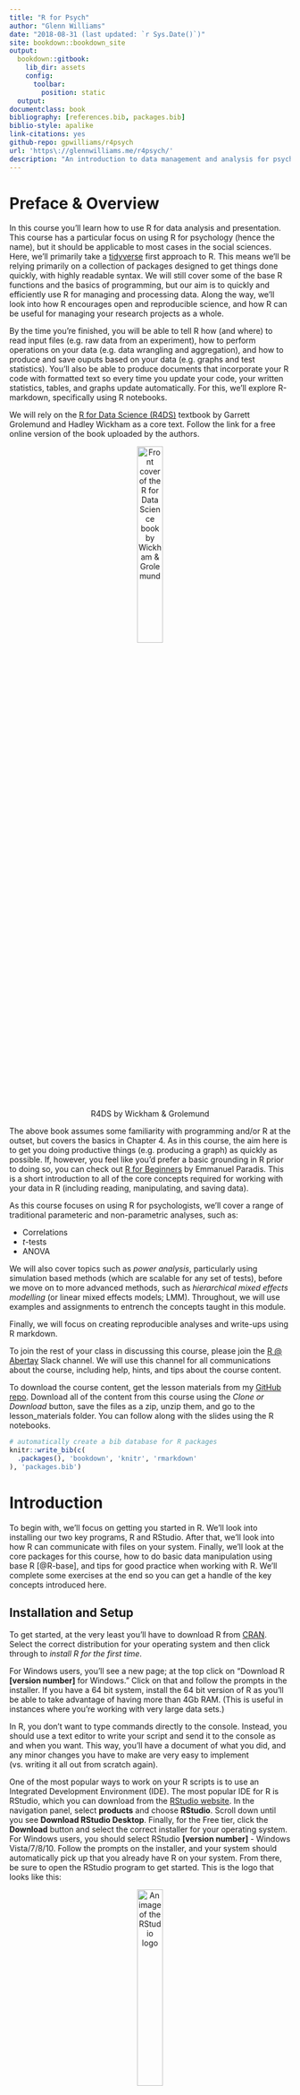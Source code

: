 ```yaml
--- 
title: "R for Psych"
author: "Glenn Williams"
date: "2018-08-31 (last updated: `r Sys.Date()`)"
site: bookdown::bookdown_site
output: 
  bookdown::gitbook:
    lib_dir: assets
    config:
      toolbar:
        position: static
  output:
documentclass: book
bibliography: [references.bib, packages.bib]
biblio-style: apalike
link-citations: yes
github-repo: gpwilliams/r4psych
url: 'https\://glennwilliams.me/r4psych/'
description: "An introduction to data management and analysis for psychological research using R."
---
```


# Preface & Overview {-}

In this course you'll learn how to use R for data analysis and presentation. This course has a particular focus on using R for psychology (hence the name), but it should be applicable to most cases in the social sciences. Here, we'll primarily take a [tidyverse](https://www.tidyverse.org/) first approach to R. This means we'll be relying primarily on a collection of packages designed to get things done quickly, with highly readable syntax. We will still cover some of the base R functions and the basics of programming, but our aim is to quickly and efficiently use R for managing and processing data. Along the way, we'll look into how R encourages open and reproducible science, and how R can be useful for managing your research projects as a whole.

By the time you're finished, you will be able to tell R how (and where) to read input files (e.g. raw data from an experiment), how to perform operations on your data (e.g. data wrangling and aggregation), and how to produce and save ouputs based on your data (e.g. graphs and test statistics). You'll also be able to produce documents that incorporate your R code with formatted text so every time you update your code, your written statistics, tables, and graphs update automatically. For this, we'll explore R-markdown, specifically using R notebooks.

We will rely on the [R for Data Science (R4DS)](http://r4ds.had.co.nz/) textbook by Garrett Grolemund and Hadley Wickham as a core text. Follow the link for a free online version of the book uploaded by the authors.

<div class="figure" style="text-align:center">
  <img style="width:30%;" src="img/R4DS_cover.png" alt="Front cover of the R for Data Science book by Wickham & Grolemund">
  <p class="caption">R4DS by Wickham & Grolemund</p>
</div>

The above book assumes some familiarity with programming and/or R at the outset, but covers the basics in Chapter 4. As in this course, the aim here is to get you doing productive things (e.g. producing a graph) as quickly as possible. If, however, you feel like you'd prefer a basic grounding in R prior to doing so, you can check out [R for Beginners](https://cran.r-project.org/doc/contrib/Paradis-rdebuts_en.pdf) by Emmanuel Paradis. This is a short introduction to all of the core concepts required for working with your data in R (including reading, manipulating, and saving data).

As this course focuses on using R for psychologists, we'll cover a range of traditional parameteric and non-parametric analyses, such as:

  * Correlations
  * *t*-tests
  * ANOVA

We will also cover topics such as *power analysis*, particularly using simulation based methods (which are scalable for any set of tests), before we move on to more advanced methods, such as *hierarchical mixed effects modelling* (or linear mixed effects models; LMM). Throughout, we will use examples and assignments to entrench the concepts taught in this module. 

Finally, we will focus on creating reproducible analyses and write-ups using R markdown. 

To join the rest of your class in discussing this course, please join the [R @ Abertay](https://rabertay.slack.com/) Slack channel. We will use this channel for all communications about the course, including help, hints, and tips about the course content.

To download the course content, get the lesson materials from my [GitHub repo](https://github.com/gpwilliams/r4psych/tree/master/). Download all of the content from this course using the *Clone or Download* button, save the files as a zip, unzip them, and go to the lesson_materials folder. You can follow along with the slides using the R notebooks.

```r
# automatically create a bib database for R packages
knitr::write_bib(c(
  .packages(), 'bookdown', 'knitr', 'rmarkdown'
), 'packages.bib')
```

<!--chapter:end:index.Rmd-->

# Introduction

To begin with, we'll focus on getting you started in R. We'll look into installing our two key programs, R and RStudio. After that, we'll look into how R can communicate with files on your system. Finally, we'll look at the core packages for this course, how to do basic data manipulation using base R [@R-base], and tips for good practice when working with R. We'll complete some exercises at the end so you can get a handle of the key concepts introduced here. 

## Installation and Setup

To get started, at the very least you'll have to download R from [CRAN](https://cran.r-project.org/). Select the correct distribution for your operating system and then click through to *install R for the first time*. 

For Windows users, you'll see a new page; at the top click on "Download R **[version number]** for Windows." Click on that and follow the prompts in the installer. If you have a 64 bit system, install the 64 bit version of R as you'll be able to take advantage of having more than 4Gb RAM. (This is useful in instances where you're working with very large data sets.)

In R, you don't want to type commands directly to the console. Instead, you should use a text editor to write your script and send it to the console as and when you want. This way, you'll have a document of what you did, and any minor changes you have to make are very easy to implement (vs. writing it all out from scratch again). 

One of the most popular ways to work on your R scripts is to use an Integrated Development Environment (IDE). The most popular IDE for R is RStudio, which you can download from the [RStudio website](https://www.rstudio.com/). In the navigation panel, select **products** and choose **RStudio**. Scroll down until you see **Download RStudio Desktop**. Finally, for the Free tier, click the **Download** button and select the correct installer for your operating system. For Windows users, you should select RStudio **[version number]** - Windows Vista/7/8/10. Follow the prompts on the installer, and your system should automatically pick up that you already have R on your system. From there, be sure to open the RStudio program to get started. This is the logo that looks like this:

<div class="figure" style="text-align:center">
  <img style="width:30%;" src="img/r_studio_logo.png" alt="An image of the RStudio logo">
  <p class="caption">The RStudio logo</p>
</div>

Once open, you'll see something that should look like this. Only, you won't have the top pane unless you choose to start a new script (File, New File, R script) or if you've opened an existing script already.

<div class="figure" style="text-align:center">
  <img style="width:100%;" src="img/r_studio.png" alt="An image of the RStudio environment, with colour highlights around the sections of the IDE">
  <p class="caption">The RStudio environment, with added highlights</p>
</div>

![rtexty](img/r_studio.png)

RStudio can be split into 4 main panes:

1. The <span style="color:#ff0000">**editor**</span>: Type, edit, and save scripts as you would in any text editor.
2. The <span style="color:#ff9900">**console**</span>: Execute scripts by typing and pressing enter.
3. The <span style="color:#4da6ff">**environment and history**</span>: View objects (e.g. values, variables, and user-defined functions etc.) stored in memory for this working session. You can also see a history of your commands in the *History* tab.
4. The <span style="color:#0000ff">**viewer**</span>: view any *files* in your working directory, see your last *plot* from this session, view installed *packages* on your machine (you can also load them here), view the *help* documentation for any R commands, in the *viewer* you can view (surprise, surprise) markdown/other documents. 

All of these panes are very useful when developing your R scripts, but RStudio has some other features such as syntax highlighting, code completion, and an easy interface for compiling your reproducible R-markdown notebooks. For advanced users, you can also set up projects that play nicely with [Github](https://github.com/) for version control of your work.

Finally, RStudio defaults to giving you the option to save your workspace (e.g. all of the data you've created) when you close the program and to restore this workspace once you restart RStudio. I'd advise you to change RStudio's defaults to never do this as this could cause unforseen errors when, for example, you want to change parts of script and you accidentally delete the stage to create a variable that is crucial later on. This deletion may not be obvious if you reload your workspace, but you won't have a record of how you created said variable. To make these changes, go to **Tools, Global Options** then deselect **Restore .RData into workspace at startup** and from the dropdown menu on **Save workspace to .RData on exit:** to **Never**. 

## Working Directory and File Paths

When you create an R file (File, New File, R Script), where that file sits is its **working directory**. This is where R interprets any commands that go outside of your R session. For example, if you want to read data into R, or output a graph, R will do so in respect to the working directory. You can *get* your *working directory* like so:

```r
getwd()
```

You should see something along the lines of "C:/Users/*YOUR_NAME*/FOLDER/*RFILE*.R"

Now, you can set your working directory to any folder on your computer with an absolute file path. Often, people use absolute file paths in order read inputs and send outputs to different folders on their computer, telling R exactly where to look.

However, I recommend against this. That's because if you change computers or pass your code over to someone else R will kick out an error saying it can't find that folder; other computers are highly unlikely to have the same folder structure or even username as you, and fixing this can be frustrating. Also, it can be a pain having to type out your full file path, so let's avoid that. Below, I've outlined one method for working that will allow you to use relative filepaths (relatively) easily.

If you want to keep your folder from getting cluttered, keep your R script(s) in a folder, with an Inputs and Outputs folder at that same level, like so:

<div class="figure" style="text-align:center">
  <img style="width:100%;" src="img/folder_structure.png" alt="An image showing a folder structure with an R file and an inputs and outputs folder">
  <p class="caption">Potential Folder Structure for Your Projects</p>
</div>

This way, when you want to read in raw data, or output a graph (or something else) you can use a **relative file path** rather than an absolute file path to define where your files are taken from/should go. This saves you a lot of typing of file paths, and it means your R scripts will work on someone else's computer if you just send the entire folder containing the R script, Inputs, and Outputs folders. 

To read in or save data using a relative file path, do this:

```r
# reads a CSV file from the Inputs folder
my_data <- read.csv("Inputs/my_data.csv") 

# writes a CSV file to the Outputs folder
my_data <- write.csv(my_data, "Outputs/my_data_again.csv") 
```

You just have to type in the folder name and a slash (to indicate to go below that folder) and the name of your data. This saves you from all of the hassle of using an abosolute file path described above.

## Packages

Next, while you can do a lot in base R, if you can think of some task that is reasonably laborious there's probably a package out there that can help you to achieve a certain goal. For us, the whole data processing, analysis, and presentation workflow can be made so much simpler by using a set of packages from the tidyverse library [@R-tidyverse]. This package is required for what we're about to do next, so install tidyverse (using `install.packages("tidyverse")`). Once installed, you needn't do it again. But on each new session you have to define which packages you want to load into R using the `library()` command. Make sure to uncomment the `install.packages("tidyverse")` line if you haven't installed this package yet.

```r
# install.packages("tidyverse") # do this only once to install the package
library(tidyverse) # do this to load your package every time you open R
```

By default, R installs packages from CRAN, which is essentially a centralised network for all things R. However, some useful packages may not have been submitted here, and you can install them from other places, like [GitHub](https://github.com/). We won't install packages from github or other repositories in this course. But it's worth knowing that you can install packages from just about anywhere! 

Most of the time, you won't have any trouble using functions from a loaded package. However, there can be cases when you have two packages installed that use the same function name. To tell R exactly which version of a function to use, we can specify both the package and function name in the form `package::function_name()`. For example, we can use the `group_by()` function from the package `dplyr` by typing `dplyr::group_by()`. You won't come across this in this course, as we'll be using packages that have functions with unique names, but it's worth bearing in mind if you come across problems with functions you *know* should work in the future.

*Note*: You may notice that in my code chunks I have some green text following a #. These are comments in R and are not read when you execute your code. Comments are very useful for telling you what each section of your code does, and how. I tend to comment quite heavily, as there's always a chance you'll forget what you've done when you go back to it after a few months away from the code.

## Objects and Functions

You can use R like a calculator, e.g.

```r
1 + 4
```

You can execute this directly in the console, or run it from your R script by selecting that line of code (or highlighting several lines) and pressing Ctrl + Enter (for mac, this is probably Cmd + Enter). While I said you shouldn't use the console when writing scripts, you can use it to test out a bit of code, or to quickly use R as a calculator when you're in a meeting and feeling like mental arithmetic is a step too far. You can see that once the code is run, the R console returns the result back to you. You see a history of what you asked, and what was returned.

*Top tip*: use the up arrow key from the console and R will automatically fill in the last line/block of code you ran. Press up again to cycle back to older inputs, and down to back to the most recent ones.

R always waits for you to finish an expression before it runs your code. So, if you ended your line with a +, it'll wait for the next number. This is useful for complex expressions that can take up multiple lines, e.g.

```r
1 + 2 + 3 + 4 + 5 + 6 + 7 +
  8 + 9
```

Watch the console when you type this out. You'll notice that if you press enter after typing `7 +` on the new line you will no longer see `>` but you'll see +. The same happens even if you pass a different mathematical operator (e.g. `-`, `%`, `^`). This is there to tell you that R is not waiting for a new statement, but is waiting for you to finish off the current statement. If you see `>` it means that whatever you can start a new statement.

R also parses text if included in quotes. The same rule applies about finishing expressions here; if you don't close your quote, then R will wait for you to do so. This means you can spread your text over several lines (by pressing Enter) and R will parse that as one expression. Note with our output we get \\n which indicates that a new line follows the comma.

```r
"Hello, world!"
"How are you doing today? 
Things certainly have been interesting these past few years."
```

Crucially, you can store this sort of information in a variable. Variables are useful because you may want to use the results of a calculation and do some further operations on that result. This is especially useful if you're not sure what that first result could be. We assign values to a variable using the assignment operator `<-` (read this as create from).

```r
summed_numbers <- 5 + 8
```

We can then output this variable later on, like so: (This is often useful for checking that your variables store what you think they store.)

```r
summed_numbers
```

Or we can perform operations on the variable.

```r
summed_numbers*5
```

*Note*: You cannot start variables with a number, you cannot use special characters (e.g. %!*) and you cannot include spaces in your variable name. Also, note that your capitalisation matters, so Summed_numbers is not summed_numbers. (I often get errors due to this issue...)

R has the simple arithmetic operations you'd expect from any program. For example, you can:  

* add `x + y`, 
* subtract `x - y`,
* multiply `x * y`
* divide `x/y`, 
* exponentiate `x^y`
* find the modulus `x %% y`, (e.g. 5 mod 2 = 1; i.e. the remainder from how many times 2 goes into 5)
* and conduct integer division `x %/% y` (e.g. 5 int div 2 = 2)

R also has some logical operations built in. For example:

* less than `x < y`
* less than or equal to `x <= y`
* greater than `x > y`
* greater than or equal to `x >= y`
* exactly equal to `x == y`
* not equal to `x != y`
* not x `!x`
* x OR y `x | y`
* x AND y `x & y`
* test if X is true `isTRUE(x)`

These come in pretty handy for performing most operations on our data. If you're unfamiliar with these, don't worry. We'll cover how you might use some of these in a staggered format as you progress through this course. Nicely, R also has a number of functions built in. This means you don't need to write your own function if you want to sum a sequence of numbers. I'm sure I couldn't provide an exhaustive list here, but as stated above we'll cover most of the common functions as you get to grips with some data. Still, lets get an idea of how these functions work. 

Below, we will sum the numbers 1 to 4. This function is built into R already, so we don't have to write a whole lot of code for this.

```r
sum(1, 2, 3, 4)
```

What if we want to calculate the mean score from this set of numbers? That's also built into R.

```r
mean(1, 2, 3, 4)
```

Notice that whenever we want to run a function, these functions always have a name and are followed by parentheses (e.g. `mean()`, `sum()`). What goes in the parentheses? The argument you want to pass to the function. These can have default values, or not (requiring you to specify the argument). Above, we passed the values 1 through 4 as the arguments to the `mean()` function. Later, we'll look at functions that ask for arguments from separate data types (e.g. numbers and characters). If you're unsure what an argument does, you can always ask R what it does, how it does it, and what to pass to it by using `?`, e.g. `?mean()`. This will bring up a document in the Help window of RStudio.

Typing out all of these numbers each time we want to perform some operation is a little tedious. To fix this, we can use what we learned above and store these numbers into a variable. In order to save these into their own variable, we use the `c` function. Think of this as **c**oncatenation. When we combine values into a variable, this variable is stored in our global environment. This means that we can perform operations on the variable later on, without the worry of typing our the values again. This is particularly useful if you want to store values from one function (say a statistical test) that you cannot pre-define but that you want to use later on.

Let's give that a go. First, we'll concatenate our values into a variable using the `c()` function described above. Here, we simply define that we want to concatenate some values, and list each value separated by a comma.

```r
stored_values <- c(1, 2, 3, 4)
```

If we then call a function that works with a set of numbers, it should also work if we call that function on the variable storing those numbers. Let's see how this works with the `mean()` function.

```r
mean(stored_values)
```

Great! That'll save is a lot of time writing and rewriting code later on. This also allows our code to be flexible, in that we can write a script that performs operations on variables that can take any range of values. This, to me, is one of the nicest things about doing your analyses in R. While you may spend more time getting your script up and running in the first place when compared to using point-and-click methods (e.g. in SPSS), if you gain new data or run a new experiment, it's likely that your script can simply be re-run with no (or few) changes at very little cost to your time.

Now, this part is pretty important but may only be obvious if you've programmed in other languages. R is a **vectorised** language, which means that, as with the `sum()` function above, R can perform operations on the entire variable So, if you want to increment all values in your variable by 1, you can simply tell R to do so in one line of code, without the need for loops or other complex methods.

```r
stored_values + 1
```

## Creating and Accessing Data

So, you've made it through all of the boring stuff. Now we can look at manipulating some data in R. 

Let's pretend we've administered IQ tests to 100 participants. For some reason, we're interested in whether dog and cat owners have different IQs. I'm sure some of you can come up with some incredibly biased hypotheses here, but we'll leave that out for now.  

We'll create this data in R, then take a look at it using some of the packages from the `tidyverse` library that you installed and loaded above. If the functions below don't work, be sure to load the tidyverse library (using `library(tidyverse)`) before running the code below.

First, we'll create a variable containing the numbers 1 to 100, using the `seq()` function; this can be our participant ID variable. Next, we'll use the `sample()` function to sample randomly (and with replacement) from the two labels "cat" and "dog" which acts as our factor for pet ownership. (Note that here I use the `sample()` function on the concatenated values of "cat" and "dog", but this would work equally well with a variable containing these labels.) Finally, we'll use the `rnorm()` function to generate some random numbers (sampled from the normal distribution) with a mean of 150, and a standard deviation of 15 to act as our IQ scores.

Remember how I said we'd look at functions that take several arguments? Well, thats what all of these functions below do. We define each parameter of the argument within the function call. So, if we want to generate a sequence of numbers from 1 to 100 , in increments of 1s (e.g. `seq(from = 1, to = 100, by = 1)`), then we define each argument with its name (e.g. from/to/by) and tell R which values to set for these arguments using `=`.

```r
# create participant IDs
participant <- seq(from = 1, to = 100, by = 1)

# create pet ownership codes
set.seed(88)
pet <- sample(c("cat", "dog"), 100, replace = TRUE)

# create IQ scores
set.seed(88)
IQ_score <- rnorm(n = 100, mean = 150, sd = 15)
IQ_score <- round(IQ_score) # round IQ scores
```

*Note:* I've overspecified the functions above. You can simply run `seq(1: 100)` and `rnorm(100, 150, 15)` to get the same results, but it's a little less readable. Here, and throughout, I'll use the most readable version so you have the best idea of what you're doing. Because we're using random sampling, I've also set a seed, so that you'll sample the same values as me. If you want people to be able to reproduce your random sampling so they get the same data, set a seed!

Finally, it's important to note that you can call a function on the result of another function in R. 

Right now, each number in the participant variable is unique. We can see how many participants are in the study by asking R "how long is the variable, participant?". We do this like so:

```r
length(participant)
```

Cool, we have 100 participants! But what if we have several observations for one participant? I'll define that (very simply) in the code below:

```r
participant[2] <- 1 # assign the second value of participant the integer 1
head(participant) # return the first 6 values of the participant variable
```

Now, using `length(participant)` will return 100, because there's still 100 values in the `participant` variable. How do we find how many **unique** numbers are in the `participant` variable? We simply nest the `unique()` function within the `length()` function:

```r
length(unique(participant))
```

This asks R how many unique values are in the variable participant. That's 99!

#### Data Frames and Tibbles

Now, in the real world, if you tested IQs you'd typically have this data stored in a table somewhere prior to reading it into R. So lets pair the data together into a table in R. The most useful way to do this is to create a `data.frame`. But, since we've already loaded the tidyverse, we may as well use the built in **tibbles**. These are like data frames, but they have some different defaults that make working in the tidyverse easier. 

```r
IQ_data <- tibble::tibble(
  participant_number = participant, 
  pet_id = pet, 
  IQ = IQ_score
  )
```

What's the main advantage of using a tibble over a `data.frame` here? Tibbles don't automatically convert certain data types. With `data.frame`, character data is automatically converted to a factor. This can be useful, but not always. The thing I like most is that tibbles show the data type under the column name. This is taken from `str()` which tells you the **str**ucture of your data. Also, tibbles default to printing the first 10 rows of data when you type their name in the console. This will stop you from getting overwhelmed by a massive printout if you have a lot of data. Let's see all of this in action.

```r
IQ_data
```

If you want more than 10 rows, or a specific number of columns, tell R that's what you'd like. Here, we've asked for the first 12 rows, and the width of the table to be infinity so that R prints out all columns even if they don't fit on 1 row in the console. However, with only 3 columns, that isn't an issue here.

```r
print(IQ_data, n = 12, width = Inf)
```

Unfortunately, some older functions in R won't allow you to use a tibble. If this is the case, simply convert your tibble to a `data.frame` using the `as.data.frame()` function. Note, we use `head()` to see the head of our data frame, or the first 6 values. This is necessary here to avoid printing out each row, as we're not in using a tibble any more. Notice that We've assigned the `data.frame` version of our IQ data to a new variable, rather than overwriting the previous variable. This is good practice when testing your code, as you never know what might break, resulting in data loss. (Although this wansn't strictly necessary here.)

```r
IQ_data_df <- as.data.frame(IQ_data)
head(IQ_data_df)
```

#### Accessing Tibble Information

With tibbles and `data.frames`, you often want to access a specific column in order to perform some calculation. Let's say we want to calculate the mean IQ score in our data set. Why doesn't the code below work?

```r
mean(IQ_data)
```

R gives us a warning, saying that the argument to our function (i.e. the tibble, IQ_data) is not numeric or logical. Therefore, R cannot calculate the mean on something that isn't a number (or set of numbers). Instead, we have to point R to the correct column within the tibble. This is often done by name using `$` , or by name/position in the tibble using `[[` and the name/position followed by `]]`. 

First, let's see that we're accessing everything correctly here. 

```r
# by name
IQ_data$IQ
IQ_data[["IQ"]]

# by position
IQ_data[[3]]
```

```r
head(IQ_data$IQ)
```

Tibbles are stricter than data frames, in that they'll always return a tibble. For example, with a `data.frame` if you ask for a value in a specific row of a specific column under the format `data_frame[row, column]`, R will return a vector of the value at that position in the `data.frame`. With tibbles, your single value will be returned as a tibble. 

```r
# tibble output
IQ_data[1, 3] # row 1, col 3

# data.frame output
IQ_data_df[1, 3]
```

Now, lets calculate the mean on the correct column in the tibble. Personally, I prefer using `$` for cases like this. But, feel free to use any of the above methods.

```r
mean(IQ_data$IQ)
```

We can combine what we learned above about `c()` to access multiple columns at once:

```r
IQ_data[, c("participant_number", "IQ")]
```

Or we can access a range of values by specifying the rows we'd like to access:

```r
IQ_data[c(1, 2, 3, 4, 5), c("participant_number", "IQ")]
```

or, to save typing, we can just define this from a starting to an ending value for the rows:

```r
IQ_data[1:5, c("participant_number", "IQ")]
```

In **Session 4** we'll look at more intuitive ways of accessing data from columns and rows in your data frames. However, for now we'll quickly look at ways to manipulate data using the base R functionality so you have some idea how indexing works in R.

#### Manipulating Tibble Information

##### Changing Values

We can use these same principles to edit the information within our data. Say, we'd like to change participant number in row 2 back to 2, we just need to do this:

```r
# specifying row and column by index
IQ_data[2, 1] <- 2

# specifying row by index and column by name
IQ_data[2, "participant_number"] <- 2

# specifying index within a column
IQ_data$participant_number[2] <- 2
```

```r
IQ_data[2, 1] <- 2
```

You can see how all of this combined can result in some pretty powerful flexibility in how you access and manipulate your data in R.

##### Adding and Removing Columns

To add a row to a data frame, we simply need to specify what we want to add and assign it a new name. Let's say that we want to add a column that indicates the operating system used by each participant. 

We may have this because we made assumptions that people who use Windows, macOS, or the Linux families of operating systems differ in their IQ. This is a silly example for several reasons, not only because you can use more than one system; but we'll stick with this for now.

Imagine we already have a sample of operating systems to draw from. You don't need to understand how this works, but briefly I've used the inbuilt `sample()` function to pick from the three names with replacement, skewing the probabilities to select windows most often, followed by mac, then linux. All that matters is that we're assigning 100 names to a variable.

```r
set.seed(1000) # make the sampling procedure the same for us all

operating_system <- sample(c("windows", "mac", "linux"), 
                           size = 100, 
                           replace = TRUE,
                           prob = c(0.5, 0.3, 0.2)
                           )
```

In the `IQ_data` set, we can add a new column for the operating systems used by the participants like so:

```r
IQ_data$operating_system <- operating_system # add new column

head(IQ_data) # view first 6 rows
```

Note that you can rename the column to anything you like. But, for consistency, I like to keep the same name as the variable which acts as the data source.

Finally, we can remove the new column (and any column) by setting the entire column to nothing (`NULL`), like so:

```r
IQ_data$operating_system <- NULL # remove new column

head(IQ_data) # view first 6 rows
```

Now the data is back to its original format. 

We'll look at another way to remove one or several columns from your data frame in **Session 4**, but for now this a quick way to get things done using base R.

##### Adding and Removing Rows

What if we want to add a new row to our data? This may be less common than adding a new column for data processing purposes, but it's good to know anyway. 

First, we need to know what should go in each cell. Remember that we have to keep the data square, so you can't have missing values when you add a row. If you don't have any data, you can just put `NA` (with **no quotations**) to keep the data square but to show that you don't have any value for a given cell. 

Let's assume we want to add a new participant, 101, who has a dog but an unknown IQ. We must define a list of data where we assign values to the columns that match up with our IQ data column headings. We do this like so:

```r
# add new row with values
IQ_data[101, ] <- list(participant_number = 101, pet_id = "dog", IQ = NA) 

tail(IQ_data) # see last 6 rows
```

Here, we have to define all our values to be added in parentheses, using the `list()` function:

- participant number is `101`
- pet_id is `"dog"`
- IQ is `NA` (i.e. unknown)

We then assign this to our data frame using the assignment operator (`<-`). 

We have to tell R where these values should go in our data frame. Because we're adding a new row, we specify the data frame, with row 101, and all columns (remember, an empty value after the comma = all columns).

Note, this is a little more complicated than assigning a new row to our data in a data.frame, but makes us be more specific about what we are adding and where. For more details on lists, keep reading this section.

We can then remove this row again setting our data frame to itself, minus the 101st row:

```r
IQ_data <- IQ_data[-101, ] # remove the new row

tail(IQ_data) # see last 6 rows
```

This is a pain as it isn't consistent with removing the rows. But, in **Session 4** we'll look at removing rows in a consistent way to removing columns. Still, it's useful to know how this process works.

#### Other Data Types

For most purposes, you'll only need vectors and data frames/tibbles when you want to work with your data. But it's worth being aware of other data types, such as lists and matrices. 

With lists, you can define a vector that contains other objects. Think of this as nesting vectors within vectors (very meta).

```r
person_quality <- list(glenn = c("handsome", "smart", "modest"),
                       not_glenn = c("less_handsome", "less_smart", "less_modest")
                       )
```

We can then access the elements of a list similarly to how we access vectors, but the name associated with the list will also be returned:

```r
person_quality[1]
```

If, instead, we just want the values associated with that entry, we can use `[[your list name]]`:

```r
person_quality[[1]]
```

We can edit these values in a similar way to how we did with a data frame. This time, we just need to tell R which vector to access first (here, it's the first vector, using double brackets so we can access the values stored there, and not the name (as would happen if we just had 1 bracket)), and then specify which location in the vector you'd like to assign a new value using a separate bracket here:

```r
person_quality[[1]][4] <- "liar"
person_quality[1]
```

An advantage to using lists over data frames or tibbles is that the data need not be square. That is, you can have uneven lengths for your entries. Notice how glenn and not_glenn have different numbers of elements in the list. With a data frame, this is problematic. Let's try adding another participant number to our IQ_data tibble. 

```r
IQ_data[101, 1] <- 101
tail(IQ_data)
```

Did you notice that R automatically introduced NA values in the final cells for the pet_id and IQ columns? 

Matrices work very similarly to data frames and tibbles, but they're even stricter. They can only contain the same data type throughout, so we can't mix columns containing characters and numbers without converting them all to the same data type (hint: it's a character!). I'll show you how to make a matrix, but we won't linger on that as I haven't found them all that useful in my own work.

```r
matrix_example <- matrix(rep(1: 25),
                         nrow = 5,
                         ncol = 5
                         )
matrix_example
```

## Good Practice

### Data Checking Tips

Finally, a few tips on checking your data before you manipulate your data:

1. If you're unsure what you have in your working directory, use either check your environment (the panel in light blue in the RStudio screenshot above) or type `ls()` in the console. This will list everything currently in the global environment.
2. If you want to know the data class for some object, use the `class()` function (e.g. `class(IQ_data)`).
3. If you want to know the structure (including object classes) for some object, use the `str()` function (e.g. `str(IQ_data)`. Nicely, `str()` also tells you how many variables are in the object, and how many observations you have in total.

Most importantly with anything in R, if you aren't sure how a function works, or what it's done to your data, check how that function works! You can do this with any function by typing `?` followed by the function name into the console (e.g. `?str()`).

### Style

I strongly recommend that you choose a style guide and stick to it throughout when you write your R code. This will make it easier to notice any errors in your code, and increases readability for you and others. Consistency is key here. Since we're using a tidyverse first approach to teaching R in this course, I recommend this one by the creator of the tidyverse:

[R Style Guide by Hadley Wickham](http://adv-r.had.co.nz/Style.html)

The important things to take home are that:

- Use sensible variable names: if a column shows, e.g. participant weight, call it participant_weight
- Use verbs to describe user-defined functions: if you write a function to make all the descriptive statistics you could ever want, call it something like make_descriptives()
- use a consistent style, like snake_case_here, or even camelCase, but don't mix_snake_and_camelCase. 
- comment your code with descriptions of why you've done something: you can often work out how you did it by following your code, but the why is easily lost!

## Exercises

Try out the exercises below, we'll cover these in the class with the solutions uploaded at the beginning of each session in a separate downloadable link. Try to solve these questions before resorting to the solutions. I'll be there to help out where necessary. First, I want you to figure out why some code doesn't work, then we'll move on to you manipulating data. 

For [the opener](https://youtu.be/yOI8NGJ6SdI), we'll look at the basics of solving issues with your code.

### Question 1

What's wrong with the following code?

```r
# create a sequence from 0 to 40 in intervals of 2
sequence < - seq(from = 0, to = 40, by = 2)
```

### Question 2

Why doesn't this return anything?

```r
# draw 100 times from a uniform distribution between 1 and 10
uniform_distribution <- runif(n = 100, min = 1, max = 10)
uniform_distrbiution
```

Now, we'll work with a data set. But I'd like you to produce it. We'll break this down into steps for now.

### Question 3

Lets pretend we have 100 participants. Create a variable that will store participant IDs. Their IDs can be anything you like, but some sort of logical numbering looks best.

*Hint*: `seq()` is your friend here!

### Question 4

Create a variable that will store their scores on some test. Let's assume participant scores are drawn from a **normal distribution** with a **mean** of 10 and an **SD** of 0.75.

*Hint*: `rnorm()` is a wonderful thing.

### Question 5

Finally, create some ages for your participants. Here, you'll have to use a new command called `sample()`. See if you can figure out how to use this command. If you're lost, remember to use `?` on the function.

### Question 6

Create a data frame consisting of your participant IDs, their ages, and test scores.

### Question 7

Take a look at the start and the end of your data frame. Do the values look reasonable? (Don't worry about outliers or missing values etc., we'll check those in later classes.)

### Question 8

Access the row (and all columns) for participant 20. What do the scores look like? Are they the same as the person sitting next to you? Why or why not, might this be the case?

### Question 9

Access just the test score for participant 73.

### Question 10

Output some simple descriptive statistics from your sample. We want to know:

- Mean age
- Mean score
- SD score (*Hint*: Use `sd()`)

It may be useful to store these descriptives in another data frame for further use later on. Can you do that?

### Question 11

Access all rows and columns where the test score is greater than 11.

*Hint*: define the column as `data$column` in your subsetting command, and perform a logical operation on this.

### Question 12

Access all rows from the participant_number and IQ columns where the test score is greater than 11.

*Hint*: use the `c()` function to select multiple columns.

<!--chapter:end:01-Introduction.Rmd-->

# Data Visualisation 1

In this session we'll look at data visualisation using the **ggplot2** package [@R-ggplot2] from the tidyverse [@R-tidyverse]. As with most R stats courses, we're focusing on data visualisation early on as this allows you to get a good grasp of your data and any general patterns within those data prior running any inferential tests.

We'll follow Hadley Wickham's approach in [R for Data Science](http://r4ds.had.co.nz/data-visualisation.html) by getting you working on producing some pretty graphs from the outset to see how `ggplot()` works. After that, we'll look at how ggplot can handle several data types. Along the way, we'll add some customisation to our graphs so you can see the flexibility of this package.

## Getting Started

First, we'll load the packages necessary for this class. Nicely, ggplot2 is part of the tidyverse family, so we don't need to load this separately to the other packages in our library.

```r
library(tidyverse)
```

```r
library(tidyverse)
```

Sorry to have made you create your own data frames before, but R and it's packages often come with in-built data sets. We'll use the `starwars` data set from `dplyr()` which loaded with the `tidyverse` package. Why star wars? It's convenient, and I'm a big nerd, so indulge me. Because this is built into R, you won't see it in your Data pane in the **Global Environment**. That doesn't matter for us, but rest assured it is there. Let's get a sense of how this data looks. How about printing the first 10 entries?

### The Star Wars Tibble

```r
# look at first 10 entries
starwars
```

I know that the starwars data set is saved as a tibble. That allowed me to just print its name to see the first 10 entries. But be wary of this with large data sets where you don't know how it's stored. You don't want to flood your console if your data is stored as a `data.frame`!

Let's plot the mass and height of our characters against each other to see if there's a trend. 

### Plotting in ggplot2

```r
ggplot(data = starwars) +
  geom_point(mapping = aes(x = mass, y = height))
```

So, we can see just how easy it is to create a plot of points in ggplot. Well done! There seems to be a positive relationship between mass and height in the starwars data set. We also got a couple of surprises: 

1. A warning about 28 rows that contain missing values;
2. A really big outlier. 

First, we'll explore how ggplot works, then we'll look into these surprises.

The `ggplot()` function always needs to take a data set. This data set should hold everything you want to plot. Crucially, ggplot builds up the plots in layers. So making the first call `ggplot(data = starwars)` tells ggplot where it should look for data, but it doesn't do much else aside from making a grey background.

After this, you need to add some layers to your plot in the form of geometric objects (or geoms, for short). We decided that because we want to look at the link between mass and height, two continuous variables, that adding some points to the plot will be most useful for getting an idea of how the data are related. To do this, we used the `geom_point()` function. There are other geoms we could add, but for now we'll focus on points.

Crucially, geom functions take as an argument the mapping in your data. That is, how the visuals of the plot are mapped to your data. This mapping is always defined in terms of the aesthetics of your plot `aes()`, e.g. which variables to map onto the x and y axis, in this case.

You can see how this makes ggplot so flexible:

1. Your data argument is flexible, so you can pass different data sets to the same chunk of code by changing out what you pass to the `data =` argument.
2. Your aesthetics are flexible, so you can pass different columns to your x and y axis
3. Your aesthetics are even more flexible because they can take aesthetics other than just what to plot on the x and y axes

Let's see the flexibility of your aesthetics in action.

### Cleaning Before Plotting

We saw before that R gave us a warning that we have rows containing missing values. In this instance, this just means that 28 people weren't plotted because they didn't have height and/or mass values. I'll save filtering data properly (and what the `%>%` (read pipe) symbol does) for another lesson, but we'll get rid of them for now by running this code, below:

```r
filtered_starwars <- starwars %>% 
  drop_na(height, mass)
```

### Changing Your Aesthetics

Let's say we're interested in showing the relationship between mass and height within genders. How can we do this? One way would be to add colour to our the points on the plot in order to highlight the different genders.

```r
ggplot(data = filtered_starwars) +
  geom_point(mapping = aes(x = mass, 
                           y = height, 
                           colour = gender
                           )
             )
```

We don't get that warning now that we removed the NAs and passed the filtered data as an argument. That wasn't really necessary as ggplot can handle that for us, but it stops the horrible warning from popping up! 

Warnings in R are there to tell you that the output of your code may not contain what you wanted it to contain. In the previous plot, ggplot dropped those with missing heights and masses, even though we didn't explictly tell it to do so. Here, because we filtered those entried with missing values before plotting, we don't get a warning. 

Warnings are different to errors in that your code will still work, but you need to check out whether it did what you wanted it to do. On the other hand, errors indicate you did something wrong and your code will fail to run.

Now, we now have colour to see the relationship between mass and height across the genders in the data set. But it's a little difficult to see this relationship given the outlier. Let's see what that outlier is, and whether we should remove it from our data. 

Again, you'll learn how this filtering works in later lessons. But for now, I just want to show you how it's useful to understand your data prior to creating a final plot of your data.

```r
filtered_starwars %>% filter(mass > 1000)

# overwrite data to remove outlier (keep all with mass below 1000)
# filtered_starwars <- filtered_starwars %>% filter(mass < 1000) # not run
```

Of course, it's Jabba the Hutt. We could choose to throw Jabba out of our data by using the code above to overwrite the data (commented out), but for now, we'll see just how powerful ggplot is without throwing away our data.

```r
ggplot(data = filtered_starwars) +
  geom_point(mapping = aes(x = mass, 
                           y = height, 
                           colour = gender
                           )
             ) +
  coord_cartesian(xlim = c(0, 180))
```

This time we added a function `coord_cartesian()` to the end of our `ggplot()` call. We defined the limits of the x axis to be between 0 and 180. This way, we can get a better look at the trends in our data. 

Why do we define limits inside this function? Well, we could have also manually defined the scale with `scale_x_continuous(limits = c(0, 180))`. This may seem more inuitive, but it throws out the data points outside the limits prior to plotting. Why is this a problem? ggplot has some nice functionalities such as drawing lines of best fit for you based on the data in the plot. If you throw data away while plotting, your line of best fit will shift. So, if you decide that you want to change your scale but keep your model fits for all data, use `coord_cartesian()`. 

Given this is an outlier, your choice doesn't matter if you're just trying to show trends like this, but your choice is important if you want to show any inferential statistics associated with the data.

Next up, we'll look at changing a few components of the points on the plot. 

```r
ggplot(data = filtered_starwars) +
  geom_point(mapping = aes(x = mass, 
                           y = height, 
                           colour = gender
                           ),
             alpha = 0.7, # opacity
             shape = 17, # triangles
             size = 4) + # bigger points
  coord_cartesian(xlim = c(0, 180))
```

We've added 3 variables outside of the `aes()` mapping. This means that all of the points within the plot are changed in the same way: 

1. They all become a little bit transparent through the `alpha` variable definition; 
2. They all take a triangle shape through the `shape` variable definition (and the number associated)
3. They are all the same size due to the `size` variable definition.

If we put these variables within the `aes()` mappings and associated them with a variable within the data set, such as `gender`, then each point would be affected differently depending on which level of the gender factor the individual data points belong to. It's important to remember that everything within `aes()` is mapped onto variables with which to display your data. So, the x location, y location, and anything else that you define within `aes()` can vary by your data set. Everything outside of it will affect all levels of your data. 

Here, we'll define colour both within and outside the `aes()` mapping, causing a clash. Try this plot below to see how clashes are resolved in ggplot:

```r
ggplot(data = filtered_starwars) +
  geom_point(mapping = aes(x = mass, 
                           y = height, 
                           colour = gender
                           ),
             colour = "red") +
  coord_cartesian(xlim = c(0, 180))
```

The different colours for each level of gender are now gone, along with the legend! Our variable definition for `colour` outside of the `aes()` mappings overrides that within `aes()`. This is because we've manually set the aesthetic properties of our plot by defining colour as an argument of the geom function, rather than of the aethetic mapping.

R has some built in shapes that we can define within our plots. For shapes, these are divided into three categories:

- Colour border with hollow fill (0 - 14)
- Colourless border with colour fill (15 - 18)
- Colour border with colour fill (21 - 24)

Bear in mind that colour and fill are different properties that we can control within our plots. Below, I've used hex values to specify the exact colours that I'd like for the colour (around the border) and the fill for our points. You can find a nice hex selector at [htmlcolorcodes.com](http://htmlcolorcodes.com/) which will allow you to customise your plot colours to your liking. Just change the letters and numbers after the `#` in the `colour` call, and you can change the colours to your liking. 

In the example below I chose my colours based on the diverging colourblind safe selection of colours from [Color Brewer](http://colorbrewer2.org/#type=sequential&scheme=BuGn&n=3). I'd recommend that you use this if you're going to include colour in any plots for papers/presentations.

```r
ggplot(data = filtered_starwars, na.rm = T) +
  geom_point(mapping = aes(x = mass, 
                           y = height, 
                           colour = gender
                           ),
             colour = "#af8dc3",
             fill = "#7fbf7b",
             shape = 21,
             size = 8,
             stroke = 3
             ) +
  coord_cartesian(xlim = c(0, 180))
```

Try to mess about with the different definitions that we provided above. Change the colour, size, and stroke values to see how these variables work. 

We've used the aesthetics above to define categorical data by colour. But what happens if we use continuous data? 

```r
ggplot(data = filtered_starwars, na.rm = T) +
  geom_point(mapping = aes(x = mass, 
                           y = height, 
                           colour = birth_year
                           )
             ) +
  coord_cartesian(xlim = c(0, 180))
```

You can see that we get a sliding scale for the hue of the points. Pretty neat, but also quite difficult to get a real idea of where on the scale the points lie.

There are many inbuilt plots that you can create with ggplot2 by mapping your data to different geoms. To get an idea of all of different types of geoms, type ``??geom``. This should give you an index of all of the geom types available to ggplot2 in your Help pane of RStudio.

## Exploring Different Geoms

You've already learned about `geom_point()` above, but now we'll explore the other geom types.

For this exploration, we'll use a different data set with a limited number of groups for ease of visualisation. I've simulated some data for this exercise. You can find this data in the inputs folder for this lesson. (If you're interested, you can also find the script for generating this data in the data_generation folder). 

Let's load this data into R. Here, we use the function `read_csv` rather than the base R `read.csv`. This is because `read_csv` is faster, typically does a better job at guessing the data types for your columns of data, and saves the output as a tibble. 

*Note*: `read_csv` will try to guess the types of data in each column for a data set loaded into R, but sometimes it can fail. We'll cover instances where this fails, and how to remedy it, in the next lesson.

```r
rt_data <- read_csv("lesson_materials/02_data_visualisation_one/inputs/rt_data.csv")
```

```r
rt_data <- read_csv("inputs/rt_data.csv")
```

How should we interpret this data? Imagine that we ran a lexical decision task on two groups of participants. In one condition, participants responded to sentences such as *"Eric turned down the volume"*, and had to indicate whether this sentence made sense by turning a knob. In the match condition, agreement matched the motion indicated in the sentence (e.g. left = yes, it makes sense), and in the mismatch condition agreement did not match the motion indicated in the sentence (e.g. right = yes, it makes sense). [Zwaan and Taylor (2006, Experiment 4)](http://psycnet.apa.org/record/2006-01956-001) hypothesised that when the action and response are matched, resposne times should be quicker than if they do not match.

The `participant` column indicates individual participants, the `gender` column indicates the gender of our participants, `response_condition` indicates whether participants took part in the match or mismatch conditions, and `reaction_time`, our dependent variable, represents the average reaction time in milliseconds for each participant to respond to whether or not the sentences made sense.

### Bar Plots

Bar plots are one of the most common plots you'll come across in Psychology. They're most useful for representing counts of data that are divided into categories. For example, you could use a bar plot to show the number of male and female participants in your study. Using our simulated data set, we can use a bar plot to show the counts of males and females in our data set. 

```r
ggplot(data = rt_data, 
       mapping = aes(x = gender)
       ) +
  geom_bar()
```

You'll often find that psychologists like to plot continuous data in a bar plot. I've done this myself, but we can do better. One alternative would be to use a boxplot, a violin plot, or even a pirate plot which we'll explore in the next lesson (well, we are plotting with Rrrrrrrrr...). 

Since we've got data which represents mean scores for each participant, this will be suitable for plotting straight away. If, however, you have raw data, remember to aggregate by participants or items prior to plotting. We'll cover this in later classes.

### Box Plots

Box plots provide a better way to represent continuous outcomes (such as reaction times) than bar plots as they give you more information about the variance within your data set. 

#### How to read a box plot

- The middle line represents the median
- The upper white section of the box the upper quartile: 75% of scores fall below this.
- The lower white section the lower quartile: 25% of scores fall below this.
- Together the quartiles represent the interquartile range: The middle 50% of scores.
- The limits of the whiskers (black lines) for the upper and lower parts of the graph represent the smallest and largest observations that are equal to the upper or lower quartiles minus or plus 1.5 times the interquartile range. Effectively, this is most of the rest of the data, apart from outliers.
- The dots represent outliers (i.e. those values outside of the whiskers)

```r
ggplot(data = rt_data, 
       mapping = aes(x = response_condition, 
                     y = reaction_time
                     )
       ) +
  geom_boxplot()
```

We can see that the median reaction time is highest for those in the mismatch condition. Notice also that the interquartile range is larger, and so is the upper limit of the whiskers. This all suggests that those in the mismatch group vary more from each other than those in the match condition. 

Also, notice the outlier in the match group. Someone obviously has a very slow reaction time compared to the rest of the cohort. I wonder why that could be? Perhaps it's because they misinterpreted the instructions, accidentally putting themselves into the mismatch condition. Or, it could be because I simulated this data and didn't control for how outliers were distributed.

### Violin Plots

Additionally, we have violin plots which show you the density of the mean scores. The wider the section of the violin, the more scores around that area. We set `trim` to `FALSE` within the violin plot so that we see the full tails of the data. If we set this to `TRUE`, then the tails are trimmed to the range of the data. 

It's also useful to draw quantiles on the violin plot, so we can see the quantiles as with the box plot using `draw_quantiles` and by specifying where we want these quantiles. Here, we chose the upper and lower 25% and the interquartile range.

```r
ggplot(data = rt_data, 
       mapping = aes(x = response_condition, 
                     y = reaction_time
                     )
       ) +
  geom_violin(
    trim = FALSE,
    draw_quantiles = c(0.25, 0.5, 0.75)
    )
```

### Density Plots

Now we'll look at ways to check for the distribution of your continuous variables. This is a good way to get an eye for whether or not your data are skewed and require a transformation on the data, or a non-parametric test when it comes to inferential statistics. Again, we'll return to what this means in regards to statistics later in this course, but for now it's a good idea to understand how you can check the distribution of your data prior to computing any statistics.

We've added the additional argument `fill` to the aethetic mapping, to specify that we wanted different colours for our groups. We also specified the additional argument `alpha` in our density plot to specify that we wanted some opacity to the densities.

```r
ggplot(data = rt_data, 
       mapping = aes(x = reaction_time, 
                     fill = response_condition
                     )
       ) +
  geom_density(alpha = 0.5) # alpha = opacity
```

### Histograms

If you have relatively few observations, a histogram may be more appropriate than a density plot. But, we'll just stick to the same data as before to see how this works. 
Here, it's often useful to set the `binwidth` prior to plotting. ggplot will try to set it to a default if it can, but this may not be what you want. Here, we've set the `binwidth` to 50, so we count how many observations we have for reaction times in 50ms bins, i.e. from 225 to 275ms, from 275 to 325ms etc. We also set the `fill` of the bars to white, and the `colour` to black so we get white bars with a black outline.

```r
ggplot(data = rt_data, mapping = aes(x = reaction_time)) +
  geom_histogram(binwidth = 50, 
                 fill = "white", 
                 colour = "black"
                 )
```

## Exercises

If that's not enough to make you fall [asleep](https://youtu.be/hO-UyFL5cxY), try out the exercises below. We'll cover these in the class with the solutions uploaded at the beginning of each session in a separate downloadable link. Try to solve these questions before resorting to the solutions. I'll be there to help out where necessary.

In this section, we'll use some new data from the pre-packaged data sets in R. First off, we'll load the `chickwts` data set, which looks at chicken weights by different feed types.

```r
data(chickwts)
```

### Main Exercises

### Question 1

Take a look at the first 6 rows of the data set. How does the data look? Is this appropriate for plotting?

### Question 2

Calculate the overall means for the chick weights.

### Question 3

Calculate the overall SD for the chick weights.

### Question 4

Create the basis of a ggplot by defining the `chickwts` data as the data argument. Assign this all to the object `chick_plot`.

### Question 5

Make a box plot of the chick weights by feed. To do this, use your `chick_plot` object and add the function for creating a boxplot.

### Question 6

Add colour to your box plot by the feed type.

### Question 7

Create a density distribution of the chick weights by feed type. Set different colours and fills by the feed type. To make all densities visible, set the transparency for all distributions to 0.4.

### Question 8

Make a bar plot to show the counts of each feed type.

### Question 9

Pick 6 hex colours from the [Color Brewer](http://colorbrewer2.org/#type=sequential&scheme=BuGn&n=3) website. Put these together in a variable, `bar_colours`. Create your bar plot again, but this time make the fill of the bars the same as those stored in `bar_colours`. 

Why do we not get a legend when we specify colours this way, but we do if we specify colours as in **Question 7**?

We'll return to adding colour to bars while keeping the legend labels in the next lesson.

### Question 10

Make a histogram showing the overall distribution of the chick weights. Set the bin width to 50, and make the bars have a white fill and black border.

### Additional Exercise

Make a point plot from a data set of your choosing. Check out the inbuilt data sets in R by typing `data()` in the console. Customise this plot to your liking.

<!--chapter:end:02-Data_Visualisation_One.Rmd-->

# Data Visualisation 2

In this section we'll cover more advanced plotting methods in ggplot2. We'll look at customising plots, making **pirate plots**, installing packages from GitHub, faceting, and stitching plots together.

To get started, as always we'll load our packages and saved data from the previous lesson.

```r
library(tidyverse)
```

```r
library(tidyverse)
```

```r
rt_data <- read_csv("lesson_materials/03_data_visualisation_two/inputs/rt_data.csv")
```

```r
rt_data <- read_csv("inputs/rt_data.csv")
```

## Customising Your Plots

Take the desnity plot below, this is functional, but it's pretty ugly.

```r
ggplot(data = rt_data, 
       mapping = aes(x = reaction_time, 
                     fill = response_condition
                     )
       ) +
  geom_density(alpha = 0.5)
```

You already know how to change the colours of your aesthetics across all conditions and split by condition, so now we'll look at other ways to improve the plot. 

In this version of the plot, we use the same code as before, but we add labels to the axes using `labs()`, assigning a nicer looking version of our variables to the x and y axes. 

Additionally, we change the scale of the x-axis using the `scale_x_continuous` function. To this function, we pass the **limits** that we want for our axis (between 200 and 600ms), and we identify the breaks, or where we want the ticks along the axis. We pass another function that we learned in the Lesson One, called `seq()`. This sets up a sequence of numbers for us without us having to type them all out. Here, it goes `from` 200 `to` 600 `by` ticks every 100ms; as a result, our axis gets labels of 200, 300, 400, 500, and 600. 

On top of this, we also improved the label for our legend using the `guides()` function. As our legend is only there to identify different parts of the graph with a different colour (from `fill = response_condition` in `aes()`), then we have to tell the guide to change the legend that pops up because of the differnt coloured parts of the plot. So, we change our guide, and change the legend that comes up because of the change in colour (`guides(fill = guide_legend())`) and within the guide legend, we change the title (`title = "Response Condition"`. I know this sounds like a lot to take in, and you're very likely to forget how this works (I do all the time), but hopefully you can get a grip of it by seeing it in action.

Finally, we've changed the theme of our plot to `theme_bw()`. This is one of many inbuilt themes in ggplot2, but I find it one of the cleanest.

```r
ggplot(data = rt_data, 
       mapping = aes(x = reaction_time, 
                     fill = response_condition
                     )
       ) +
  geom_density(alpha = 0.5) +
  labs(x = "Reaction Time (ms)", 
       y = "Density"
       ) +
  scale_x_continuous(limits = c(200, 600), 
                     breaks = seq(from = 200, 
                                  to = 600, 
                                  by = 100
                                  )
                     ) +
  guides(fill = guide_legend(title = "Response Condition")) +
  theme_bw()
```

With the histrogram below, we don't have much new to introduce, expect this time we use `theme_classic()` instead of `theme_bw()`. This gets rid of the major and minor grid lines from the previous plot, and also keeps only the lines for the axes. However, we added the argument `expand` to the `scale_y_continuous()` function, and pass this the values 0 and 0. This makes removes the spacing between the plotted elements and the axes. These values simply indicate how much extra space should be added to the top and bottom of the plot.

```r
ggplot(data = rt_data, 
       mapping = aes(x = reaction_time)) +
  geom_histogram(binwidth = 50, 
                 fill = "#bcbddc",
                 colour = "#756bb1"
                 ) +
  scale_x_continuous(limits = c(200, 600),
                     breaks = seq(from = 200, 
                                  to = 600, 
                                  by = 25
                                  )
                     ) +
  scale_y_continuous(expand = c(0, 0)) +
  labs(x = "Reaction Time (ms)", y = "Count") +
  theme_classic()
```

## Pirate Plots

Now we'll look at a new plot type that takes a bit of extra work to generate; pirate plots. Pirate plots are a great choice of plot for the indecisive. They are essentially the individual points of data, a bar plot, a violin plot, and a confidence interval interval all in one. This way, you get to see the raw, descriptive, and inferential data on one plot!

This is a nice way to show data that are grouped by categories but with a continuous dependent variable. 

We could make these ourselves by doing some calculations and combining `geoms` in ggplot2. Or, we could just install a package from [Github](https://github.com/mikabr/ggpirate) which will do that for us. First, we'll have to install `devtools` in R which will allow us to install packages from Github. (For packages on CRAN, this isn't necessary, but unfortunately ggpirate isn't on CRAN at the time of writing.)

To install `devtools` and the `ggpirate` package, uncomment and run the code below. Then as always, use `library(ggpirate)` to load the package.

```r
library(ggpirate)
```

```r
# install.packages("devtools")
# devtools::install_github("mikabr/ggpirate")
library(ggpirate)
```

Below, we'll make a pirate plot. Note that you only need the first two calls (lines 1-6) to create the plot: The first to set up how you're going to map your data (and the source of your data), and the second to add the `geom` for the pirate plot itself. We added the aethetics of colour and fill to match our conditions within this call, so the two levels of `response_condition` have different colours.

For the additional lines:

- `labs` allows you to manually change the x and y axis labels
- `scale_x_discrete` allows you to manipulate your x scale. Within this, we change the labels of the columns using `labels`. We changed them to Impaired (vs. impaired) and Intact (vs. intact) for stylisitc reasons.
- `scale_y_continuous` allows you to manipulate your y scale. Here, we set the `limits`, i.e. how far to extend our y-axis to between 0 and 600ms. Additionally, we set our `breaks` to increment in the sequence (`seq`) from 0 to 600 by 100ms. This way, we've added more granularity to our axis ticks.
- We use `theme_bw()` to change to a black and white theme. There are other themes in ggplot2, but this one is nice and clean.
- Next, `theme` allows you to manually specify other aspects of how your plot should look. Here, we used `panel.grid.major.x` and set this to nothing (`element_blank()`) because we don't need vertical lines in our plot.
- Finally, we define the colour and fill for our plot using manual hex values using the `scale_colour_manual()` and `scale_fill_manual()` functions.

```r
ggplot(data = rt_data, 
       mapping = aes(x = response_condition, 
                     y = reaction_time,
                     colour = response_condition,
                     fill = response_condition)
       ) +
  geom_pirate() +
  labs(x = "Motor Skill", y = "Reaction Time (ms)") +
  scale_x_discrete(labels = c("Impaired", "Intact")) +
  scale_y_continuous(limits = c(0, 600), 
                     breaks = seq(from = 0, to = 600, by = 100)
                     ) +
  theme_bw() +
  theme(panel.grid.major.x = element_blank()) +
  scale_colour_manual(values = c("#af8dc3", "#7fbf7b")) +
  scale_fill_manual(values = c("#af8dc3", "#7fbf7b"))
```

In this plot, we have coloured bars and lines indicating the mean scores, a box representing the 95% confidence interval assuming a normal sampling distribution, violins indicating density, and the raw data points. 

If the 95% confidence interval between the two groups doesn't overlap, we can be fairly sure there is a significant difference between the groups. So, here we can be fairly certain the two groups differ in reaction times.

## Faceting

Another useful part of plotting in ggplot2 is that you can make facets of plots, or subplots. This is a good way to display your data if you have multiple categorical variables. Essentially, you'll get a plot for each category in your data.

### Facet Wrap

If you want to create facets from one variable then use `facet_wrap()`.

```r
ggplot(data = rt_data, mapping = aes(x = reaction_time)) +
  geom_histogram(binwidth = 50, 
                 fill = "white", 
                 colour = "black"
                 ) +
  facet_wrap(~ response_condition)
```

In this plot, we've specified a histogram as we normally would. However, we use `facet_wrap()` and a tilde (`~`) to create a formula for how to display our plots. We define our variable with which to split our plots to the right of the `~`, and ggplot automatically plots the two separately at the same time. Notice that we get useful labels at the top of these plots, too.

### Facet Grid

If we wanted to make a facet by two variables, then we would use `facet_grid()` instead. In this case, we just add each variable to either side of the `~` and ggplot will do the splitting for us. 

Let's see how this works if we split our data by gender and response condition.

```r
ggplot(data = rt_data, mapping = aes(x = reaction_time)) +
  geom_histogram(binwidth = 50, 
                 fill = "white", 
                 colour = "black"
                 ) +
  facet_grid(gender ~ response_condition)
```

The order in which you specify the two variables matters. Try swapping around between `facet_wrap(gender ~ response_condition)` and `facet_wrap(response_condition ~ gender)` to see how this works.

## Calculating Statisitcs in ggplot2

Sometimes, plotting just the means isn't enough. We saw how useful the 95% confidence interval from `ggpirate` is for making inferences about the differences between groups. Nicely, we can get standard errors or confidence intervals around our data points within ggplot for other geoms. 

### Means and Error Bars

Let's say you wanted a bar plot with error bars showing the standard error. You can create this in ggplot using the `stat_summary()` function. In the first instance here, we tell it that we want to run the function `mean` over our data that make up the y-axis; hence `fun.y = mean`. We also need to specify which geom we want to return from this. 

Try changing the geom to `point` in the first `stat_summary()` call to see what happens when you run this plot with `geom = "point"`. 

Finally, we ask for another summary, but this time we want an error bar. So, for the geom call we request an error bar. Crucially, the function we require to get this errorbar is `fun.data = "mean_se"`. That's because we need the mean to know where the centre the errorbar, and the standard error to get the limits of the bar. We manually changed the width of the bar to a quarter of the bar size using the `width` argument to stop ggplot returning super wide error bars.

```r
ggplot(data = rt_data, 
       mapping = aes(
         x = response_condition,
         y = reaction_time, 
         fill = response_condition
         )
       ) + 
  stat_summary(fun.y = "mean", geom = "bar") +
  stat_summary(fun.data = "mean_se", geom = "errorbar", width = 0.25)
```

I don't often use `stat_summary` in my own plots, as I often want to know exactly how I've calculated things like the standard error. Doing things by hand allows you to change error bar sizes appropriately for within- and between-subject designs. But, this is useful if you want to create a plot rapidly, or want to avoid the hassle of writing extra code.

### Model Fits

Here' we'll switch again to a different data set that has two continuous variables. The `starwars` data set is useful for this exercise.

We can use the `geom_smooth()` function to fit a model to our data. This defaults to a loess method, but we can change this to a linear model (or other alternatives) as in the second plot below. By default, these smoothed plots display a ribbon around the fit which indicates the confidence interval (95% by default).

```r
# remove NA and mass above 1000
filtered_starwars <- starwars %>% 
  drop_na(height, mass) %>% 
  filter(mass < 1000)

# plot
ggplot(data = filtered_starwars, 
       mapping = aes(x = mass, y = height)
       ) + 
  geom_point() + 
  geom_smooth()
```

Next, we'll change the defaults in order to fit a linear model. We do this in the `geom_smooth` function, `method = "lm"`. We can additionally specify a function, so we can change how we fit the data. Currently, our formula is `y ~ x`, which is a regular linear model. We could, however, fit a quadratic function to the data by using `y ~ poly(x, 2)`. The function `poly(x, 2)` calculates orthogonal polynomials to a certain degree. The first being linear, second quadratic (think curved lines with 1 inflection point), the third cubic (think curved lines with 2 inflection points), etc.. For now, we'll just fit the linear model.

```r
ggplot(data = filtered_starwars, 
       mapping = aes(x = mass, y = height)
       ) + 
  geom_point() + 
  geom_smooth(method = 'lm', formula = y ~ x)
```

Alternatively, if we have a fitted model saved from our analyses, we can add the fitted line directly using the `stat_summary` function. However, this requires some insight into the models fitted, so we'll save this for later classes.

Finally, we'll look at how we can combine these smoothed fits with averages of scores. This is often useful if you're looking at timecourse data and you want to summarise performance across a whole range of participants. We'll also look at adding a few of the graphical flourishes from above to make the plot look really nice.

Next, we'll look at making the point and line points look a little better. For this, we'll use the inbuilt `ChickWeight` data set from R. This is similar to the `chickwts` data set from the previous session, but crucially this data is not aggregaged across time. Instead, we have several measurements for the chicks at different time points. This makes this data especially nice for plotting changes over time in our sample.

First, load the data.

```r
data(ChickWeight)
```

Then we can see how the data looks. This data is stored as a data.frame, so we have to be careful when printing it out. We'll use the `head()` function to get only the first 6 rows of data.

```r
head(ChickWeight)
```

We have 4 columns: 

- weight: out dependent variable, the weight of the chicks
- Time: an independent variable indicating the time point at which a measurement was taken
- Chick: an ID column for each chick
- Diet: an independent variable indicating the diet of the chick

Unfortuantely, we only know that there are different diets from the data set, but not what those diets are. We also don't know the units by which weight is measured or by which the measurements were taken. 

This is a good lesson in using sensible variable names. If you want yourself and others to understand your data years down the line with little background knowledge of your study, then use informative labels for your data!

We'd expect that as time goes on, chick weights should increase. Also, we might expect that the rate of growth should differ for each diet. As such, we'll plot this together using our data set. 

First, we'll plot our chick data, using the `stat_summary()` function to plot some mean points for the chick weights, and the `geom_smooth()` function to fit a linear model to the data. We'll make sure that the points, lines, and ribbons (indicating the confidence interval) are different colours for each level of the diet factor.

We're going to build up our plot bit by bit, so this time we can same our plot as an object, before returning the object to see the plot.

```r
chick_time_plot <- ggplot(data = ChickWeight, # data
                          mapping = aes(x = Time, # x-axis
                                        y = weight, # y-axis
                                        colour = Diet, # colour ID
                                        fill = Diet # fill ID
                                        )
                          ) +
  stat_summary(fun.y = mean, geom = "point") + # point means
  geom_smooth(method = 'lm', formula = y ~ x) # linear fit

# return the plot
chick_time_plot
```

We can improve this plot. So, let's add some further information. What if we had a target weight we'd like our chickens to reach over time, and we want to see when each diet pushes chicks over this line? 

We can add this information by including a horizontal line using `geom_hline()`. We just need to specify where on the y-axis this line should go (`yintercept`), and which style we want for the line (`linetype`). We should also add an annotation to the line indicating what it represents. We can do this by using the `annotate` function, and specifying that we want a text geom. We need to specify the x and y values for where the text lies, and what the text should say.

To add this to our original plot, we'll overwrite the original plot name with itself, plus our additional arguments.

```r
chick_time_plot <- chick_time_plot +
  geom_hline(yintercept = 150, linetype = 2) + # horizontal line
  annotate(geom = "text", x = 2, y = 158, label = "Target Weight") # line label

# return the plot
chick_time_plot
```

Finally, we can improve the general look of the plot by adding some additional arguments. We'll specify the labels for the x and y axes using the `labs()` function. 

We'll also specify the limits of the y-axis using the `coord_cartesian()` function and specifying the minimum and maximum values for the limits of the y-axis.

Next, we'll specify a general basic theme for the plot using the `theme_bw()` argument. We'll change a minor detail of this theme, namely the position and style of the legend by specifying additional `theme()` arguments. This has to come after `theme_bw()` so `theme_bw()` doesn't overwrite our additional arguments. First, we simply state the x and y locations for the legend by defining the `legend.position`. Next, we want a black border around our legend, so we do this by changing the `legend.background`. Here, we set colour (the outline) to black, with a relatively small line size (1), and a solid linetype.

Finally, we can change the title of our legend if we'd like. The original title is quite informative, but it's useful to know how to do this. Here, we use the `guides` function, and specify both the guide legend title using `guide_legend()` for both the `colour` and `fill` properties. It's important to do this for both properties as our data is identified by colours on both of these properties. If we just change the title of one of the properties (e.g. fill), then we'll have two legends! 

```r
chick_time_plot <- chick_time_plot +
  labs(x = "Trial", y = "Weight") + # axis labels
  coord_cartesian(ylim = c(0, 300)) + # range of y-axis
  theme_bw() + # general theme
  theme(legend.position = c(x = 0.15, y = 0.8), # position of legend
        legend.background = element_rect(color = "black",
                                         size = 1,
                                         linetype = "solid"
                                         ) # legend styling
  ) +
  guides(colour = guide_legend("Experimental Diet"),
         fill = guide_legend("Experimental Diet")
         ) # legend title

# return the plot
chick_time_plot
```

## Combining Plots

Finally, while it's all well and good plotting one model at a time, often if you're writing a paper you want several plots together to save space. You could do this by hand in certain image editing packages, but luckily there's a package for this on CRAN; `cowplot`. First, we need to install and load the package. Intall this by running the commented out code below. After that, load `cowplot` each time you want to use it. 

```r
# install.packages("cowplot")
library(cowplot) # run this each time
```

In order to stitch two plots together, we need to save our plots as objects so they're available to the R environment. This is the same process we used above for the `ChickWeight` plots.

If we assign our plotting code to an object, then every time we run the name of the object, we'll get the output of that code back.

For keeping several plots in my environemnt at once, I often save them to an object. In this instance, we'll save a plot of just the points to the name `point_plot`. That's because we want to overlay a linear fit and a quadratic fit on this plot separately, but we don't want to type the full code out twice. Instead, we fit the plot of points to `point_plot`, then add a linear or quadratic fit by adding the `geom_smooth` argument to `point_plot` and saving both under new names. We can do this like so:

```r
# create a plot of points
point_plot <- ggplot(data = filtered_starwars, 
                     mapping = aes(x = mass, y = height)
                     ) +
  geom_point() +
  coord_cartesian(ylim = c(0, 300))

# create a linear plot by adding the fit to the plot of points
linear_plot <-  point_plot + 
  geom_smooth(method = 'lm', formula = y ~ x)
```

When you do this, you won't automatically see the plot once you run the code unless you run the object assigned to the plot. Let's try this for a quadratic fit of the same data.

```r
# create a quadratic plot by adding the fit to the plot of points
quadratic_plot <- point_plot + 
  geom_smooth(method = 'lm', formula = y ~ poly(x, 2)) # fit quadratic
  
# return the plot
quadratic_plot
```

You can see that we've got the quadratic fit and the 95% confidence interval around this fit from the above code. Why does the plot look different to the base plots in ggplot2? `cowplot` loads some defaults for all plots outputted by `ggplot` to save you on typing out your own theme arguments.

Now, we can combine these two plots into a single plot using the new functionalities from `cowplot`.

```r
combined_plots <- plot_grid(linear_plot, 
                            quadratic_plot, 
                            labels = c("A", "B"), # label plots
                            align = "h" # align axes
                            ) 
combined_plots
```

What if we want a title for our plots? We first have to define our title with a combination of `ggdraw()` and `draw_label()`. Inside `draw_label()` we used a new function, `paste()` to paste two strings of text together (with a space between the two strings). We could simply input the entire string, but we broke it down into two bits so we don't exceed the 80 character width limit from our style guide! 

We further specify a bold `fontface` in the `draw_label()` command outside our pasted title.

Finally, we display the plot by creating a `plot_grid()` of our plot and the title in this order so the title displays underneath the plot. We specify that we just want 1 column so the plot and title are stacked together, and we specify the relative heights of the title and plot separately so that the title is smaller than the plot so it doesn't take up an equal amount of space as the plot.

```r
# create title
title <- ggdraw() + 
  draw_label(paste("Linear (A) and Quadratic",
                   "(B) fits of Height and Weight"
                   ), 
             fontface = "bold"
             )

# print plot as a grid
combined_plots <- plot_grid(combined_plots, 
                            title, 
                            ncol = 1, 
                            rel_heights = c(1, 0.1)
                            )

# return the combined plots
combined_plots
```

You can find further information on adding joint titles, annotations, etc. in [this article](https://htmlpreview.github.io/?https://github.com/wilkelab/cowplot/blob/master/inst/doc/plot_annotations.html) by Claus O. Wilke.

Note that you can reset the the default styles inherited by cowplot so that your plots return to their defaults with the following code:

```r
theme_set(theme_gray())
```


## Saving Plots

Finally, if you've went to the work of producing a nice plot, then it'll be useful to know how to save it somewhere. To save our combined plot of the linear and quadratic fits, we'll use `ggsave()`. You can name your plot anything you like, but remember to add a file extension at the end. I've used .png as this format suffers from fewer artifacts when comapred to JPEG, and it's a pretty common filetype.

```r
ggsave(filename = "outputs/starwars_mass_by_height.png", 
       plot = combined_plots
       )
```

You can do a whole bunch of other things with ggplot, like adding vertical and horizontal lines (often useful for identifying chance performance in participants), and annotating plots directly (useful for adding statistics, or commenting on interesting sections of the data). We'll cover these in the exercises, however, as these are just additional flavour to our plots!

## Exercises

### Main Exercises

If all this complexity hasn't given you [nausea](https://youtu.be/JidJV1ue1lI), try out the exercises below. 

You may have to install the `languageR` library if you don't have it installed already. We're going to use the `lexdec` data set from this package. This contains lexical decision times (is this a word or not?) for a range of subjects with different native languages over different words. We also get information on the class of the words (animal or plant), and on the frequency of the words (i.e. how often they occur in most texts). Finally, our dependent variable is reaction time in the lexical decision task.

Execute the following code to load the data set, clean it, and create an aggregated version of the data set along with some fictional demographics.

```r
# install.packages("languageR") # install if needed
library(languageR) # load the package containing the lexdec data

 # lexical decision times split by subject and item
lex_dec <- lexdec %>%
  select(Subject, NativeLanguage, Trial, Word, Class, Frequency, RT) %>%
  rename_all(tolower) %>%
  rename(native_language = nativelanguage, reaction_time = rt) %>%
  as.tibble()

# aggregate by items to explore differences in items
lex_dec_items <- lex_dec %>%
  group_by(word, class, frequency) %>%
  summarise(mean_RT = mean(reaction_time),
            sd_RT = sd(reaction_time)
  )

# ensure same values for gender and age columns
set.seed(1892)

# create demographic information
# here, I've simulated gender and age data
lex_demog <- lex_dec %>%
  distinct(subject, native_language) %>%
  mutate(age = rnorm(n = nrow(.), mean = 35, sd = 7),
         gender = sample(c("male", "female"), 
                      size = nrow(.), 
                      replace = TRUE)
         )
```

Try to solve these questions before resorting to the solutions.

### Question 1

Let's assume we want to know if the density of the mean reaction times differs across word class within our items.

Using the `lex_dec_items` data set, make a density plot of the word frequency by class. Save this plot as `lexical_density`, and output the plot.

### Question 2

Add a black and white theme to your `lexical_density` plot. Next, give the axis labels and legend labels uppercase names. Finally, give your legend title the name Word Class. Assign all of this to a new object `lexical_density_improved`, and output your plot below.

*Note*: To change the legend labels, you need to use both `scale_fill_discrete` and `scale_colour_discrete`. Why do you think this is? Why don't we just use `scale_x_discrete` as we did in class?

### Question 3

There's some repetition in the code for the plot above. Can you improve your code to remove that?

### Question 4

Now we want to check the distribution of the reaction times depending on word class and the language spoken by our participants.

Using the `lex_dec` data set, create a faceted plot that looks at the density of reaction times. This should be made up of a grid of densities split by native language and word class.

Assign this to the object `rt_density` and output your plot.

### Question 5

Now we want to explore if there's any relationship between the mean reaction time to our items and the frequency of the item.

Using the `lex_dec_items` data set, plot the relationship between word frequency and mean reaction time as a scatter plot. We want a fitted line and points for the mean reaction time.

### Question 6

Now we want to know how many males and females took part in our experiment.

Using the `lex_demog` data set, create a count of the number of males and females who took part in the experiment. Make all text in the plot uppercase, and make the plot theme black and white.

Assign this to the object `gender_count` and output your plot.

### Question 7

What if we want to know the mean age and distribution of ages split by language spoken and gender?

Using the `lex_demog` data set, create a pirate plot of the ages by each gender. You can set the colour and fill to gender to have more colourful plot if you'd prefer.

Additionally, we would like these plots split by the native language of the speaker, so facet your plot by native language.

Assign this all to the object `demographic_age`, and output your plot.

Can you see how a bar plot of the average ages might be misleading in this instance? Pay particular attention to the male bar for the other language group.
 
### Question 8

Next, we want to see the mean (and standard error) of reaction times to words with different word frequencies.

Using the `lex_dec` data set, create a scatter plot of the reaction time by word frequency. We would like this split by word class. 

*Hint*: Be sure to use the `stat_summary` function to get pointranges that represent the mean and standard error.

Assign this to the object `rt_pointrange`, and output your plot.

### Question 9

Finally, we want to show a few of our graphs in one display.

Using the cowplot library, stitch together the plots for question 6, 7, 4, and 8. 

Add the labels A-D to identify each plot.

Save these plots under the object `combined_plots` and return your combined plots.

### Additional Exercise

We can improve the combined plots above.

Add a (short) simple title to your combined plots, and save this plot in the outputs folder.

These plots won't look perfect, and you may need to change the font and element sizes. That can be easily achieved, but we won't do that here.

<!--chapter:end:03-Data_Visualisation_Two.Rmd-->

# Data Manipulation 1

In this chapter we'll look at tidying up and cleaning our data with the **tidyr** package [@R-tidyr] from the tidyverse [@R-tidyverse]. We'll also use the **dplyr** package [@R-dplyr] from the tidyverse [@R-tidyverse] to join different sets of data together into a useful format for plotting and running analyses.

This data cleaning is an important first step on your way to working with your data, so it's important for you to get acquainted with the different ways your data can be formatted, and how to get it in the format we want.

This chapter, particularly the section on joins, was informed by the [Glasgow University Research Cycle](https://gupsych.github.io/research_cycle/) by Dale Barr and Lisa DeBruine. Please see this resource for further reading.

## Getting Started

First, we'll load the packages necessary for this class. Nicely, tidyr and dplyr are part of the tidyverse family, so we don't need to load this separately to the other packages in our library.

```r
library(tidyverse)
```

```r
library(tidyverse)
```

Next, we'll load some data from the `languageR` library. The data set we'll look at is the `lexdec` data set, which looks at lexical decision latencies for English nouns from native and non-native speakers of English. If you load this data set from the `languageR` library then it'll already be in the correct format for us to perform our analyses. So, I've made this data more messy; adding missing values, additional columns that represent more than one source of data, and few extra participants. 

On top of this, I've produced a separate data set which stores some (fake) demographic data for the participants. This data set contains information about the participant ID, their gender, age, and any programming languages that they know. Why did I add this last column? Well, sometimes your data contains additional information that isn't important for your current analyses, so it's good to get some experience with filtering our data. (We'll cover filtering data in more detail in Lesson 5.)

## Data Formats

I've saved the data in both **wide** and **long** formats. 

In **wide** formats, each row represents one participant, and any information gathered from these participants is stored in a new column. So, let's say we have several items where we gather some data (e.g. reaction times), here each column will represent an item, and each cell will store a participant's score.

In **long** formats, each column represents one measurement. Here, we could have a column for participant ID, a column for item number, and a column for reaction times. In this instance, each row should be unique by its combination of our three columns, but IDs (e.g. participant ID, item ID) will be repeated several times.

### Loading Data

Let's load the messy data sets from the csv files in the Lesson 4 **lesson_materials** folder to get a better grasp of these formats. We'll get some (scary looking, red) messages when we load the data. That's because we haven't specified how we want each column to be parsed.

```r
demo_wide <- read_csv("lesson_materials/04_data_manipulation_one/inputs/lexical_decision_demographic_data_wide.csv")
demo_long <- read_csv("lesson_materials/04_data_manipulation_one/inputs/lexical_decision_demographic_data_long.csv")
```

```r
demo_wide <- read_csv("inputs/lexical_decision_demographic_data_wide.csv")
demo_long <- read_csv("inputs/lexical_decision_demographic_data_long.csv")
```

When we use `read_csv()` this function tries to guess the data type contained within any column. Basically, if all the data in a column are numbers, then it'll be parsed as a numeric data type. If even one cell in a column is text, the whole column will be parsed as text. This can cause problems if most of the data are numbers and you want to do some calculations with this column, as you can't add, subract, or divide with text columns!

Often, dates are parsed as datetimes, which allows for some easy calculations for differences in times. But, our completion_time column was parsed as a character. Why? Because this column contains two datetimes separated by an underscore. It looks like the researchers (me) were too lazy to actually calculate the completion times, and just threw the start and end times togerther into one column!

### Wide and Long Data

Now we've loaded the data, and understand how R reads data, let's look back at wide and long data formats.

#### Wide Data

In the wide data format, each row is a participant (ID). We have columns representing all of the programming languages reported to be known by the participants. If a participant knows the language, they get a 1 in this column, otherwise they have an NA. We also have several other columns covering other information gathered.

```r
demo_wide
```

#### Long Data

With the long data format, we have each ID for our data in one column, and the measurements for these variables in each cell. The main difference here is that we have a column at the end called computer_language which simply lists the language each participant knows. This cuts down on the need for redundant columns for a computer language when a participant doesn't know that language. Compare the languages known for participant 22 in this data set and how it's represented in the wide data set.

In order to display this properly, I'll cut out the columns tester, funRec, and completion time, when printing for this website, but you needn't do this in R.

```r
demo_long
```

```r
demo_long[, c(1: 5, 9)]
```

We end up with some repetition here (several rows with the same ID, language, gender, etc.), but each row is unique when we consider all measurements. This is a common data format for raw data, as we'll see next.

#### Understanding our Loaded Data

The NA value is important in R; as Hadley Wickham says, it is the evidence of absence. Missing values however are more problematic in that they are the absence of evidence. If you want to indicate missing data, use NA, and not N/A or N_A etc. as you have to tell R to parse these as NAs.

We also have columns indicating the language known by the participant, their progress in the experiment (i.e. did they finish it or not?), their gender, age, who tested them and two final columns. The funRec column tells us whether they liked the experiment or not (on a 0-7 scale) and whether they'd recommend the experiment to others (yes/no). Unfortunately, these values are separated by a dash. This is bad practice as each cell should represent one data point, not two. The same can be said for completion time, with the dates and times for starting and ending the experiment separated by an underscore.

## Reformatting Data

### Gathering Data

Let's say we want to perform some operations to change how our data looks. What if we want to turn our data from a wide format into long format? We might do this if we want to make a bar plot which counts how many people know each programming language.

To gather data that is spread across several columns, we use the `gather()` function.

In this function, we have to specify a few things. As always, with our tidyverse functions we need to tell R which data set on which to perform the function.

We have to say what we will call our new column which contains the headings of the columns we want to gather. Here, we call it `prog_lang`, and it will contain the column names for each programming language. (Normally, I'd use a more readable name, but I want to show as many columns for this data on the website.) 

Next, we need to specify a value, which will contain the numbers from the programming language columns we've gathered together. This will essentially tell us whether or not people know that language or not.

Finally, we need to give the function the columns to gather together. We can do this by name, or by number. Since our programming language columns are all together, from column number 2 to 7, we can just specify the range of `2:7`.

```r
gather(data = demo_wide,
       key = prog_lang,
       value = known,
       2:7
       )
```

```r
gather(data = demo_wide,
       key = prog_lang,
       value = known,
       2:7
       ) %>%
  select(c(1:6, 9:10))
```

That worked nicely, but it seems that it's formatted the data so it goes through each programming language alphabetically first, so our IDs are spread all over the data set.

To fix this, we can use another function, called `arrange`, which takes a data argument and a column by which to arrange the data. 

#### The Pipe

At this point, I'll introduce you to a new way of writing our commands which is better when we want to apply several functions. Instead of nesting it all together, we can write our commands from left to right, like how we read English text. Here, we can use the pipe `%>%` at the end of a line, which can be read as "and then do...". Below, we simply give our data.frame, demo_wide, and use the pipe to apply the gather function. This is the same code as above, just represented in a different way. Read this like, "take our data, and then, gather the columns together."

```r
demo_wide %>% 
  gather(
    key = prog_lang,
    value = known,
    2:7
    )
```

```r
demo_wide %>% 
  gather(
    key = prog_lang,
    value = known,
    2:7
    ) %>%
  select(c(1:6, 9:10))
```

Still, we're left with the same grouping problem, so we can apply another function, `arrange()` at the end to arrange the data by ID.

```r
demo_wide %>% 
  gather(
    key = prog_lang,
    value = known,
    2:7
    ) %>%
  arrange(ID)
```

```r
demo_wide %>% 
  gather(
    key = prog_lang,
    value = known,
    2:7
    ) %>%
  arrange(ID) %>%
  select(c(1:6, 9:10))
```

This is now in a better format. However, we have a lot of rows with NA in the language, where people don't know that language. This is redundant information. Additionally, the known column is now redundant if we remove the languages people don't know, so we can remove this column too. 

We'll save this data under the name demo_gathered for comparison with the long formatted data set we already loaded.

```r
demo_gathered <- demo_wide %>% 
  gather(
    key = prog_lang,
    value = known,
    2:7,
    na.rm = TRUE
    ) %>%
  arrange(ID) %>%
  select(-known)
```

```r
demo_gathered
```

```r
demo_gathered %>% select(c(1:6, 9))
```

We used the argument, `na.rm = TRUE` to remove any rows in our value column, known, with an NA. Since we did that, the known column contains all 1s, as the only languages left are the ones people know. So, we used the `select` function from **dplyr** to remove the known column. This function is used to select the column you want to keep in your data set. If you provide a column name with the `-` prefix, this tells R to keep everything except that column; so we drop it from our data set!

### Separating Columns

In our wide formatted data, we have two columns which store two data points in each cell: funRec has information on whether people found the experiment fun, and whether they'd recommend it to others. Let's split this into separate columns. We just need to supply the name of the column to separate `col`, and what you want it split into, as a list of the names the columns should take, `into`. 

As in previous examples, I'll remove the middle rows from the data here, but feel free to print them all yourself in R. I've presented the code to do this below.

*Remember, if we want to supply multiple names, we need to concatenate (`c`) these names together.*

```r
demo_gathered %>%
  separate(
    col = funRec,
    into = c("fun", "recommend")
    )
```

```r
demo_gathered %>%
  separate(
    col = funRec,
    into = c("fun", "recommend")
    ) %>% 
  select(c(1, 6:9))
```

Take a look at the two new columns. They are both parsed as characters, even though the fun column only contains numbers. We can ask R to convert the data types for the split column during in the separate function using `convert = TRUE`.

```r
demo_gathered %>%
  separate(
    col = funRec,
    into = c("fun", "recommend"),
    convert = TRUE
    )
```

```r
demo_gathered %>%
  separate(
    col = funRec,
    into = c("fun", "recommend"),
    convert = TRUE
    ) %>% 
  select(c(1, 6:9))
```

That looks much better!

`separate()` is smart enough to know how to separate values if they are split by special characters. Before, we had an underscore in the funRec column, so it split the data by that. If this fails, you can directly specify how the values are separated using the `sep` argument.

We also wanted to split the completion_time column. It looks like the first value is the start time, and the second is the end time. So lets separate these together with the funRec column.

```r
demo_gathered %>%
  separate(
    col = funRec,
    into = c("fun", "recommend"),
    convert = TRUE
    ) %>%
  separate(
    col = completion_time,
    into = c("start_time", "end_time")
    )
```

```r
demo_gathered %>%
  separate(
    col = funRec,
    into = c("fun", "recommend"),
    convert = TRUE
    ) %>%
  separate(
    col = completion_time,
    into = c("start_time", "end_time")
    ) %>% 
  select(c(1, 6:10))
```

Oops, it looks like separate struggled to split our completion_time column correctly. That's because it wants to split at every dash, whitespace, colon, and underscore; pretty much the whole completion_time column! Let's be more specific and tell `separate()` to just split the columns at the underscore. 

Let's also overwrite our demo_wide data (assign the new data to the old data name) to use this new format in the next section.

```r
demo_gathered <- demo_gathered %>%
  separate(
    col = funRec,
    into = c("fun", "recommend"),
    convert = TRUE
    ) %>%
  separate(
    col = completion_time,
    into = c("start_time", "end_time"),
    sep = "_"
    )
```

```r
# see the data
demo_gathered
```

```r
# see the data
demo_gathered %>% select(c(1, 6:10))
```

That looks a lot better! Notice that we didn't try to convert the start_time and end_time columns as this data type doesn't play nicely with separte. We'll look into how to convert between data types in Lesson 5.

*Note*: If every row doesn't produce the same number of columns, you can control what happens here with the `extra` argument. We won't cover this, but it's useful to know if you get into problems with `separate()` because of this issue.

Let's compare our gathered data to the long formatted data we already loaded. It's exactly the same, only we separated the two problematic columns -- funRec and completion_time -- and we have a different label for the programming languages known (prog_lang vs. computer_language). 

```r
head(demo_gathered)
head(demo_long)
```

```r
head(demo_gathered)
head(demo_long)
```

### Spreading Data

What if we want to go from long format to wide format? This can be useful if we want to do a paired-samples *t*-test, where we might want the first scores in one column, and the second scores in another. (We'll cover *t*-tests in Lesson 6.)

To make our long data wide, we use the `spread()` function from tidyr.

To spread our data we need a `key`, the column containing the values we'd like to make column headers. We then also need a value, indicating the column containing the scores associated with the values. Often, this would be conditions in an experiment and test results. 
Our problem here is a little more complex. Remember that we dropped the redundant column telling us whether or not people knew a programming language? Well, we need this back so we have a `value` column to work from. We'll **mutate** our data to create this column. To do this, we use the `mutate()` function from **dplyr**. (We'll look at this process in detail in Lesson 5.) Here, we just set everything in our new known column to 1 as we know if a language is present in a participant's row, then they know it!

```r
demo_gathered %>% 
  mutate(known = 1) %>%
  spread(key = prog_lang, value = known)
```

```r
demo_gathered %>% 
  mutate(known = 1) %>%
  spread(key = prog_lang, value = known) %>%
  select(c(1, 7 : 16))
```

Great, that looks exactly the same as our demo_wide data, only with our nicely split columns.

*Note*: If you have your values spread across several columns, spread will spread by every unique value, so be sure to collapse your values into one column before you do this. You can do this using the `unite()` function, or pasting values together with `mutate()`, but we'll cover this more in Lesson 5.

## Joins

Finally, we'll look at combining data together from separate tables. This is a common problem when we store demographic information in one data set, and test scores in another. Let's say we're interested in differences in performance by age. To do this, we somehow need to join together the demographic information of age with the correct participant ID in the test data.

Let's load some raw data for the lexical decision times to see how we might join data together from separate data sets.

```r
lexdec_data <- read_csv("lesson_materials/04_data_manipulation_one/inputs/lexical_decision_raw_data.csv")
```

```r
lexdec_data <- read_csv("inputs/lexical_decision_raw_data.csv")
```

To make these examples easier to digest, we'll simply look at a single trial for an individual participant. Again, to do this we'll use some subsetting techniques that we'll go into in more detail in Lesson 5.

```r
# keep only trials (rows) where the word is ant
lexdec_subset <- lexdec_data %>% filter(word == "ant")
```

How does the data look? We have 26 recorded entries. For two participants, they have missing values (NA) for these trials, indicating that they didn't complete this trial, or the trial wasn't recorded.

```r
lexdec_subset
```

This data set contains all the information for our trials, including the data to identify each trial, and what the score was on our dependent variables (correct/incorrect response, reaction time). Here we have the data in a nice format where each column represents a variable, and each cell represents a value for that variable. 

Let's look at our demographic data set. 

As you can tell, our our data is in a long format. Additionally, it looks like we don't have any record of the language spoken by subject 23. On top of this, we have the cryptically named "no" entry in the progress column. I'm guessing this means that they decided to withdraw from the experiment. This means that we have more information on participants than we will have in the lexdec_subset dataset. The implications of this will become apparent as we try out different joining operations.

```r
demo_gathered
```

### Mutating Joins

There are a number of joining operations we can do that will mutate (change the look of) our data:

- `left_join(data_one, data_two)`: Keeps everything in data_one and adds everything present in both data_one and data_two
- `right_join(data_one, data_two)`: Keeps everything in data_two and adds everything present in both data_two and data_one
- `inner_join(data_one, data_two)`: Keeps everything present in both data sets.
- `full_join(data_one, data_two)`: Keeps everything from both data sets. Adds NAs if information is present in only one data set.

[Don't worry](https://youtu.be/81uIhRa5kvg) about the number of different joins here, they all take a similar form, but just do slightly different things to your data.

All of these joins take a `by` argument, which asks you which columns by which you want to combine the data. If we want to make sure we match up the data, we have to make sure our columns have the same headings across the two data sets. 

Take a look at the two data sets above, it looks like we identify subjects with **subject** in the lexdec_data data set, and by **ID** in the demo_gathered data set. We also have the identifier for the language spoken as **native_language** in the lexdec_data data set, and as **LANGUAGE** in the demo_gathered data set.

We can use `rename` from **dplr** to rename our columns. Here we just supply the new name and the old name. The names in demo_gathered are messy, so we'll change those to match the lexdec_data names.

```r
demo_gathered <- rename(demo_gathered, 
                        subject = ID, 
                        native_language = LANGUAGE
                        )
demo_gathered
```

*Note*: We could alternatively set `by` to `by = c("subject" = "ID", "native_language" = "LANGUAGE")` to join by variables with different names across the data sets, but I find it's good practice to be consistent with your naming.

#### Full Join

Now we can join the data sets together. We'll do a `full_join()` first, just to see what happens.

```r
full_join(lexdec_subset, demo_gathered, by = c("subject", "native_language"))
```

We've successfully merged the two data sets, but we now have multiple rows for our responses because we kept the programming language column. This is problematic if we want to calculate any statistics directly on this data frame, as we'll end up with what seems like multiple observations for a single trial.

We have a couple of workarounds for this problem: 

1. Merge with the demographic data in a wide format, in which case we'll have multiple columns each representing a different programming language.
2. Merge with the demographic data set in a long format, but exclude the prog_lang column and filter the leftover duplicate rows prior to merging.

For now, we'll stick with 1 as it required fewer steps. But first, we want to transform our nicely tidied demographic data set into a wide format. Just reuse the code from the spreading section to do this:

```r
tidy_demo_wide <- demo_gathered %>% 
  mutate(known = 1) %>% # create a value column
  spread(key = prog_lang, value = known) # data to wide format

# see the output
tidy_demo_wide
```

Now, if we try the full join, we'll merge together the two data sets so we have all of the information in one place! We want to match the data sets by the subject ID and the native language spoken by the participants, as these two columns appear in both data sets.

As before, we have so much data that I'll subset things so we can see the relevant information, but be sure to print the whole output in R yourself.

```r
full_join(lexdec_subset, tidy_demo_wide, by = c("subject", "native_language"))
```

```r
full_join(lexdec_subset, tidy_demo_wide, by = c("subject", "native_language")) %>% 
  select(subject, trial, native_language, progress, correct, RT) %>%
  filter(subject %in% c("23", "24", "A1", "A2", "28"))
```

As you can see, we now have 1 row for each subject. 

In cases where we don't have data on a subject, we simply have NAs in those cells. 

- Look at subject 23, you can see that we don't have data on their native language, but we have their trial information. This means they are in both data sets, but they have missing data in both cases.

- Look at subject A2, they have missing data for their trial information, but we know their native language and progress. This means they are missing from the lexdec_subset data set, but they are present in the tidy_demo_wide data set.

- Look at subject 28, they have missing trial data, indicating they aren't present in the lexdec_subset data set, and they are missing a native language, which indicates this data is also missing in the tidy_demo_wide data set.

#### Inner Join

This keeps data only present in **both** data sets. 

We have lost participants A1 and A2 because A1 wasn't present in the tidy_demo_wide data set, and A2 wasn't present in the lexdec_subset data set.

```r
inner_join(lexdec_subset, tidy_demo_wide, by = c("subject", "native_language"))
```

```r
inner_join(lexdec_subset, tidy_demo_wide, by = c("subject", "native_language")) %>% 
  select(subject, trial, native_language, progress, correct, RT)
```

#### Left Join

Left joins only keep the data that is present in the left data set (lexdec_subset) and adds anything that matches up from the right data set (tidy_demo_wide). 

Here we have participant A1 because they are in the lexdec_subset, even if they are missing from the tidy_demo_wide data set.

```r
left_join(lexdec_subset, tidy_demo_wide, by = c("subject", "native_language"))
```

```r
left_join(lexdec_subset, tidy_demo_wide, by = c("subject", "native_language")) %>% 
  select(subject, trial, native_language, progress, correct, RT)
```

#### Right Join

This works like the left join, only it keeps everything present in the right data set and anything matching from the left data set. 

Here, we do not have data on participant A1 because they are not present in the tidy_demo_wide data set.

```r
right_join(lexdec_subset, tidy_demo_wide, by = c("subject", "native_language"))
```

```r
right_join(lexdec_subset, tidy_demo_wide, by = c("subject", "native_language")) %>% 
  select(subject, trial, native_language, progress, correct, RT)
```

### Filtering Joins

We can filter data by using joins. These next joins don't merge columns, but instead allow us to just subset our data.

#### Semi Join

With a semi-join we keep all rows and columns from the left data set where we have matching values in the right data set. Crucially, we do not keep the columns from the right data set.

```r
semi_join(lexdec_subset, tidy_demo_wide, by = c("subject", "native_language"))
```

Here we only kept data in the lexdec_subset for subjects that were present in both data sets. Notice how we do not have data for subjects A1 and A2. 

This works like an inner join, but does not duplicate rows. 

Notice that we get the same result with the long demographic data set as with the wide demographic data set.

```r
semi_join(lexdec_subset, demo_gathered, by = c("subject", "native_language"))
```

#### Anti Join

An anti-join works like the inverse of a semi-join. Here, we get all the values from the left table that do not have a match in the right table. 

```r
anti_join(lexdec_subset, tidy_demo_wide, by = c("subject", "native_language"))
```

In this case, we only get participant A1 from the lexdec_subset data set, as we do not have any demographic information on this subject in the tidy_demo_wide data set.

### Binding Joins

We can bind rows from separate data sets with the same number of columns using the `bind_rows()` command. This is useful if we have ran an experiment in two parts on differnet sets of subjects, and we simply want to put all of the responses in one data set.

Alternatively, we can bind columns from separate data sets with the same number of rows using the `bind_cols()` command. This is useful if we have an experiment in two parts where we want to want to add some additional information about all of participants to one data set.

## Checking for Unique and Duplicate Information

Finally, we can use a number of functions to check for unique information across two different data sets.

- `intersect()` gives us all the rows in two tables that match exactly. This is useful if we have messy data stored in multiple tables and we're not sure if we have duplicates. Note that every cell has to match exactly for this to work.
- `union()` gives us all of the rows from two tables except any duplicates.
- `setdiff()` gives us rows from our first data set that aren't present in the second.

## Exercises

### Introduction and Setup

For these exercises, we will look at the core concepts from this lesson. We'll also get some hands-on experience with binding joins and checking for duplicates, two concepts that we've touched on but not went into much detail.

For these exercises we'll use some toy data sets; ex_demo_data, which has demographic information on 6 participants, and ex_test_data, which has IQ test scores for 6 participants. Crucially, the first data set has some missing values, and the second has the same participant tested twice.

```r
# load the tidyverse
library(tidyverse)

# demographic data
ex_demo_data <- tibble(
  subject = seq(1: 6),
  height = c(NA, 170, 160, 165, NA, 180),
  weight = c(70, 65, 80, NA, 77, 90),
  age = c(18, 19, 19, NA, 22, 28)
  )

# IQ test scores
ex_test_data <- tibble(
  subject = c(1, 3, 4, 4, 5, 6, 7),
  IQ = c(150, 160, 155, 155, 190, 120, 140)
  )
```

### Long and Wide Data

#### Question 1

Put the `ex_demo_data` into a long format with three columns: subject, measurement_id, and measurement. The measurement column should contain the scores for the height, weight, and age of the participants. The measurement_id column should contain text specifying which measurement belongs to which variable (height, weight, or age). Assign this to the variable `long_data` and return this table of data.

#### Question 2

Turn your newly created `long_data` back into a wide format.

### Uniting and Separating Columns

Here we have some messy data where we have two values for two variables in one column; `height_weight`.

```r
messy_demo_data <- unite(ex_demo_data, 
                         "height_weight", 
                         c("height", "weight"), 
                         sep = "_"
                         )
messy_demo_data
```

#### Question 3

Separate the messy columns into two tidy columns for height and weight. Should you convert the values when separating the column? If so, why? 

### Mutating Joins

#### Question 4

Join the `ex_demo_data` and `ex_test_data` together by subject number, keeping only data with a match in `ex_test_data`.

#### Question 5

Join the `ex_demo_data` and `ex_test_data` together by subject number, keeping only data with a match in `ex_demo_data`.

#### Question 6

Why do we get different results in question 4 and question 5?

### Filtering Joins

#### Question 7

Return all of the values from `ex_demo_data` that have a match in `ex_test_data`. Look at subject 4, why do we get a different result to that from question 5? Look at the columns returned, why does this differ from question 5? 

### Binding Joins

Here we have some new data looking at the demographic scores for new subjects. We also have another rating for all of the participants from our study and we want to add this to the demographic data.

```r
new_demographics <- tibble(
  subject = c(9, 10),
  height = c(170, 190),
  weight = c(76, 85),
  age = c(40, 59)
  )

eye_colour <- tibble(
  eye_colour = sample(c("blue", "brown", "green"), 
                      size = 8, 
                      replace = TRUE
                      )
  )
```

#### Question 8

Add the rows from `new_demographics` to `ex_demo_data`. Assign this to `all_demo_data` and return this table.

#### Question 9

Add the eye colour column to the `all_demo_data` table. Why did we not have a subject identifier in the `eye_colour` data set? Can you predict the result if we did have this information? 

### Checking for Duplicates

We have some new test data below.

```r
extra_test_data <- tibble(
  subject = c(1, 9, 10),
  IQ = c(150, 156, 179)
  )
```

#### Question 10

Return rows with duplicates from the `ex_test_data` and `extra_test_data` data sets.

<!--chapter:end:04-Data_Manipulation_One.Rmd-->

# Data Manipulation 2

In this section, we'll look at getting our data in the correct format for reporting your analyses. We'll cover topics such as renaming and reordering variables, creating new variables, and creating summaries of your data. To do this, we'll use the **dplyr** package [@R-dplyr] from the tidyverse [@R-tidyverse].

We'll cover the following functions that work with the `group_by` functioin:

- `arrange()`: order variables (i.e. ordering in rows)
- `select()`: pick out variables (i.e. subsetting by columns, changing column order)
- `filter()`: pick out observations (i.e. subsetting by observations)
- `mutate()`: create new variables
- `summarise()`: create a summary of variables (e.g. mean, *SD*, n)

The `group_by` function allows you to change the scope by which these functions work. For example, we can group our data by condition with `group_by(condition)` and then create summary statistics with `summarise()`.

Additionally, we'll cover renaming variables with `rename()`.

You should notice some [familiar patterns](https://youtu.be/HMD2lCnWfns?t=45s) with how we use and mix together these functions as we progress.

## Getting Started

As always, we first need to load the `tidyverse` set of packages for this Chapter.

```r
library(tidyverse)
```

```r
library(tidyverse)
```

Next, we'll load the raw and (wide formatted) demographic data sets from the lexical decision experiment from the previous Chapter. To do so, we'll use `read_csv()` here, for reasons explained in the previous Chapter.

```r
demo <- read_csv("lesson_materials/05_data_manipulation_two/inputs/lexical_decision_demographic_data_wide.csv")
```

```r
demo <- read_csv("inputs/lexical_decision_demographic_data_wide.csv")
```

You should get a warning when loading the data, telling you how each column is parsed. We can specify during the loading process how to parse each column, for example setting strings to factors. However, we'll do this manually in `dplyr()` to give you more experience using this pacakge for mutating your data.

## Understanding our Data

Let's look at the data we've just loaded to get an idea of how we want to change it. When we have many rows and we attempt to print a tibble, we won't see all columns in the console. One way to get an idea of how all columns look is to transpose these columns and take a look at the first few observations. To do this, we can use `glimpse()` to get a glimpse of our data.

```r
glimpse(demo)
```

As we can see, we have information on the subject's ID, columns indicating any programming languages they might know, a column specifying their language spoken, how far they got in the experiment, some demographic information, who tested them, whether they liked the experiment and would recommend it to others, and the start and end times for their part in the experiment.

We can also see how this data was parsed, with numeric columns as integers, and all other columns as characters. However, some of this data would be best represented as a different format. We'll look into changing this later in this Chapter.

## Preparing our Data

Our data is quite messy as it stands. One of the biggest issues is that we have two variables contained within one column for both the `funRec` and `completion_time` columns. Let's separate these two columns using the `separate()` function from **tidyr**.

```r
demo <- demo %>%
  separate(col = funRec, into = c("fun", "recommend")) %>%
  separate(col = completion_time, into = c("start", "end"), sep = "_")
glimpse(demo)
```

## Selecting Columns

First off, we should probably drop any columns from the data that we don't need to use. We're not going to look at the programming languages they know, so we can drop all of these columns using `select()`. We'll create a subset of our data that doesn't contain these columns. 

Here, we'll ask to keep all of the columns we want to keep. We can do this by name or column number.

```r
# by name
demo %>% select(ID, 
                LANGUAGE, 
                progress, 
                gender, 
                age, 
                tester, 
                fun,
                recommend,
                start,
                end
                )

# by number
demo %>% select(c(1, 8:16))
```

Alternatively, we could have just specified the columns we wanted to drop. To do so, we can tell R to select all columns, except (`-`) column numbers 2 through 7. Remember, we have to concatenate these values to apply tell R to remove all of these columns, and not just the first one. 

This time, we'll save our data as `demo_sub`, as we've made a subset of our original demographic data.

```r
demo_sub <- demo %>% select(-c(2:7))
demo_sub
```

There are a number of helper functions in `select()` which can help you to stop having to explicitly mention every column you want to keep. These are:

- `starts_with("string")`: this keeps any columns with names starting with "string"
- `ends_with("string")`: this keeps any columns with names ending with "string"
- `contains("string")`: this keeps any columns with names containing "string" at any point
- `matches(regular_expression)`: this keeps any columns that match a regular expression
- `num_range("prefix", range)`: this keeps any columns with a matching prefix and a following range of numbers. For example, `num_range("measurement", 1:3) would keep all columns called "measurement1", "measurement2", and "measurement3".

For this simple case here, these aren't necessary, but they're good to know for working with larger data sets.

### Renaming and Reordering Columns

We can use the `rename()` function to change our columns names. We have some messy names here, so we'll look at how we can rename them now. This renaming function takes the order of our new names are equal to our old names. Let's just overwrite our old subsetted data to change the names.

```r
demo_sub <- demo_sub %>% rename(language = LANGUAGE)
demo_sub
```

Finally, what if we want to put the age and gender columns next to the ID column? We can use `select()` to pick out our first two columns, then `everything()` to grab every remaining column and stick them on the end.

```r
demo_sub %>% select(ID, age, gender, everything())
```

## Creating and Changing Columns

If we want to create a new column in our data, or it we want to change how a column is represented, we have to mutate our data using`mutate()`. 

What if we want to make a new column that tells us how long people spent on the experiment? We can create a new column by subtracting the start time of each participant from their end time.

```r
# this will not run

# demo_sub <- demo_sub %>%
#  mutate(time = end - start)
```

Oops, that didn't work. Why not? It looks like the start and end columns are stored as characters. We can't perform a subtraction on a character, so we need to tell R that these are numbers. Specifically, we need to tell R that these are datetimes. 

One package that makes this very easy is the **lubridate** package [@R-lubridate], which is designed to make working with datetimes very easy. Let's install this before we convert our start and end columns to datetimes.

```r
library(lubridate)
```

```r
# install.packages("lubridate") # uncomment and run this only once
library(lubridate)
```

The **lubridate** package has a number of useful functions that allow us to covert our data types to datetimes, as well as ways to run calculations on these times. 

One function we'll use here is the `ymd_hms()` function, which converts data to the POSIXct format. The upshoot of this is that we can now subract one time from the other to get a duration.

Below, we'll mutate the start and end columns to be themselves, only converted to the proper datetime format. We'll also create a new column, time, made up of subtracting the start times from the end times to get a duration. 

```r
demo_sub <- demo_sub %>%
  mutate(start = ymd_hms(start),
         end = ymd_hms(end),
         time = end - start
         )
glimpse(demo_sub)
```

Did you notice that we can refer to columns we've asked to create within `mutate()` to create other columns? Pretty cool!

We can perform any number of operations on our columns in `mutate()`. But what if we want to do this and only keep the new columns? We can use `transmute()`. 

Below, we'll ask to keep the subject ID column, but to create our new start and end columns with mutate. Since the difference from the mean will (typically) be quite small, we can convert from hours to minutes by setting the units within our time variable to minutes.

```r
# calculate difference from mean completion time
transmuted_time <- demo_sub %>%
  mutate(
    start = ymd_hms(start),
    end = ymd_hms(end),
    time = end - start
  ) %>%
  transmute(
    ID,
    time_diff = time - mean(time)
  )

# define the units of time, this can be mins, hours, days, etc.
units(transmuted_time$time_diff) <- "mins"

# print the object
transmuted_time
```

Note that we can change a column to many different data types by simply setting the column name to itself and the data type you want. For example, `mutate(start = as.numeric(start))`. We can also mutate multiple columns at once using `mutate_all()` or `mutate_at()`, but we won't cover this here. Check out the variants on the **dplyr** verbs to see how you can improve your code!

So far, we've learned how to create new columns, including keeping these with the original data set (`mutate()`) or keeping only the new columns (`transmute()`). We've also seen how we can subset our data to the most relevant columns using `select()`. Next, we'll look at how we can subset our data by selecting certain observations (i.e. rows) within our data. For this, we'll use the `filter()` function.

## Filtering to Observations

The `filter()` function allows us to filter our data to certain observations. We can use a number of logical operations to filter by certain conditions. As with the other **dplyr** functions, `filter()` must take the data as an argument, but afterwards it needs to take a rule by which to subset your data. Here, you just specify the conditons by which to keep observations. Nicely, the `filter()` argument can be piped, and used in conjunction with other **dplyr** functions.

Take a look at the `demo_sub` data set.

```r
glimpse(demo_sub)
```

You can see that we have a number of columns, but crucially, we have one where we kept track of the subject's progress in our experiment. How many labels do we have for this? We can check for the unique labels in oru data using the `unique()` function. Alternatively, if our data is a factor, then it should have defined levels, so we could use the `levels()` function. To save time recoding our data types, we'll just use the `unique()` function for now.

```r
unique(demo_sub$progress)
```

We have a few labels: FINISH, no, END, ethics, and NA. It looks like we have a slightly messy data set, as both FINISH and END indicate the same point of progress; these subjects completed the experiment. If we just want to subset our data to those who finished the experiment, we could use these labels to filter out observations.

### Filtering with Logical Operations

```r
demo_sub %>% filter(progress == "FINISH" | progress == "END")
```

Read the above command like, "filter to observations where the progress is equal to FINISH **or** the progress is equal to END". Remember, to check if something is equal to another thing, we have to use double equals (`==`) rather than a single equal (`=`) as a single equal is an assignment operator. Finally, the pipe between these two statements is an OR operator, so we keep any observations that are equal to FINISH **or** equal to END.

This type of filtering can get confusing if we have more than 2 conditions that we would like to check. One way around this is to use the %in% operator, which evaluates to TRUE if an observation is **in** a sequence that you provide. The best way to see how this works is to try it out yourself:

```r
demo_sub %>% filter(progress %in% c("FINISH", "END"))
```

You can see that we get the same result here, but we can easily add more and more values inside the parentheses to be evaluated.

We can combine multiple filtering arguments by different columns, too. What if we wanted to get only those who completed the experiment, were tested by "RHB", and are over the age of 30?

### Combining Filtering Criteria

```r
demo_sub %>% filter(progress %in% c("FINISH", "END"),
                    tester == "RHB",
                    age > 30
                    )
```

### Removing by Ceriteria

Similarly to keeping those that match some crtieria, we can remove those who meet some criteria. Let's say we just want to look at those who haven't finished the experiment. We can do this by using the `!` (read: not) operator. Here, we ask to **not** keep those who have their progress as FINISH or END.

```r
demo_sub %>% filter(!progress %in% c("FINISH", "END"))
```

### Handling NAs

We always need to be wary of NAs in R. If we ask R whether something is equal to an NA (an unknown value) it is very literal in that it tells us it can't know. That's because R has no information about what the NA is! Try filtering our data to only those with NAs for the language known.

```r
# this will not run
demo_sub %>% filter(language == NA)
```

Instead, we have to surround our variable with the `is.na()` function, to check whether these values are NAs.

```r
demo_sub %>% filter(is.na(language))
```

Also note that by default `filter()` excludes cases that don't meet your criteria, or are NAs, so if you want to keep NAs you have to ask for them explicitly. Let's look at filtering to only those who finished the experiment (FINISH or END) and those who we're unsure about (NA).

Here, we look for observations for progress that are equal to FINISH **or** equal to END **or** which are NAs.

```r
demo_sub %>% filter(progress == "FINISH" | progress == "END" | is.na(progress))
```

Alternatively, we can filter our data to anything that is not an NA (or that does not meet any range of crieria). To do this, we use the `!` logical operator (read this as "not"). 

Similarly, we can combine turn this around and ask to not keep those that match the criteria above. Here, we have to ask to throw away those with progress that isn't FINISH and isn't END, **and** we want to throw out those with an NA for their progress.

```r
demo_sub %>% filter(!progress %in% c("FINISH", "END") & !is.na(progress))
```

## Arranging Data

Often, with psychological data, we want to order our columns by the subject number, then their observations. This makes it easy to think about how individuals progressed through the experiment. 

We can arrange our data using `arrange()` from **dplyr**. Again, this function takes the data, and then sorts by any columns that you give it. This function defaults to having lowest mnumbers first. So, if we sorted by subject ID and trial ID, you would get the lowest value for subjects first, and their lowest number for trials first.

We have a simple case here, where we only have one observation for each participant. Here, numbers come before letters, but those with numbered IDs were tested at the end of the experiment. How, then, should we order the data? 

One option is to order the data such that IDs appear in descending order (using the `desc()` function).

```r
demo_sub %>% arrange(desc(ID))
```

Alternatively, we know that the tester GW ran the experiment last, so we could sort by tester. But let's say that we want to sort by who tested them first, and then by who started the experiment first. To do this, we simply need to provide the start and tester columns to the function.

```r
demo_sub %>% arrange(tester, start)
```

Again, we can flip the order for tester by using the `desc()` function.

```r
demo_sub %>% arrange(desc(tester), start)
```

*Note*: If we have missing values, these always come at the end of the table.

## Summarising Data

Finally, we get onto the most important section for psychologists; how to report summaries of your data.

`summarise()` collapses across all observations in your data set to produce a single row of data. Within the `summarise()` function, we have to specify what we would like to create. To do this, we just use the same functions we would use to create a new column in our original data set.

Let's say we want to calculate the average time spent on the experiment. We just need to specify what our column will be called (mean_time here), and how we should create this column. Here, we've created it by calculating the `mean()` over the time column in our data.

```r
demo_sub %>% summarise(mean_time = mean(time))
```

Now we know that the average completion time was `r demo_sub %>% summarise(mean_time = round(mean(time), 2))` minutes. However, this doesn't tell us much. We might also want to know the standard deviation for the mean times, as well as the count (i.e. how many people completed the experiment). To do this, we just need to list more arguments. 

To add these summaries, we use the inbuilt `sd()` function, as well as the inbuilt `n()` function. We don't pass anything to the `n()` function because it simply counts the number of observations over which we've summarised our data. 

You don't need to understand the mutating part of this chain, but just know that it replaces the first cell in time with an NA.

```r
demo_sub %>% 
  summarise(mean_time = mean(time),
           sd_time = sd(time),
           N = n()
           )
```

Finally, we have to be wary of NAs when calculating our statistics with `summarise()`. Here, I'll introduce a missing value to our data before we calculate our summary.

```r
demo_sub %>% 
  mutate(time = replace(time, 1, NA)) %>%
  summarise(mean_time = mean(time),
           sd_time = sd(time),
           N = n()
           )
```

**dplyr** is strict, in that it will give you all NAs for the summary of a value if that value contains NAs. This is good as you'll be aware if you have missing data before you report anything. To suppress this behaviour, we simply have to ask R to remove NAs when calculating the mean and standard deviation.

To remove NAs, we need to explicitly set `na.rm = TRUE` in the functions we use. Read this as "Should I remove NAs? Yes!". 

```r
demo_sub %>% 
  mutate(time = replace(time, 1, NA)) %>%
  summarise(mean_time = mean(time, na.rm = TRUE),
           sd_time = sd(time, na.rm = TRUE),
           N = n()
           )
```

## Grouping Data

One of the most convenient functions in **dplyr** is the `group_by` function. This plays well with a number of the functions we've looked at above, but it's most useful when calculating summaries.

In this experiment, we cared about reaction times for those who are native and non-native English speakers. But did their completion times differ at all? To save on splitting our data and calculating summaries on the subsets of data, we can instead group our data by the language spoken, and pass these both to the `summary()` function. We do this using `group_by()`.

```r
demo_sub %>% 
  group_by(language) %>%
  summarise(mean_time = mean(time, na.rm = TRUE),
           sd_time = sd(time, na.rm = TRUE),
           N = n()
           )
```

As you can see, we got a summary by all of the groups in our language column. Unfortunately for us here, R doesn't identify groups with the same name but different capitalisation as the same group. To fix this, we can chain the functions we've used above before calculating our descriptive statistics.

I'll fix the names by setting the language column values to the language column values, only with all of the text in lowercase (using `tolower()` from baseR). This effectively overwrites the old values with our new, improved naming scheme.

```r
demo_sub %>% 
  mutate(language = tolower(language)) %>%
  group_by(language) %>%
  summarise(mean_time = mean(time, na.rm = TRUE),
           sd_time = sd(time, na.rm = TRUE),
           N = n()
           )
```

At a glance, there doesn't seem to be much of a difference in the completion time for the English and Other groups. However, for the NA group, subjects seem to take a little longer than the other two groups. That's perhaps something we would look into if we wanted to analyse their data.

Finally, we can use `group_by()` along with other functions, such as filtering our data to the two participants with the lowest times from the language groups. Let's do that now. 

To do this, we use another function from baseR called `rank()`. This rank orders all scores from the smallest to the largest value. Thus, if we group by language and filter to times with a rank of 1, we will filter to the lowest time in our language groups.

```r
demo_sub %>% 
  mutate(language = tolower(language)) %>%
  group_by(language) %>%
  filter(rank(time) == 1) %>%
  glimpse()
```

You can see that we have times of around 1 hour for each group, which is below the means we calculated before.

### Ungrouping Data

Finally, if you want to perform further operations on a set of data after you've initially grouped it, you can ungroup the data using `ungroup()` prior to running further calculations. 

Below, we remove the quickest people in each group before calculating the grand mean.

```r
demo_sub %>% 
  mutate(language = tolower(language)) %>%
  group_by(language) %>%
  filter(rank(time) != 1) %>%
  ungroup() %>%
  summarise(mean_time = mean(time, na.rm = TRUE),
            sd_time = sd(time, na.rm = TRUE),
            N = n()
            )
```


## Chaining Many Functions

As you saw before, our data wasn't exactly tidy when we first loaded it. We can avoid a lot of intermediate steps, and make some of the processes we've went through above if we just chain our functions together. Here, we'll tidy up our data before calculating some descriptive statistics.

```r
# load package
library(lubridate)

# load, clean, and transform data
demo_clean <- read_csv("inputs/lexical_decision_demographic_data_wide.csv") %>%
  separate(col = funRec, into = c("fun", "recommend")) %>%
  separate(col = completion_time, into = c("start", "end"), sep = "_") %>%
  select(c(1, 8:16)) %>%
  rename(language = LANGUAGE) %>%
  mutate(start = ymd_hms(start),
         end = ymd_hms(end),
         time = end - start,
         language = tolower(language)
         )
```

```r
# load package
library(lubridate)

# load, clean, and transform data
demo_clean <- read_csv("lesson_materials/05_data_manipulation_two/inputs/lexical_decision_demographic_data_wide.csv") %>%
  separate(col = funRec, into = c("fun", "recommend")) %>%
  separate(col = completion_time, into = c("start", "end"), sep = "_") %>%
  select(c(1, 8:16)) %>%
  rename(language = LANGUAGE) %>%
  mutate(start = ymd_hms(start),
         end = ymd_hms(end),
         time = end - start,
         language = tolower(language)
         )
```

In one step, we've used several of the commands that we used above to clean our data and to get it in the correct format for what we want to do with it. We can then pass this cleaned data to our `group_by()` and `summarise()` functions to generate summaries as before.

```r
demo_clean %>%
  group_by(language) %>%
  summarise(mean_time = mean(time, na.rm = TRUE),
           sd_time = sd(time, na.rm = TRUE),
           N = n()
           )
```

Or we can even plot the data using the pipe (`%>%`) with **ggplot2**. Notice that the ggplot elements end the line in a `+` not a `%>%`.

```r
demo_clean %>%
  ggplot(mapping = aes(x = language, y = time)) + 
  geom_boxplot()
```

There are some helper functions we haven't covered here that might help you out with **dplyr**, but you should have most of what you need now to do the majority of your data processing tasks.

## Saving Data

Finally, we should look at saving our data. There are a few ways we can do this. 

### CSV Files

One way is to save your data as a .csv file, in a similar format to the data you loaded into R. However, this way we lose any customised data types (such as start and end times being POSIXct) if we are to load the data back up into R. Still, it's always good to have a copy of your data that is platform agnostic, so we should save it as a .csv so other people can load it up with any program they like. This format is also good for exploring your data in excel. 

We'll save our data in the outputs folder as a csv, using the `write_csv()` function from **readr** [@R-readr], a part of the **tidyverse** [@R-tidyverse].

To save the data, we just need to specify the object to save (the table of your data) in the `write_csv()` function, along with the path to save the data. Here, we've specified that we want to save the data in the ouputs folder, and then given it a name. Folders are separated by a forwardslash, with the last string of text representing the file name. File names must end with .csv to specify the file type.

```r
write_csv(demo_clean, "lesson_materials/05_data_manipulation_two/outputs/filtered_demographic_data2.csv")
```

```r
write_csv(demo_clean, "outputs/filtered_demographic_data.csv")
```

We could also save the data as an excel file, but it's generally best to keep platform agnostic for your data backups. If you want to save your data in a useful format for further manipulation, save it as an RData file! That way, you can keep using R to work with your objects.

### R Data Files

You don't want to re-run all of your pre-analysis code every time you want to make a graph/model data, so saving your data after cleaning it up is generally a good idea. However, some of the R-specific information can get lost when saving as a .csv or other format (e.g. dates will be re-loaded as characters unless otherwise specified). Instead, we can save as an RData file which retains this information. Additionally, RData files generally take up less space on your hard drive than a .csv. Finally, we can save object types which don't play well with .csv and other formats in an RData file, such as model outputs and nested data sets (which is pretty advanced; think of a table of data within each cell of a larger table).

Here, we will save our data as an .RData file, which we can then load up again in R for further processing. To do so, we need to specify the object(s) to save (we can save several in one data file!), and we need to specify the file as above. Here, we need to be specific by using the `file` argument to define where to save our data.

```r
save(demo_clean, file = "lesson_materials/05_data_manipulation_two/outputs/filtered_demographic_data.RData")
```

```r
save(demo_clean, file = "outputs/filtered_demographic_data.RData")
```

When it comes to loading RData files back up, we just need to use the `load()` function from baseR. Bear in mind that the names of the objects you've saved in the data file will be the same ones you see on loading, so use informative names! Here, we just need to specify the path from which to load our data.

```r
load("lesson_materials/05_data_manipulation_two/outputs/filtered_demographic_data.RData")
```

```r
load("outputs/filtered_demographic_data.RData")
```

## Exercises

We'll try some exercises to get you used to using all of the functions we've discussed here. 

For these exercises we'll a simulated data set I created in the **data_generation** folder which is saved to the inputs folder as `sim_data.RData`. This data was saved as a tibble in the RData file, so we just use `load()` to open this data into R.

```r
# load libraries
library(tidyverse)
library(lubridate)

# load data
load("lesson_materials/05_data_manipulation_two/inputs/sim_data.RData")
```

```r
# load libraries
library(tidyverse)
library(lubridate)

# load data
load("inputs/sim_data.RData")
```

This data set looks at reaction times in spotting a target when people have had caffeine or not, and when they respond with their dominant or non-dominant hand. This data set is entirely made up, so we can't be sure how realistic these results are.

First, you should take a look at your data to understand it. A simple first step is to see what the data table itself looks like.

```r
glimpse(data)
```

After this, we should make a more detailed plot to understand the general trends in the data.

### Question 1

Make a plot of your data which looks at the relationship beween **caffeine** and **DV**. Split this plot into two to show the differences across the two response conditions.

What are the general trends in the data?

### Question 2

Subset your data to remove the ages from the data set.

### Question 3

Rename the **DV** column to something more informative, like **reaction_time**

### Question 4

What if we care about differences in the ages? Let's assume we have a prediction that caffeine only has an effect on those above 30 years of age. Subset your data to just those above 30 years of age.

### Question 5

Rearrange the data set by age, starting from the **highest** age.

### Question 6

Calculate mean centered scores for each subject and add these to a new column called **DV_c** (DV, centered). The formula for this is `subjects_score - mean(all_scores)`. Can you work out what the mean should (approximately) be?

### Question 7

Let's assume we have a prediction that response times should be slower above 30 years of age. Create a new column, **age_group** that puts participants into two groups **30_or_under**, and **above_30**.

*Hint*: Look up the `ifelse()` function using `?ifelse()` to see how you can use logical operations to achieve this.

### Question 8

Calculate the mean, standard deviation, and number of observations for each group.

### Question 9

Calculate the mean, standard deviation, and number of observations for each group, excluding those with the 3 highest ages from each group.

### Question 10 

Take the data and do this all together:

1. Rename the DV column to **response_time**.
2. Remove any observations where the age of the participant is above 60.
3. Combine the two columns, age and caffeine, into one column called condition. Hint: Use `paste()` here. Use an underscore separator for the condition names.
4. Remove the caffeine and response columns and reorder the data so we have subject first, followed by age, condition, and response_time.
5. Calculate mean, standard deviation, and n for condition on the response time column. Call your new column names anything sensible.

### Question 11

Was there any point in us combining the two factors into a single condition column? Do the same process above without making a summary of the data. Feed this data into a boxplot, with condition on the x-axis, and response_time on the y-axis.

<!--chapter:end:05-Data_Manipulation_Two.Rmd-->

# Simple Statistical Tests

In this session, we'll cover some of the most basic tests that you might use in your research. While we'll focus on selecting different tests for different scenarios, at the end of this section we'll focus on the **general linear model**, and how you can specify almost any relationship using this framework. In this session, we will cover unifactorial tests with only 2 levels in a factor. In the next session, we will cover more complicated designs.

Specifically, we'll cover:

- correlations
- one-sample, paired, and independent *t*-tests
- one-way ANOVA
- simple linear regression

Throughout, we will calculate descriptive statistics for our data. 

This section assumes some familiarity with basic statistics. It is beyond the score of this section to teach the basics behind all of these methods, but we will cover some background on how these methods work, and why you might choose to use them in different scenarios.

## Getting Started 

As always, we first need to load the `tidyverse` set of packages for this Chapter.

```r
library(tidyverse)
```

```r
library(tidyverse)
```

In this session, we'll use simulated data, and data from real studies using the the [Open Stats Lab (OSL)](https://sites.trinity.edu/osl) resources (hosted on my GitHub account). For each section/analysis, we'll just load the data as and when we need it.

## Correlation

We use correlations when we want to see if there's a significant relationship between some observed variables.

More specifically, we have to know a little bit about variance, covariance, and correlation coefficients to grasp correlation and other tests.

**Variance** tells you how much your data is spread out from the mean, it's the average of the squared differences from the mean. Why do we square the differences? That's so negative values don't cancel out positive values, so we can still have an idea of how much our scores vary.

No variance (i.e. all values are the same) is 0, and larger numbers represent more variance in your data. The square root of the variance is the standard deviation, which we can use to get exact distances of our data from the mean. Your mean +- your standard deviation multiplied by 1.96 represents 95% of the coverage of your data.

**Covariance** is similar to the variance, but rather than telling you how much one variable varies, it tells you how much two variables vary together. If we have a positive number for the covariance, we know that our variables are related to one-another. However, covariance is sensitive to the scale you have, so if you have big numbers for each variable, your covariance will also be a big number. This magnitude doesn't tell you much about how strong the relationship is between two variables. FOr that, we need the correlation coefficient.

The **correlation coefficient** is the covariance divided by the standard deviation. This just puts the covariance on a standard scale between -1 and 1, so we now have an idea of how strongly related two variables are. A correlation of 1 shows that the two are perfectly positively correlated, so an increase in one variable is followed by an increase in the other. A correlation of 0 is no relationship, and a correlation of -1 is a perfect negative relationship, where an increase in one variable is followed by a decrease in the other.

### Analysing Real Data

In this example, we'll look at a study by Dawtry, Sutton, and Sibley (2015). In this study, they were interested in why people's attitudes towards increasing wealth inequality differs within developed nations. They hypothesised that wealthy people will be less supportive of wealth distribution if their social circle is primarily made up of wealthy people. This is because they should see society as being already wealthy, and thus not requiring of wealth distribution. 

Our aim here is to test the simple hypothesis that people who see society as fair and are thus satisfied with the current state of affairs will less supportive of wealth redistribution.

We'll load and clean up the data set from the Open Stats Lab. For simplicity, we'll load this data directly from a csv file stored on GitHub. (To get a link for this, you must view the raw file on GitHub online.)

First, we'll load the data using `read_csv()`, then we'll recode the reverse-scores questions of **redist2** and **redist4** so all of the questions assessing redistribution are on the same scale. 

Then we'll transmute the data, keeping only the columns we need, and calculating the mean scores for perceptions of fairness and satisfaction with distribution of wealth in society (i.e. one factor), and mean support for redistribution (our second factor). 
During this process, we'll also keep the participant IDs. Finally, we'll make everything lowercase, because it looks better!

```r
# variables
scale_max <- 6

# load and clean data
corr_data <- read_csv(
  "https://raw.githubusercontent.com/gpwilliams/r4psych/master/lesson_materials/06_simple_statistical_tests/inputs/dawtry-et-al_2015.csv"
  ) %>%
  mutate(redist2 = (scale_max + 1) - redist2,
         redist4 = (scale_max + 1) - redist4) %>%
  transmute(PS, 
            Fair_Satisfied = (fairness + satisfaction) / 2,
            Support = (redist1 + redist2 + redist3 + redist4) / 4
            ) %>%
  rename_all(tolower)
corr_data
```

Next, we'll calculate some means and standard deviations for these two factors of interest. We've used the `summarise_at()` version of the `summarise()` function, as this allows us to pass two column names, and a list of functions by which to produce our statistics. We can either just pass the functions in a list, or as here give names to these functions which will be appended to the names of the variables in the table.

```r
corr_data %>% summarise_at(
  c("fair_satisfied", "support"), 
  list(mean = mean, sd = sd)
)
```

### Checking Assumptions

To decide which correlation to run, we need to check some assumptions: are the factors linearly related, and do they follow a normal distribution (assumption of normality)? We'll leave exploring the first assumption for other tests, just to save time, but we'll look into testing the assumption of normality here.

We have two methods to check for normality:

1. Visual inspection of the quantile-quantile plot which plotsthe correlation between our sample (observed values) and the normal distribution.
2. The Shapiro-Wilk test, which is a statistical test of normality. Significant results indicate that the data are **non-normal**.

```r
corr_data %>%
  ggplot(aes(sample = fair_satisfied)) +
    geom_qq()
corr_data %>%
  ggplot(aes(sample = support)) +
    geom_qq()
```

```r
shapiro.test(corr_data$fair_satisfied)
shapiro.test(corr_data$support)
```

Both the plot and test show that our data are non-normal. As such, we shouldn't use a parametric test such as Pearson's R, but we should use a non-parametric alternative. One option is Kendall's Tau, which rank orders our observations, in an attempt to account for these factors being being non-normally distributed. 

### Running a Correlation

Next, we'll run a correlation looking at whether there is any relationship between whether you perceive society as fair, and you're satisfied with , and your support for wealth redistribution.

Here, we'll use `cor.test()`, which takes as an argument two columns from a data.frame or matrix, which are your two factors to compare, and produces test statistics, including *t*-values, *p*-values, and 95% confidence intervals. 

This test defaults to use Pearson's R, and to a two-sided test of significance (i.e. you had no predictions for the direction of effect), but you can change this to "greater", a positive relationship, or "less", a negative relationship, which will adjust *p*-values accordingly.

We'll use Kendall's Tau here. Note that you simply have to replace "kendall" with "pearson" if your data do not violate any test assumptions. Also, we'll specify that we had a directional hypothesis, where there was a negative relationship between our factors ("less").

```r
cor.test(corr_data$fair_satisfied, corr_data$support,
         method = "kendall",
         alternative = "less"
         )
```

As you can see, we have a significant negative correlation between our two factors, indicating that as perceptions of fairness and satisfaction with society (in regards to wealth) increases, support for wealth redistribution decreases.

This is represented by the *p*-value, which is below 0.05 (but see [reasons why you shouldn't mindlessly pick 0.05 as your *p*-value](https://psyarxiv.com/9s3y6)). Simply, the *p*-value tells you how often you might observe an effect as large or larger than you one you've found in the long run (i.e. infinite sampling) assuming the null hypothesis is true. If your *p*-value is below 0.05 by convention we assume that this is an acceptable false-positve rate, as we'd only wrongly accept our results as showing an effect when there isn't one present at a rate below 5%. Yes, Neyman-Pearson statistics is weird.

Kendall's Tau is a measure of the association between two factors. For Pearson's R (again, a measure of association), you should typically interpret the R value as $R^2$, which shows how the percentage of variation in one variable is explained by another.

## *t*-tests

*t*-tests allow us to see whether two means are significantly different from one another. Here, we'll get a *t*-value and *p*-value. The *t*-value is the ratio of the difference between two groups of scores and the difference within the groups of scores. A larger *t*-value tells us the difference between the groups is large, and a smaller value tells us the difference is small (i.e. they are similar to one another). Nicely, a *t*-value of 10 tells us that the groups are 10 times as different from one another as they are within each other.

For this next analysis, we'll look at the **lexdec** data set from the `languageR` library that we've used in previous sessions. We'll do this to save time on filtering the data too much, as above. The only thing we have to do is to remove the subjects we simulated for the other exercises (i.e. 22-30), so we only have real data. 

Can you understand the code below? Ask yourself, why might we use `as.character(22:30)` to state which subjects we should drop?

```r
lexdec <- read_csv("lesson_materials/05_data_manipulation_two/inputs/lexical_decision_raw_data.csv") %>%
  filter(!subject %in% (as.character(22:30)))
```

```r
lexdec <- read_csv("inputs/lexical_decision_raw_data.csv") %>%
  filter(!subject %in% (as.character(22:30)))
```

### One-Sample *t*-tests

Here, we want to assess whether the frequencies of words in the study (i.e. how often people use these words) differed significantly from some baseline value of word frequency. 

For this, we'll use a one-sample *t*-test, which compares our scores to a known average value whether the variance of the population is not known.

We can assume that word frquency is calculated from many observations, and as such the frequency is an aggregate score, so it is appropriate to submit summaires of word frquency to a *t*-test.

#### Preparing the Data

First, we have to subset our raw data, which contains information on the subjects and items tested, and only get scores for the word frequencies.

```r
lexdec_onesamp <- lexdec %>% 
  group_by(word) %>%
  summarise(freq = mean(frequency))
```

Below, we'll use the `t.test()` function to run a *t*-test. Here, we input as the first value the data or scores we want to test, and in the second part, we specify the mean score in the population (mu) by which to compare the scores.

#### Running the Test

```r
t.test(lexdec_onesamp$freq, mu = 4)
```

As we can see, there is a significant difference between the frequencies for our sampled words and our assumption for the mean word frequency for all words.  Again, we get *t* and *p* values, as well as the 95% confidence interval for our scores.

### Independent-Samples *t*-tests

Here, we'll explore a different question, which is does the native language of the speaker, English or "other", have any impact on reaction times to the task?

First, we have to prepare our data.

#### Preparing the Data

We need to create scores aggregated by subject, as our raw data contains information on each subject and the items they responded to. To do this, we just need to calcualte a mean score over all items for each subject in the study. We'll use the `group_by()` and `summarise()` functions from **dplyr** to do this.

Additionally, we'll calculate log-transformed mean reaction times. This is because reaction times are typically not normally distributed, so we should transform them to make them more normal prior to analysis. The log transformation is one way to achieve this. 

```r
lexdec_ind <- lexdec %>% 
  group_by(subject, native_language) %>%
  summarise(log_RT = mean(log(RT), na.rm = T))
```

We'll quickly calculate some descriptives for our study to see how the two groups look.

```r
lexdec_ind %>% 
  group_by(native_language) %>%
  summarise(mean_log_RT = mean(log_RT, na.rm = T),
            sd_log_RT = sd(log_RT, na.rm = T),
            n = n())
```

#### Running the Test

As our data are in a long format, we have to do the *t*-test using a formula, seeing as our log_RT column contains data for both conditions of the experiment. We simply specify our formula like this:  

`dependent variable ~ condition`

The `~` (read: [tilde](https://www.youtube.com/watch?v=InPByzCDoA4)) simply says that the thing on the left is a function of the thing on the right; i.e. our scores are a function of our conditions.

Additionally, we specify where the data is stored (lexdec_ind), and whether the data are paired (i.e. paired-samples test) or not (i.e. independent-samples test). Here, we specify `FALSE`, as we want an independent samples *t*-test.

```r
t.test(log_RT ~ native_language, data = lexdec_ind, paired = FALSE)
```

We can see that there is a significant difference between the two groups. Inspection of the log-transformed means shows us that reaction times are generally quicker for English speakers than non-English speakers. This is unsurprising considering the lexical decisions were made for English words.

You might notice that the degrees of freedom here are not integers (i.e. whole numbers). That's because R defaults to using Welch's t-test, which does not make the assumption of homogeneity of variance (which is generally a good thing). Due to not making this assumption, the degrees of freedom and p-value are adjusted slightly.

#### Checking Assumptions

As with many tests *t*-tests make a number of assumptions, some of which are easily handled (e.g. are the data scalar or ordinal and randomly sampled with a large sample size?). However, these tests also assume that the data are normally distributed. We've done this for the correlation above, so we won't do it again here. However, a final assumption is homogeneity of variance, in which the variance across our samples should be roughly equal. To test for this, we can run a Barlett test for parametric data, or a Fligner test for non-parametric data (using `fligner.test()`).

Here, we'll run the Barlett test:

```r
bartlett.test(log_RT ~ native_language, data = lexdec_ind)
```

We got a non-significant result from this test, which indicates that the variances are not significantly different from one another, and so we've met this test assumption.

Note that we should check this before running any analyses, but I didn't want to introduce the formula notation in assumption checks.

### Paired-Samples *t*-tests

Paired-samples *t*-tests are run in the same way as independent-samples tests, only we need to set `paired` to `FALSE` within the *t*-test call.

We'll quickly simulate some data to show how this might work. Here, we'll simulate data for a stroop task, where subjects name words (colour names; e.g. green, blue, red) which are in different colours. Our hypothesis is that they will say the name more quickly if the word and colour are the same (congruent), and they will be slower if they mismatch (incongruent).

We'll generate 60 subjects, with the congruent reaction time being around 400ms, and the incongruent reaction time being on average 30ms slower than this.

Finally, we'll gather the data together, assuming you'll often have your data in a long format.

```r
set.seed(1000)
stroop_dat <- tibble(
  subject = seq(1:60),
  congruent = rnorm(mean = 400, sd = 30, n = 60),
  incongruent = congruent + rnorm(mean = 30, sd = 10, n = 60)
  ) %>%
  gather(key = condition, value = reaction_time, 2:3) %>% 
  mutate(
    log_RT = log(reaction_time)
  )
```

Note that if your data is in a wide format, you specify the model formula like so:

```r
t.test(data$dependent_variable_one, data$dependent_variable_two, data = data_name, paired = TRUE)
```

In this format, you simply give the column names for where your data is stored for each condition, and R will compare the first entry against the second. However, I typically keep my data in long format, so we will mainly use the formula format for specifying our models. Using the formula notation is also useful for more complex designs where wide formatted data is unrealistic, so we'll stick to this as our default way to specify our models.

#### Running the Test

The paired-samples *t*-test formula takes the same form as the independent sampels *t*-test, only with `paired = TRUE`. 

```r
t.test(log_RT ~ condition, data = stroop_dat, paired = TRUE)
```

As with the independent-samples t-test, we get all of the same statistics in the output. 

Here, there is a significant difference between the two conditions, with participants responding to items more quickly in the congruent when compared to the incongruent condition. This makes sense, as the name and ink colour both match, so there's no interference during processing.

## ANOVA

Like the *t*-value, the F value from an ANOVA lets you know whether two groups of scores are similar or different from one another. More specifically, it gives you the ratio of the variance between two samples. 

As ANOVAs and *t*-tests are both part of the general linear model family, the outputs of both tests are similar when we have only 2 levels of a condition. Compare the results of the following analyses with those from the *t*-tests aboves.

We use the `aov()` function in R to perform an analysis of variance. With the ANOVA and linear models we will explore later, we get a lot of information from the output just by running the `aov()` function. As such, we'll assign this to an object, which can just be a name in which to store our output of the model. After this, we use the `summary()` function, to get a neat summary of the statistics that we want to look at.

### One-Way ANOVA

#### Indpendent-Samples ANOVA

We'll simply refit the same data from the `lexdec` data set to get an idea of how similar *t*-tests and ANOVAs are. Again, we just need to specify our DV to the left of the condition. 

```r
anova_ind <- aov(log_RT ~ native_language, data = lexdec_ind)
summary(anova_ind)
```

As before, we have a significant difference between the two language groups on their log reaction times in the lexical decision task.

#### Paired-Samples ANOVA

For a paired-sampels ANOVA, we just need to specify our models as before, but we also need to include an error term. This error term takes the form of:

`Error(observation_unit/factor)`

We always need to specify that this is an error term we're adding, hence the name `Error()`. We then need to specify what our error term is. Since we're using a paired-samples test, where the same people ttake part in both conditions, we need to tell R that our error term is for the condition factor within subjects, i.e. different people might react differently to the conditions. Finally, as always we need to specify where our data lies.

Below, we'll just refit the stroop data from the *t*-test example above.

```r
anova_paired <- aov(log_RT ~ condition + Error(subject/condition), data = stroop_dat)
summary(anova_paired)
```

As before, we have a significant difference between the two congruency conditions on their log reaction times in the lexical decision task.

## Linear Regression

In this section, we'll look at linear regression. We would typically fit a linear model when we predict a linear relationship between one or more variable(s), e.g. $X$, and a continuous dependent variable, e.g. $Y$. This relationship for any one subject (or item) can be described as:

$$Y = \beta_0 + \beta_1 X + e$$
Where $Y$, the outcome or dependent variable, is calcualted by the individual's intercept value $\beta_0$ (i.e. typically the score at 0 on the x-axis of a graph), their slope term $\beta_1$, or how much to increase their $Y$ value for every tick of the x-axis, multiplied by their value along the X axis ($X$), and an error term $e$, which is the residual error from our model.

The residual error (or simply residuals) show the difference between our predicted values from our model and observed values from our data. (Remember our QQ-plot? This looks at how your residuals are distributed. If they are normally distributed, then we're OK!)

We have this error term as we do not want to fit a perfect model to our data. If we did that, our model would work very well for our exact sample, but it wouldn't work so well for more generalised cases (e.g. with other samples). As such, we do not **overfit** our model so that it keeps some explanatory power for broader cases.

Like *t*-tests and ANOVAs, linear regression is simply another way for us to analyse our data. The general linear model is very useful in that it can be applied to the simplest and most complex cases of analyses, and really, it's likely this is all you'll need to know. Nicely, our predictors can be scalar data (e.g. quantifying the success of different doses of a drug) or categorical (e.g. different conditions; drug or no drug).

### General Linear Model

We use the general linear model when we have outcome data that is a continuous variable. However, this procedure is not appropriate when we have bounded data (e.g. Likert scales, binomial (0 or 1) responses). In these cases, we have to use a more specific form of the model, called the **generalised linear model**, which we'll look at after this section.

#### Independent-Samples Linear Model

As with the *t*-test and ANOVA, we'll use the `lexdec_ind` simulated data set from before. 

##### Running the Test

As with the ANOVA, we need to specify our model using the formula, with our dependent variable to the left of the `~`, and our conditions to the right. Here, we'll assign this to the object `lm_ind`, and we'll get a summary of the data using the `summary()` function.

```r
lm_ind <- lm(log_RT ~ native_language, data = lexdec_ind)
summary(lm_ind)
```

Nicely, we get a lot of information from this model. As with the ANOVA, we have a test statistic (this time a *t*-value) and a *p*-value, under the heading `Pr(>|t|)`.

The *t*-value is the intercept term for our condition, divided by the standard error. The *p*-value here is the proportion of the *t* distribution which is greater than the *t* statistic. The *p*-value is just the proportion of the t distribution which is greater than the value of the t statistic (hence the weird notation). 

We also get some information that is more informative than the ANOVA. We get our intercept term (`(Intercept)`), which here is mean score for the English language group. Let's see how that matches our mean scores:

```r
lexdec_means <- lexdec_ind %>% 
  group_by(native_language) %>% 
  summarise(mean = mean(log_RT))
lexdec_means
```

Under this, we have the difference from this intercept for the Other language group (`native_languageOther`). How does this relate to the means? Below, we'll subtract the congruent scores from the incongruent scores.

```r
lexdec_means$mean[2] - lexdec_means$mean[1]
```

As you can see, this value relates to the score for `native_languageOther`, which shows how the Other language group differs from the baseline, English language group.

You might ask now, how did R know which condition to set as the intercept? R defaults to going alphabetically, so English comes before Other, hence it is the baseline. In simple cases like this, where we have only 2 levels, this is not a concern. But when we have more levels or factors, we need to pay attention to how we specify our contrasts in R.

Finally, in the output we have our residuals, including the residual standard error. 

#### Paired-Samples Linear Model

As with the *t*-test and ANOVA, we'll use the `stroop_dat` simulated data set from before. 

##### Running the Test

As with the ANOVA, we need to specify our model using the formula, with our dependent variable to the left of the `~`, and our conditions to the right. Here, we'll assign this to the object `lm_ind', and we'll get a summary of the data using the `summary()` function. Unlike with *t*-tests and ANOVA, we do not need to specify an error term if our data are within-subjects (or paired-samples), so we simply use the same formula for independent- and paried-samples tests. Note that this means that our model doesn't account for how much of our outcome variable is predicted by subject-specific factors (i.e. variation between people). Some might respond more or less strongly to the effect of condition than others. As such, we can do a bit better with these models by fitting a mixed-effects model that can account for subject level effects. For now, we'll leave that for another lesson. If you want to get linear model output while accounting for by-subjects effects like in an ANOVA, head over to the next lesson!

```r
lm_pair <- lm(log_RT ~ condition, data = stroop_dat)
summary(lm_pair)
```

As before, we get our intercept term (`(Intercept)`), which here is mean score for the congruent condition. Let's see how that matches our mean scores:

```r
stroop_means <- stroop_dat %>% 
  group_by(condition) %>% 
  summarise(mean = mean(log_RT))
stroop_means
```

Under this, we have the difference from this intercept for the congruent condition (`conditionincongruent`). How does this relate to the means? Below, we'll subtract the congruent scores from the incongruent scores.

```r
stroop_means$mean[2] - stroop_means$mean[1]
```

As you can see, this value relates to the score for `conditionincongruent`, which shows how the incongruent condition differs from the baseline, congruent condition.

Aside from this, we have a whole host of other information that we might want to consider, including an adjusted $R^2$, which tells us about how much our explanatory predictors (e.g. condition) accounts for changes in the dependent variable. For now, this is all we need.

#### Assumptions

Simple general linear models make a few assumptions, of which:

- Linear relationship: your variables must be linearly related, otherwise a linear fit doesn't make sense
- Normality: Variables must be normally distributed
- Homoscedasticity (homogeneity of variance): your residuals are equal across the regression line
- No auto-correlation: your observations for your dependent variable must not impact one-another (e.g. eye-movements; if you get one success (i.e. a look at an object), the next eye-movement is likely also be a success (i.e. still looking) -- this is bad!)

We've already looked at checking for normality and homoscedasticity, so we won't do this again here. We can also decide about auto-correlation prior to running our analyses, so if you understand your data we may not need to check this assumption.  But we should probably check for a linear relationship. The best way to do this is to just eye-ball the data with a plot. This makes sense if your predictor is on a scale, but it's not really defined when we have groups, so we'll leave that for now.

### Generalised Linear Model

What about cases in which we have a binomial response, e.g. if people got an answer correct or not? Here, we have to use a generalised linear model. This takes the same form as the general linear model, only these models use a link function, which allows the dependent variable to be a function of some error term other than the normal distribution. 

We won't go into detail as to how the generalized linear model works, but just note that you can specify different link functions to describe your data, so for example if your data take a log distribution, you can specify a logit link.

We'll focus on a common case of fitting a logistic model to our data using a binomial distribution.

#### Preparing the Data

Below, we'll simulate some data looking at the effectiveness of a smoking intervention on smoking cessation rates. We have a simple outcome, 0 if people still smoke after the experiment (i.e. a failure), and 1 if they quit smoking (i.e. a success).

```r
set.seed(1000)
prob <- rep(c(0.3, 0.6), 50)
cond <- rep(c("control", "intervention"), 50)
subject <- seq(1:100)

smoking_dat <- tibble(
  subject = subject,
  cond = cond,
  outcome = rbinom(n = 100, size = 1, prob = prob)
)
```

Let's see what the rates of smoking look like:

```r
smoking_dat %>% group_by(cond) %>% summarise(mean = mean(outcome))
```

Great! It looks like our intervention worked well. If only it was that easy in real life...

#### Running the Test

The generalised linear model is specified using the `glm()` function. Here, we can specify a few extra details about our model or accept the defaults. We'll overspecify to show these things work. Here, we've asked to fit the model using a binomial link function, using the `family = "binomial"` argument since our data come from a binomial decision and follow a binomial distribution.

```r
glm_ind <- glm(outcome ~ cond, data = smoking_dat, family = "binomial")
summary(glm_ind)
```

Again, we get a similar output to the linear model, but we've fit the data using a more appropriate model to account for the binary nature of the data. Notice that now we have z-values instead of *t*-values. Aside from that, all of your other interpretations remain the same.

#### Proportion Data

We can also fit models with proportion data for the dependent variable using the `glm()` function. To do so, you need the number of successes and the number of observations, specifying your model like so:

`glm(successes/observations ~ cond, data = smoking_dat, family = "binomial")`

Or, if you just have the proportion and number of observations, you can fit it like so:

`glm(proportion ~ cond, data = smoking_dat, family = "binomial", weights = observations)`

In this last case, you just specify to weight successes by the number of observations that you had for each data point. This weighting is important when you do more advanced analyses, like growth curve analysis with transformations on your data (e.g. empirical logit) as you can tell your model how much to "trust" each data point. But for our cases so far, this is all we need to know about the weights argument.

## Exercises

If you don't have access to these, please [download the repository from GitHub](https://github.com/gpwilliams/r4psych) and open the **lesson_materials** folder. Open the relevant folder for this lesson. If you work out of the file **06_simple_statistical_tests.Rmd** the code below will work to load the data set. If this fails then quit R and open it up from the .Rmd file above so your working directory is in the correct folder.

This data was saved as a .csv, so we need to use `read_csv()` to load the data into R.

```r
library(tidyverse)
```

Next, we'll load all of the data sets. 

```r
binom_b_data <- read_csv("inputs/binom_between_data.csv")
binom_w_data <- read_csv("inputs/binom_within_data.csv")
bsubj_data <- read_csv("inputs/bsubj_data.csv")
wsubj_data <- read_csv("inputs/wsubj_data.csv")
corr_data <- read_csv("inputs/corr_data.csv")
```

### Question 1

Using the `corr_data` data set, prepare to run a correlation for the height and weights of the participants. First, you have to check all of the assumptions are met for a parametric test. Do a visual inspection of the normality of the variables, and check that the two are linearly related.

### Question 2

Using the information from Question 1, run a correlation for the height and weights of the participants. Adjust to a non-parametric test if necessary.

What is the correlation between the two variables? Can you work out the $R^2$? What does this tell us?

### Question 3

Aggregate the scores of the `bsubj_data` data set by subject as an object called `bsubj_agg`. Output the mean scores aggregated by subject. 

Then run a *t*-test between the two groups of A. Is there a significant difference between the two conditions?

### Question 4

Check that a *t*-test was appropriate for question 3. We'll only check for **homogeneity of variance** here. What did the test show? Was a *t*-test appropriate?

### Question 5

Aggregate the `wsubj_data` by subjects and save this as the object `wsubj_agg`. Then submit this aggregated data to an ANOVA, saving the output as the object `wsubj_aov`. What does the ANOVA show us?

### Question 6

We should probably allow people to interpret our inferential tests with plots and descriptive statistics. 

First, make a plot of the two conditions from Question 5, using your `wsubj_agg` data set. Then, output a table of means, standard deviations, and standard errors for the two groups. To calculate the standard error you need to take the standard deviation of the dependent variable divided by the square root of number of observations for the dependent variable (i.e. `sd(output)/sqrt(length(output))`).

### Question 7

Fit a linear model to the `wsubj_agg` data and save this as `wsubj_lm`. How does this compare to the ANOVA from question 5? Compare the results of the parameter estimates from the linear model to that of your plot. How do these parameters compare?

### Question 8

Fit a linear model to the Using the `binom_b_data`, and save this output as `binom_b_lm`. Look at the summary of the output. Is there a significant difference between the two groups?

### Question 9

Fit a linear model to the Using the `binom_w_data`, and save this output as `binom_b_lm`. Look at the summary of the output. Is there a significant difference between the two groups? You will first have to convert the data to long format in order to use the formula syntax for your model. For this, set the key to "test_time", and the value to "success".

### Question 10

Using the long-formatted `binom_w_data` from question 9, create a table containing the calculate means, standard deviations, standard errors, and 95% confidence intervals for the two test times. 

In order to calcualte the upper and lower bounds of the 95% confidence interval, you will have to take the mean of the dependent variable - 1.96 times the **standard error** of the mean, and the mean of the dependent variable + 1.96 times the standard error of the mean respectively. Call these columns `lower_confint` and `upper_confint` respectively.

Next, plot a bar plot of this data with standard error bars.

Compare your hand-coded standard errors with those from ggplot. How do they compare? Do the bounds seem similar?

<!--chapter:end:06-Simple_Statistical_Tests.Rmd-->

# Advanced Statistical Tests

In this session, we'll cover more advanced statistical tests, such as multifactorial experiments and experiments with factors of more than 2 levels. 

Specifically, we'll cover:

- multilevel and multifactorial ANOVA
- multilevel and multiple regression
- factor coding (and why it matters in R)
- sum of squares (and why this matters in R)

As with the previous section, this section assumes some familiarity with basic statistics. It is beyond the score of this section to teach the basics behind all of these methods, but we will cover some background on how these methods work, and why you might choose to use them in different scenarios.

## Getting Started 

As always, we first need to load the `tidyverse` set of packages for this Chapter.

```r
library(tidyverse)
```

```r
library(tidyverse)
```

## Multilevel Analyses

Often, your experiments will have more than one level for a factor. However, how you code these factors determines the answers that you get from your analyses.

Take for example evaluating the efficacy of a host of drugs. We often want to compare performance of several drugs against a placebo. In this case, we might perform an analysis where we compare different levels of one factor (drug; with placebo, drug one, and drug two levels) against a reference level (drug level one; placebo). In this case, we would use **treatment** coding for our factors, as we only want to know if drug one and drug two perform differently from the placebo. That is, we are interested in the **simple effects** of the drug.

However, in other instances we might want to detect a main effect of a factor to see if there is an overall effect of condition, and you want to explore which conditions differ after the fact. In this case, we might want to use **deviation** or **sum** coding for our factors, and as such we want to test for the **main effect** of condition.

To explore main effects for the ANOVA and for the multilevel regression, we'll simulate some data. We'll use a similar (but more complex) example from the previous lesson.

We'll simulate data for a numerical stroop task, where subjects need to pick the highest value number from two numbers. Crucially, these numbers can be displayed such that the highest number is biggest in font size (congruent), smallest in font size (incongruent), or the two numbers have their fonts at an equal size (neutral). Our hypothesis is that participants will identify the larger number most quickly if the size and magnitude of the number of congruent, slower if they are neutral, and slowest if they are incongruent.

We'll generate 60 subjects, with the congruent reaction time being around 400ms, the incongruent reaction time being on average 60ms slower than this, and the neutral condition around 30ms slower than the congruent condition (and thus around 30ms faster than the neutral condition).

Finally, we'll gather the data together, assuming you'll often have your data in a long format.

```r
set.seed(1000)
stroop_dat <- tibble(
  subject = seq(1:60),
  congruent = rnorm(mean = 400, sd = 30, n = 60),
  incongruent = congruent + rnorm(mean = 60, sd = 10, n = 60),
  neutral = congruent + rnorm(mean = 30, sd = 10, n = 60)
  ) %>%
  gather(key = cond, value = reaction_time, 2:4) %>% 
  mutate(
    cond = as.factor(cond),
    log_RT = log(reaction_time)
  )
```

To explore simple effects, we'll create some data that looks at the effects of a drug intervention on blood oxygen levels (outcome) for smokers. We have a control condition (placebo) where the oxygen level is on average 80mm Hg, "drug_one", which on average should be no different to the placebo, and "drug_two", which increases blood oxygen to around 100mm Hg. Here, we simply want to know if either of the drugs perform any better than the control condition. (Note, I have no idea if these are realistic values, but that's not the point of this exercise!)

```r
# set parameters
set.seed(1000)
means <- rep(c(80, 80, 100), 100)
sds <- rep(c(5, 5, 7), 100)

# simulate data
cond <- rep(c("control", "drug_one", "drug_two"), 100)
subject <- seq(1:300)

smoking_dat <- tibble(
  subject = subject,
  cond = as.factor(cond),
  outcome = rnorm(n = 300, mean = means, sd = sds)
)
```

### Preparation of Data

#### Factors

In the above examples, we've created data sets where our condition column is stored as a factor. Take a look at this:

```r
stroop_dat
smoking_dat
```

This is because I used `mutate()` to change the column from a character data type, to a factor data type. The nice thing about storing your factors this way is that we can see the levels that make up our factor:

```r
levels(stroop_dat$cond)
levels(smoking_dat$cond)
```

If your data isn't stored as a factor, you can convert it to one using `as.factor()` or `factor()` on your column (e.g. `data$factor <- as.factor(data$factor)`).

#### Contrast Matrices

We can see how we specify our contrasts for our tests by using the `contrasts()` function any any factors. 

Let's look back at the Stroop data when we only had two levels of condition, congruent and incongruent. Here, we'll subset the data and then use the `contrasts()` function to look at the contrast matrix. We'll also mutate the cond column to itself as a factor so we drop the level that is no longer present (i.e. neutral) ; this is just a little R trick!

```r
# make data 2 levels and convert condition to a factor
stroop_subset <- stroop_dat %>% 
  filter(cond %in% c("congruent", "incongruent")) %>% 
  mutate(cond = factor(cond))

# see your contrasts
contrasts(stroop_subset$cond)
```

We can see from our contrast matrix that the congruent condition is assigned a value of 0, and the incongruent condition is assigned a value of 1. What this means is that our intercept in our linear model is the congruent condition, and we evaluate the effect of a shift in condition by 1 point (i.e. to the incongruent condition) against this reference level. Remember that in a linear model, the intercept is the point on the y-axis where x is 0. 

Let's fit a linear model to see how this works. Notice that we fit the model and then (`%>%`) use the `summary()` function to see the output of the model:

```r
lm(log_RT ~ cond, stroop_subset) %>% summary()
```

We can see that our parameter estimate for the intercept is 5.979, and being in the congruent condition adds 0.145 to the intercept value of 5.979, which sums to `r 5.979 + 0.145`. How does this equate to our mean scores?

```r
stroop_subset %>% 
  group_by(cond) %>% 
  summarise(mean = mean(log_RT))
```

Great, our intercept corresponds to the mean of the congruent condition, and our effect of condition is the difference between the two means! That's because we used treatment coding, which is the default in R. This means that the intercept is alwasy the first alphabetic level of our conditions.

But what if we want to change the reference level of our intercept? This is important if we want to look at different contrasts when we have more than 1 level in a factor, or more than 2 factors in a model.

To change our intercept, we must change our contrast matrix. To change this we use the `contrasts()` function on our condition factor, to see what our contrasts are, and we can then define the contrasts we'd like using some inbuilt functions in R. Here, we'll change the coding to sum coding using `contr.sum`. (Others are available, such as `contr.helmert`, etc.)

```r
contrasts(stroop_subset$cond) <- contr.sum
contrasts(stroop_subset$cond)
```

Now, our contrast matrix sums to 0. Remember that our intercept is 0, so the intercept is now the mid-point between the 2 conditions, or the mean across both conditions. Let's refit our model and see this in action.

```r
lm(log_RT ~ cond, stroop_subset) %>% summary()
```

Now our intercept is 6.052, and the effect of condition (now labelled `cond1`; the first (and only) contrast in our contrast matrix for condition) is -0.073. Crucially, since we only have 2 levels of condition, our interpretation of all of the statistics in this model remains the same, only our intercept paramter estimate is different to before. Further, the parameter estimate for condition (and the standard error of this estimate) are half as large as before, but this is just due to the scale on which our factor is evaluated; the *t*- and *p*-values remain the same.

How does the intercept relate to our means? Check it out!

```r
stroop_subset %>% summarise(mean = mean(log_RT))
```

The mean for both conditions is the intercept for our linear model. 

### Multilevel Regression

What happens if we have some more complex data? Let's look at the contrast matrix for the full Stroop data:

```r
contrasts(stroop_dat$cond)
```

You can see that right now, the first row for the congruent condition sums to 0. Whereas the incongruent and neutral condition rows sum to 1. This means that the congruent condition will be the intercept in our model, and the incongruent and neutral conditions will be the other parameters in our model. Let's see this in action.

```r
lm(log_RT ~ cond, data = stroop_dat) %>% summary
```

Again, we'll check how these parameters correspond to our means for each group. 

```r
stroop_dat %>% group_by(cond) %>% summarise(mean = mean(log_RT))
```

Great, the intercept is indeed the mean for the congruent condition, and the incongruent condition (cond2) and neutral (cond3) are the difference between the intercept mean and that reference level's mean.

Instead, we could get sum coded effects as before. 

```r
contrasts(stroop_dat$cond) <- contr.sum
contrasts(stroop_dat$cond)
```

Now the first 2 rows sum to 1, which together makes 2, and the final row sums to -2. Together, the intercept or 0 is the average across these contrasts. How does this affect our model?

```r
lm(log_RT ~ cond, data = stroop_dat) %>% summary
```

Now we can see that the intercept has changed, and now the congruent and incongruent condition are considered against the grand mean across all levels, so their terms have changed too.

```r
stroop_dat %>% summarise(mean = mean(log_RT))
```

Check the following values against the group means above: 6.0516 - 0.073 = `r 6.051618 - 0.073005` and 6.0516 + 0.0728 = `r 6.051618 + 0.072803`, you can see that the group means for the congruent and incongruent condition equate to the intercept + the new paramter estimates.

Again, however, the main effect of our model remains unchanged regardless of the coding scheme used.

For now, we'll return to using treatment coding and we'll explore changing the order for the intercept. If we want to change the order, or determine exactly which level will be the intercept, we simply have to relevel our factor before defining our contrasts:

```r
contrasts(stroop_dat$cond) <- contr.treatment
stroop_dat$cond <- factor(stroop_dat$cond, levels = c("neutral", "congruent", "incongruent"))
```

Here, we simply asked R to remake our condition column from a factor of our condition column, but with specifically ordered levels.

Now when we specify our treatment contrasts, the reference level (i.e. 0) will be the first level that we specified above (neutral, in this instance).

```r
contrasts(stroop_dat$cond)
```

We'll rerun the model to see how our intercept has changed.

```r
lm(log_RT ~ cond, data = stroop_dat) %>% summary
```

This looks very similar to the grand mean, but notice the value of the parameter estimate beyond 3 decimal places. The paramter estimate is now 6.051819 which is the value of the mean for the neutral condition (while 6.051618 is the value of the grand mean across all conditions).

### Multilevel ANOVA

Let's say we're interested in main effects and we want to see if there is a main effect of condition in the numerical stroop task. Nicely, the `aov()` function defaults to give us main effects in the form of a traditional ANOVA output.

Let's see how this works.

```r
stroop_aov <- aov(log_RT ~ cond, data = stroop_dat)
summary(stroop_aov)
```

Now, our model corresponds to the model output that we got using the `lm()` function. Look at the bottom of the results from the linear model in the previous section, the F, df, and *p*-values are the same. This is because the `aov()` function is simply a wrapper for our linear model that gives us main effects! Under the hood, `aov()` is just `lm()`, only without the additional model coefficients from the linear model.

However, if we've already fitted a model using the `aov()` function, but we want to retrieve the model coefficients, we can use a different type of `summary()` function, `summary.lm()`. This makes R give us our model with a linear model output. 

```r
summary.lm(stroop_aov)
```

Again, the fit from this model gives coefficients which correspond to those that we determine using the `contrasts()` function. 

This contrast coding will become more important as we fit more factors in our models.

### Multiple Contrasts

Let's say we have the smoking data set, and we're interested in whether two drugs differ from a placebo. We can fit the model with a treatment coded contrast matrix so that the intercept is the placebo (control group), and the other conditions are compared against this reference value. We'll fit this with a linear model, seeing as we care about the model coefficients.

```r
smoking_lm <- lm(outcome ~ cond, data = smoking_dat)
summary(smoking_lm)
```

As you can see, the two drug conditions are compared aginst the intercept for the placebo condition. However, what if we want to consider the effectiveness of the two drugs against one-another?

We have two options:

1. Relevel your factor so that you can compare drug_one to drug_two (i.e. set drug_one as the intercept)
2. Calculate the differences in the parameter estimates for the two rows in the table.

The first option is easiest if we only have a few levels in a factor. The second is handy if we have a lot of levels, but requires us to specify a complex contrast matrix. For the first option, we simply need to do something like this:

```r
smoking_dat$cond <- factor(smoking_dat$cond, levels = c("drug_one", "drug_two", "control"))
smoking_lm2 <- lm(outcome ~ cond, data = smoking_dat)
summary(smoking_lm2)
```

Now our intercept is drug_one, the parameter estimate for conddrug_two is the difference between drug_one and drug_two, and condcontrol corresponds to the parameter estimates for the difference between drug_one and the control condition. Notice that condcontrol here equates to conddrug_one in the original model.

For more complex cases (i.e. several levels) there are helper packages such as `multcomp` which allows you to specify a contrast matrix and conduct multiple comparisons on your model, but we won't get into that here.

## Multifactorial Analyses

Now we'll look at cases where we have more than one factor. Here, we'll use one of R's inbuilt data sets, ToothGrowth, which looks at the effect of vitamin C on tooth growth in guinea pigs. This data set has 3 columns:

- len: tooth length
- supp: supplement type (vitamin C supplement or orange juice)
- dose: strength of dose

Most importantly, supplement is a factor with 2 levels, and dose is a numeric variable with 3 levels, but the same principles apply to more complex designs.

Load the data, and save it as a tibble with the columns saved as factors:

```r
# load the data
data("ToothGrowth")

# convert to tibble and make dose a factor
tooth <- ToothGrowth %>%
  mutate(dose = factor(dose)) %>%
  as.tibble()

# see the output
tooth
```

### Multifactorial ANOVA

We'll conduct an ANOVA to check for a main effect of each factor, and the interaction between them. You already know how to check for main effects, and we can simply check for more main effects by adding them to the formula like so:

`dependent variable ~ factor_one + factor_two`

To check for an interaction, we specify it like so:

`dependent variable ~ factor_one + factor_two + factor_one : factor_two`

Or, to save on typing, like so (these two are equivalent):

`dependent variable ~ factor_one * factor_two`

First, we'll check how our factors are instantiated (i.e. what are the contrasts)?

```r
contrasts(tooth$supp) 
contrasts(tooth$dose)
```

Here, we're interested in the main effects of both factors, and whether there's an interaction between them. Since we aren't going to get the parameter estimates from this model using the `summary.lm()` function, we don't need to specify the contrast matrix required for the ANOVA here. 

We'll save this as **tooth_aov** as we want to do some follow up tests later on.

```r
tooth_aov <- aov(len ~ supp * dose, data = tooth)
summary(tooth_aov)
```

As you can see, we have a significant main effect of both factors, and a significant interaction. As such, we need to do some follow up tests to see where our effect lies in the interaction. A quick check with a plot always helps:

```r
ggplot(data = tooth, mapping = aes(x = dose, y = len, colour = supp)) +
  geom_boxplot()
```

It looks like there's a main effect of dose overall, but also that supplement type probably only matters for lower doses. Let's check these using some pairwise tests. As such, perform pairwise comparisons to see where our differences lie.

#### Multiple Comparisons

One option is to perform multiple comparisons using Tukey Honest Significant Difference. We do this by applying the `TukeyHSD()` function to our fitted model **tooth_aov**. Here, we also have to specify the confidence level, which is by default 95%.

```r
TukeyHSD(tooth_aov, conf.level = 0.95)
```

We get a lot of output here corresponding to every possible comparison we could ever want. We can remedy this by saving the output of TukeyHSD to an object, and selecting only the relevant information, **supp:dose**. Notice that we put this name in backticks so we can use the special character `:` without R interpreting it as something else.

```r
tukey_aov <- TukeyHSD(tooth_aov, conf.level = 0.95)
tukey_aov$`supp:dose`
```

### Multiple Regression

#### Three-Level Factors

If you want to see whether there's a main effect or interaction for 3 level factors, the easiest way is to simply run an ANOVA. With the `lm()` function, comparisons for the contribution of each factor in our model starts to become more difficult when we have factors with more than 2 levels. That's because we have to construct some numeric variables for these factors, and we need to perform model comparisons on a full model (with interactions) and reduced models (without) to see which model best fits our data. 

To do this, we simply have to centre our two factors, with these stored as numeric variables.

```r
# code new centered variables
tooth$supp_dev <- (tooth$supp == "VC") - mean(tooth$supp == "VC")
tooth$dose_dev_one <- (tooth$dose == "0.5") - mean(tooth$dose == "0.5")
tooth$dose_dev_two <- (tooth$dose == "1") - mean(tooth$dose == "1")

# inspect changes
head(tooth)
```

This centering works similarly to the contrast matrices we used before. In fact, it is often the better option if we have unbalanced data sets, as it accounts for the mismatch in the number of observations in each level of a factor. The centering used in this case is called **deviation coding** and is just like sum coding, only the parameter estimates and standard errors are half as large (but all other interpretations, e.g. *t*- and *p*-values remain the same).

Now, when we fit a model with **supp_dev**, the intercept will be the mean of the two conditions. 

When it comes to fitting a 3 level factor, we need to do the same thing for only two of the levels. When we then add this to a model and test for an interaction, we test for the interaction for **supp_dev** across both columns for our deviation coded doses.

```r
tooth_lm_full <- lm(len ~ supp_dev * (dose_dev_one + dose_dev_two), data = tooth)
```

Next, we construct a reduced model, and use the `anova()` function to compare the two models against one another.

```r
tooth_lm_reduced <- lm(len ~ supp_dev + (dose_dev_one + dose_dev_two), data = tooth)
anova(tooth_lm_full, tooth_lm_reduced)
```

This checks for how much variance is explainedby each model. As you can see, the interaction term in our model makes a significant contribution to the variance explained, so this indicates that there's an interaction in our model, and as such we should explore this. 

A quick and easy way to do so is to run a number of *t*-tests or linear models on subsets of the data, adjusting for the *p*-values where necessary.

One way to achieve this for multifactorial designs is to create a new column which is a combination of the two factors.

```r
# create combined factor column
tooth$interact <- interaction(tooth$supp, tooth$dose)

# check levels of our new factor
levels(tooth$interact)
```

Then we simply use the `pairwise.t.test()` function, and supply it our dependent variable and our grouping factor. This method defaults to Holm's sequential bonerroni, which is like bonferroni adjustment of *p*-values, but rather than multiplying them all by the total number of comparisons, we instead multiply them incrementally, so the largest *p*-value is multiplied by 1, the next smallest by 2, the next smallest by 3, etc.

```r
pairwise.t.test(tooth$len, tooth$interact)
```

There are other ways to automate *t*-tests in R. For example, you could create a function to subset your data, apply a test, and adjust the *p*-values manually, but this is not necessary here.

#### Two-Level Factors

Things are a lot easier when we have factors with only 2 levels. Let's assume our data had only 2 factors with 2 levels each. How would we test for main effects and interactions with a linear model? 

To explore this question, we'll subset our data to only 2 levels for dose, and we'll keep only the original columns. (We use `dplyr::select` to be specific that we want select from the `dplyr` package, not another loaded package.). Remember, we want to recreate dose as a factor again so it doesn't remember our old level.

```r
tooth_sub <- tooth %>% 
  dplyr::select(1 : 3) %>%
  filter(dose %in% c(0.5, 1)) %>%
  mutate(dose = factor(dose))
```

Now, we should check our contrasts as usual.

```r
contrasts(tooth_sub$supp)
contrasts(tooth_sub$dose)
```

We should make these sum coded contrasts so we can then get main effects from our model.

```r
contrasts(tooth_sub$supp) <- contr.sum
contrasts(tooth_sub$dose) <- contr.sum
```

Then we can fit the model again.

```r
tooth_sub_lm <- lm(len ~ supp * dose, data = tooth_sub)
summary(tooth_sub_lm)
```

The only thing to note here is that we've used sum coding other than deviation coding with the 3-level case. Our interpretation of effects stays the same here, only our paramter estimates and standard errors will be twice as large with sum coding when compared to deviation coding.

If your factors are not sum/deviation coded, then you won't observe main effects. So we can test for the effect of dose at the first level of supplement as follows:

```r
contrasts(tooth_sub$supp) <- contr.treatment
contrasts(tooth_sub$supp)
```

OJ will now be our reference value for the intercept. Additionally, the effect of dose will be compared at this intercept value, so we now have simple effects of dose, and main effects of supplement. The interpretation for our interaction terms remains the same regardless of our coding approach.

```r
tooth_sub_lm2 <- lm(len ~ supp * dose, data = tooth_sub)
summary(tooth_sub_lm2)
```

## Mixed Analyses

Mixed factorial analyses are just a special form of factorial analyses. Here, one factor is between subjects and another factor is within subjects. Here, we'll create some new data based on our smoking data that reflects a mixed design.

```r
# set parameters
set.seed(1000)
means <- rep(c(80, 85), 100)
sds <- rep(c(5, 5, 7), 100)
cond <- rep(c("control", "drug_one"), 100)
subject <- seq(1:200)

# simulate data
smoking_dat_extra <- tibble(
  subject = subject,
  cond = as.factor(cond),
  time_one = rnorm(n = 200, mean = means, sd = sds),
  time_two = time_one + rnorm(n = 200, mean = 5, sd = sds)
  ) %>%
  gather(key = test_time,
         value = recovery,
         3:4
         ) %>%
  mutate(test_time = as.factor(test_time)) %>%
  arrange(subject)

# view the data
smoking_dat_extra
```

Now our smoking data is a little more complex, and a simpler in parts. For one, we now only have two drugs, the placebo (control) or drug_one. However now we've tested people at two time points to see if time plays a factor in their recovery.

### Mixed Linear Models

First, we'll make sure our factors are sum coded so that we can obtain main effects of both factors.

```r
contrasts(smoking_dat_extra$cond) <- contr.sum
contrasts(smoking_dat_extra$test_time) <- contr.sum
```

Then, we'll refit the model as before.

```r
mixed_lm <- lm(recovery ~ cond * test_time, 
                 data = smoking_dat_extra)
summary(mixed_lm)
```

Now our intercept corresponds to the grand mean, and our effects of condition and test time are main effects of these two factors. The interaction again tells us that we need to explore the data. For this, we'd just use the same methods from above.

However, this model doesn't account for the dependencies between subjects and their scores. In order to do this, we should use the 'aov()' function, which is simply a wrapper for the linear model, but allows for accounting for between-subjects factors. Alternatively, we can improve on our linear models by making them account for subjects-based effects, and we'll cover this in later sessions on **mixed effects modelling**.

### Mixed ANOVA

With a mixed ANOVA, we are simply just including an error term for our within-subjects factor. We do this in the same way as for within-subjects ANOVAs, only leaving the error term off the between-subjects factor.

In this case, subjects take part in both test time conditions, so we need to nest this within our data.

```r
mixed_aov <- aov(recovery ~ cond * test_time + 
                   Error(subject/test_time), 
                 data = smoking_dat_extra)
summary(mixed_aov)
```

Now we have our main effects of condition, test time, and the interaction between them. 

## A Note on Sum of Squares

In some cases, you might notice that the output of your ANOVA models does not correspond to the output of that from SPSS or other statistical packages. That's because R defaults to type-I sum of squares, and SPSS defaults to type-III sum of squares. 

Put simply, when you have an unbalanced design, such as when you have an unequal number of participants in each group, the way in which the sum of squares is calculated will affect the output and interpretation of your ANOVA. 

With type-I sum of squares, which is R's default, the order in which you specify factors in your model will determine how much variance is explained by each factor. With type-I sum of squares, the terms are considered in the model in a sequential order. Take a look at this in action below. We'll use the **tooth_sub** data from before, but we'll remove the first observation.

```r
tooth_sub_unbalanced <- tooth_sub[2:40,]
```


```r
supp_first <- aov(len ~ supp * dose, data = tooth_sub_unbalanced)
summary(supp_first)
```

```r
dose_first <- aov(len ~ dose * supp, data = tooth_sub_unbalanced)
summary(dose_first)
```

Here, you can see that the sum of squares, and consequently the F-values (and hence *p*-values) differ depending on the order in which we entered our factors in the model. What happens is that the first term in the model is evaluated first, and any variance explained that is shared by dose and supp is instead given to the first term in the model. Therefore, we shouldn't really use type-I sum of squares unless our two factors are entirely independent of one-another.

Alternatively, we have type-II sum of squares, which evaluates the main effects of your factors while ignoring the variance explained by interaction terms. Crucially, if you do have an interaction, type-II sum of squares will not accurately reflect the variance explained by the interaction as that variance is given over to the main effect terms. Crucially, the coding scheme used for type-II sum of squares does not matter.

In Psychology, we typically use type-III sum of squares, where main effects are computed while taking the interaction into account. This method is recommended for unbalanced designs, although there is some debate on this. However, type-III sum of squares only work with orthogonal contrast matrices (i.e. sum/helmert coding), so make sure you pay attention to how you've coded your factors prior to fitting a model.

The way to refit our model with type-III sum of squares is to use the `Anova()` (notice the capital A) function from the **car** package, specifying the type for your sum of squares. This function takes the object of your model fitted by `aov()` and the type for the sum of squares you would like to compute. Note that this function defaults to type-II sum of squares, so we need to be specific in our function call.

First, install this package and load it, then run the function on the two model fits from above.

```r
# install.packages("car") # install once per machine
library(car) # load each time you open R
```


```r
Anova(supp_first, type = "III")
Anova(dose_first, type = "III")
```

As you can see, the results of both analyses are equivalent for the unbalanced data set using this function.

As a final note, in all cases we should check that the tests we run meet the assumptions of said test. For factorial ANOVAs, this means checking the previous assumptions for a one-way ANOVA, while also checking for a lack of multicollinearity between the factors in the design, which we won't cover here. 

## Exercises

For these exercises, we will look at the core concepts from this lesson. Here, we'll use a simulated data set that's saved as a .csv in the inputs folder.

If you don't have access to these, please [download the repository from GitHub](https://github.com/gpwilliams/r4psych) and open the **lesson_materials** folder. Open the relevant folder for this lesson. If you work out of the file **07_advanced_statistical_tests.Rmd** the code below will work to load the data set. If this fails then quit R and open it up from the .Rmd file above so your working directory is in the correct folder.

```r
library(tidyverse)
# install.packages("car") # install if necessary (once per machine)
library(car)
library(ggpirate)
```

Next, we'll load the data set for this exercise.

```r
factorial_data <- read_csv("inputs/factorial_data.csv")
```

### Question 1

Aggregate the data by subject such that you have 1 score per subject for the mean of the column Y across both A and B columns. Call the Y column mean_Y. Assign this to the object **data_agg**.

### Question 2

Generate summary statistics for the data set and a pirate plot of the data set. We want means, SDs, and ns for the table of summary statistics.

### Question 3

Define your contrasts such that you have main effects and interactions from any model fits. You may need to check your data types for this to work properly. 
*Hint*: use `mutate()` after the `ungroup()` function

### Question 4

Fit the data set checking for all main effects and interactions.

### Question 5

Refit your model from Question 5 using type-III sum of squares. Did that make any difference to your sum of squares? Why or why not?

### Question 6

Explore the parameter estimates from your ANOVA model, and briefly report your findings in text (1 sentence max).

<!--chapter:end:07-Advanced_Statistical_Tests_and_Evaluating_Null.Rmd-->

# Simulation and Calculating Power

In this session we'll cover how to simualte data to improve our statistical inferences. We'll use simulation to perform power analyses, and to understand more about how *p*-values work. Finally, we'll look at how you can calculate power easily and quickly in several pre-existing packages and functions in R.

Specifically, we'll cover:

- simulating data in R
- simulation-based power analyses
- packages for power analysis

## Getting Started 

As always, we first need to load the `tidyverse` set of package to perform the data manipulation for this chapter.

```r
library(tidyverse)
```

```r
# load packages
library(tidyverse)
```

## Simulating Data

First off, we'll explore different ways to simulate data using some of the basic functions in R. We'll look at randomly sampling data that adheres to the following distributions:

- Uniform, using `runif()` (read: **r**andom **unif**orm)
- Normal, using `rnorm()` (read: **r**andom **norm**al )
- Binomial, using `rbinom()` (read: **r**andom **binom**ial)

Additionally, we'll look at randomly sampling data with and without replacement, and how we can determine bias in our sampling procedure by defining the probability with which items should be sampled.

We'll look at sampling data following these distributions as this provides us with a better understanding of our data, and equips us with the means to evaluate our research plans prior to the expensive (in terms of time and money) procedure of testing. Put simply, simulating data is useful because it allows us to do things like calculate power for simple and complex experimental designs, and to observe when participants are performing to change in tasks.

### The Uniform Distribution

With the uniform distribution, we sample numbers such that all values are equally likely to be drawn from our range. Try this out a few times:

```r
runif(n = 5, min = 1, max = 10)
```

In all likelihood, you should get different numbers to those above, but your numbers will all be between 1 and 10 (excluding these two values). You can increase the amount of numbers sampled by changing `n` to anything else. For example, try this:

```r
runif(n = 10, min = 1, max = 10)
```

Now we have 10 numbers between 1 and 10.

Finally, we can change the minimum and maximum values, or the range of values we want to sample from. Let's sample 10 numbers from between 0 and 1.

```r
runif(n = 10, min = 0, max = 1)
```

What happens if we calculate the mean from 10 samples from a uniform distribution? What about 100, 1000, or even 10000?

```r
runif(n = 10, min = 0, max = 1) %>% mean()
runif(n = 100, min = 0, max = 1) %>% mean()
runif(n = 1000, min = 0, max = 1) %>% mean()
runif(n = 10000, min = 0, max = 1) %>% mean()
```

As you can see, as we draw more samples, the mean of these samples better represents the true distribution of our sampling procedure. Think about how this could impact your studies. With small sample sizes, we're likely to get skewed data that tends towards the extremes. 

### The Normal Distribution

Alternatively, we can sample continuous data from the normal distribution. We might use this to generate data on a continuous scale with a normal distribution in the population, such as the height and weight of a participant, or even their IQ.

To do this, we use the `rnorm()` function. You  may have noticed me doing this when creating data for the previous sessions, and that's with good reason; we often fit our data with models that assume a normal distribution of our variables, and so creating data with this assumed distribution often meets the assumptions of the tests we'd like to run. 

This sampling function provides us with a good range of values if we know (or can guess at) the mean and standard deviation of a sample from a population. Let's see how this works. Below, we'll sample some data from a population where we know the mean and standard deviation; the IQ test. Here, the mean is 100 and the standard deviation is 15. Let's go ahead and sample 10 people from this population.

```r
rnorm(n = 10, mean = 100, sd = 15)
```

OK, we have a good range of values for our IQ test here, but as before, with a small sample size our distribution will be skewed. Let's observe how this plays out with a density plot. (Here, I'm being lazy and not defining `mapping = aes()`, as ggplot understands that what we put in `aes()` will be mapped to the data/plot.)

```r
set.seed(5)
small_samp <- rnorm(n = 100, mean = 100, sd = 15)
large_samp <- rnorm(n = 1000, mean = 100, sd = 15)

ggplot() + geom_density(aes(small_samp)) + coord_cartesian(x = c(50, 150))
ggplot() + geom_density(aes(large_samp)) + coord_cartesian(x = c(50, 150))
```

As before, the data seem to fit the population distribution better when we have larger sample sizes. Let's change the standard deviation to see how variance in our samples influences the distribution of effects. Here, we'll just focus on the larger sample size:

```r
set.seed(5)
large_sd_samp <- rnorm(n = 1000, mean = 100, sd = 15)
small_sd_samp <- rnorm(n = 1000, mean = 100, sd = 1.5)

ggplot() + geom_density(aes(large_sd_samp)) + coord_cartesian(x = c(50, 150))
ggplot() + geom_density(aes(small_sd_samp)) + coord_cartesian(x = c(50, 150))
```

As you can see, as we sample from a population with a smaller standard deviation, our samples will be closer to the mean score. This has important implications for our statistical tests; the larger the standard deviation within our samples, the more samples we'll need to detect an effect. 

### The Binomial Distribution

Next, we'll look at sampling from a binomial distribution. We might use this to generate data on a binomial scale, such as the probability of a success/failure in a task (e.g. did they get the question right or not?). We sample from a binomial distribution using the `rbinom()` function. 

This function takes 3 arguments: `n`, the number of observations we'd like to see; `size`, the number of trials within an observation; and `prob` the probability of a success (1) (vs. failure, 0) on each trial.

Below, we'll get 10 observations, of 1 trial each, with a success rate of 50% on each trial.

```r
set.seed(1000)
rbinom(n = 10, size = 1, prob = 0.5)
```

As you can see, our sampling produced 5 successes (1) and 5 failures (0). What if we want to make each observation the number of successes in 20 trials. Let's change the size argument to 20.

```r
set.seed(1000)
rbinom(n = 10, size = 20, prob = 0.5)
```

Now each trial roughly follows a 50% success rate as before, but each observation is out of 20 trials. We can convert these to proportions by simply dividing the whole thing by the same value as our size argument. 

```r
set.seed(1000)
rbinom(n = 10, size = 20, prob = 0.5) / 20
```

Did you notice the repetition of 20 in our code? We'll save some repetition for the value of 20 by defining the number of trials in a separate object, and passing the name of this object to our argument. This should get you used to using objects as holders for values as a precursor to writing your own functions!

```r
# define number of trials
n_trials <- 20

set.seed(1000)
rbinom(n = 10, size = n_trials, prob = 0.5) / n_trials
```

Also, I think our code is a bit more readable now that we know what the 20 represents!

Can you guess what the mean of a 1000 samples might look like? What about the distribution of these? Try calculating the mean of 1000 samples of 20 trials with a probability of 0.5 and plot this out using a histrogram.

### Flexible Sampling

Finally, we can also randomly sample discrete variables with pre-defined probabilities. Nicely, we can use the same function to do this for strings of character or for integers. To do this, we use the `sample()` function. This is useful for creating dummy data sets where we might want to randomly sample names for participants, or outcomes with a bias on our draws.

We can simply define what to sample from with the `x` argument. If this is an integer, R will sample from any positive integer up to and including this limit. As before we can ask for any number of samples with the `size` argument. 

Finally, we can specify if we want to replace these numbers with the `replace` argument. If we set this to true, R puts any drawn numbers back in the bag before picking them out again. If we set this to FALSE, R will not put the numbers back in the bag before drawing again, so we can't redraw the same number.

```r
set.seed(1000)
sample(x = 10, size = 10, replace = TRUE)
```

Did you notice how we got 3 twice? Let's change the `replace` argument to `FALSE` to see what happens.

```r
set.seed(1000)
sample(x = 10, size = 10, replace = FALSE)
```

Now we only get unique numbers. If we ask to draw more numbers than we have unique values, this will fail.

```r
set.seed(1000)
sample(x = 10, size = 11, replace = FALSE)
```

We can also sample from characters, such as when we might want to create some data for the names of participants.

```r
set.seed(1000)
names <- c("Glenn", "Nik", "Vera", "Neil")
sample(x = names, size = 2, replace = TRUE)
```

We can also set some pre-defined probabilities for the things we'll sample from. Let's say the probability of selecting "Glenn" is most likely in 10 draws.

```r
set.seed(1000)
names <- c("Glenn", "Nik", "Vera", "Neil")
sample(x = names, size = 10, replace = TRUE, prob = c(0.7, 0.1, 0.1, 0.1))
```

As you can see, Glenn gets drawn most often because this has the highest probability to be drawn (i.e. the first thing in `x` is related to the first probability in `prob`). 

This sampling procedure is very flexible for simulating data if we have some idea about the probabilities for things to be sampled. Let's look at an example where sampling like this is useful.

## Sampling for Inference

Imagine we're studying a person who claims to be a psychic. We decide to test their claim by getting them to take part in an experiment. In this experiment, we have 10 cards each with 1 of 5 symbols on the back. The psychic says that they can guess, above chance, which symbol is on the back of the card. 

Let's simulate their data for 10 attempts.

```r
# sample the true values of the cards
set.seed(13)
psychic_outcome <- rbinom(n = 1, size = 10, prob = 0.2)

# see the true values
psychic_outcome
```

The psychic guessed 3 cards correctly out of 10. However, we know that on each trial, the probability of a success is only 20% (i.e. 1 in 5). Was the psychic telling the truth, or should we have reason to doubt their claim?

```r
binom.test(x = psychic_outcome, n = 10, p = 0.2)
```

So, it seems that although they performed above chance, the sample size is too small to consider this difference between the observed and expected probability of success to be meaningful.

What if we change it so the psychic got it right 30 times in 100 chances? We'll simply multiply the number of successes and observations by 10 and test for a significant difference between the observed and expected probability.

```r
binom.test(x = psychic_outcome * 10, n = 10 * 10, p = 0.2)
```

Now we have a significant effect showing indicating that we should reject the null hypothesis. But do any of you really believe that the psychic is truly psychic? Remember that we used the binomial sampling procedure to come up with these scores in the first place, so we know that the true probability of a success on each trial is 0.2, or 20%, which is chance.

Let's change our sampling procedure into a function so we can better explore whether or not we should trust the outcome of this one study. Before we do so, we'll see how functions work, and why they are useful in our work.

### Understanding p-values and Type-I Errors

User defined functions in R take the form of:

```r
function_name <- function(parameters_to_vary) {
  things_for_the_function_to_do
}
```

We first have to specify a name for our function. Often, it's best to use verb-like naming here, as your functions are things you want to do to something (e.g. calculate descriptive statitics etc.). You then assign to this name how the function works. Within the function call in parentheses, you can define different parameters of your function that you'd like to vary. This simply makes your function flexible to doing things to data with different inputs. Finally, within the body of the function, `{here is the body}`, we define things to do to your parameters that are passed to the function. The last thing that you type in your function is what your function returns to you when you run it (i.e. what you will see when you run the function).

Let's transform our sampling and testing procedure into a function. I've commented this code so you understand how it works.

```r
# define function name and parameters to vary
simulate_psychic_test <- function(n_trials, prob_success) {
  
  # sample binomial data (successs or not) for varying trials and probabilities 
  psychic_outcome <- rbinom(n = 1, size = n_trials, prob = prob_success)
  
  # run a binomial test on the sampled data against your proability
  test <- binom.test(x = psychic_outcome, n = n_trials, p = prob_success)
  
  # retrieve the p-value, this is what is returned in our function
  test$p.value
}
```

Congratulations, you've just made your first user-defined function in R! Here, we've defined a function that will take a number of trials and a probability of success on each trial. It will then sample some data under those parameters, before testing it against the probability of success. Finally, it will extract the *p*-value from that test and return it to you. Let's see this in action. 

Run and rerun the code below several times to see what happens. What do the *p*-values look like? Remember, a value below 0.05 is typical in psychology for the cut-off point where we'll reject the null hypothesis of no difference between the observed and predicted probabilities of success.

```r
simulate_psychic_test(n_trials = 100, prob_success = 0.2)
```

Ok, so you've seen how these *p*-values shift even when we know there's no true effect. Let's simulate the experiment 100 times to see what happens to the distribution of the *p*-values. 

Nicely, R has a `replicate()` function, which replicates whatever we ask it to do by a pre-defined number. This replicate function takes `n` as an argument, which is the number of replication to carry out, plus whatever you want to replicate.

Can you predict what will happen?

```r
simulations <- replicate(n = 100, 
                         simulate_psychic_test(n_trials = 100, 
                                               prob_success = 0.2
                                               )
                         )
```

```r
ggplot() + 
  geom_histogram(mapping = aes(simulations),
                 binwidth = 0.05,
                 boundary = 0,
                 fill = "white",
                 colour = "black") +
  scale_x_continuous(limits = c(0, 1), 
                     breaks = seq(from = 0, to = 1, by = 0.05)
                     ) +
  geom_vline(xintercept = 0.05, linetype = 2, colour = "red") +
  labs(x = "p-value") +
  theme(axis.text.x = element_text(size=8))
```

The red cut-off line shows the number of values that fall below our 0.05 cut-off point for our *p*-values. That looks like roughly 3 in 100 samples, or 3% of our simulated studies. 

Try increasing the number of replications for the experiment to see how the *p*-values change. How does it look with 10,000 simulated studies?

```r
simulations <- replicate(n = 10000, 
                         simulate_psychic_test(n_trials = 100, 
                                               prob_success = 0.2
                                               )
                         )
```

```r
ggplot() + 
  geom_histogram(aes(simulations),
                 binwidth = 0.05,
                 boundary = 0,
                 fill = "white",
                 colour = "black") +
  scale_x_continuous(limits = c(0, 1), 
                     breaks = seq(from = 0, to = 1, by = 0.05)
                     ) +
  geom_vline(xintercept = 0.05, linetype = 2, colour = "red") +
  labs(x = "p-value") +
  theme(axis.text.x = element_text(size=8))
```

Here we have roughly 500 studies showing *p*-values below 0.05. Thats 5% of the 10,000 studies. Is that surprising? Even when there's no effect in the population, with repeated sampling we're bound to find some cases where we have *p*-values below 0.05. That's why replications are so important for our research!

This false-positive rate is the type-I error rate of our study, and is determined by our *p*-value. This determines the amount of time we will incorrectly reject the null hypothesis in the long run (i.e. if we run several studies over time).

### Understanding Power and Type-II Errors

What if we change our function so that we can give the psychic a different probability to the true probability of a success?

```r
# define function name and parameters to vary
simulate_psychic_test <- function(n_trials, prob_success, psychic_success) {
  
  # sample binomial data (successs or not) for varying trials and probabilities 
  psychic_outcome <- rbinom(n = 1, size = n_trials, prob = psychic_success)
  
  # run a binomial test on the sampled data against your proability
  test <- binom.test(x = psychic_outcome, n = n_trials, p = prob_success)
  
  # retrieve the p-value, this is what is returned in our function
  test$p.value
}
```

```r
true_effect_simulations <- replicate(n = 1000, 
                         simulate_psychic_test(n_trials = 100, 
                                               prob_success = 0.2,
                                               psychic_success = 0.25
                                               )
                         )
```

```r
ggplot() + 
  geom_histogram(aes(true_effect_simulations),
                 binwidth = 0.05,
                 boundary = 0,
                 fill = "white",
                 colour = "black") +
  scale_x_continuous(limits = c(0, 1), 
                     breaks = seq(from = 0, to = 1, by = 0.05)
                     ) +
  geom_vline(xintercept = 0.05, linetype = 2, colour = "red") +
  labs(x = "p-value") +
  theme(axis.text.x = element_text(size=8))
```

Now it looks like we have a much larger proportion of studies that give us *p*-values below 0.05. Actually, it's `r sum(true_effect_simulations < 0.05)`, or `r sum(true_effect_simulations < 0.05)/10`%.

What does this tell us? Actually, this is the power of our study, or the probability for us to detect a true effect when it is present in the population. As such, 1-power is the type-II error rate, or the probability to reject the alternative hypothesis when a true effect is present in the population.

At only `r sum(true_effect_simulations < 0.05)/10`%, this is inadequate for our purposes. We generally aim for at least 80% in psychological research. Here we have a much larger chance of committing a type-II error, or incorrectly rejecting the alternative hypothesis when there is a true effect in the population.

We can use this simulating method to help determine the parameters of our study. Let's look into increasing the sample size in our study, or the number of observations we make during the experiment.

```r
true_effect_simulations <- replicate(n = 1000, 
                         simulate_psychic_test(n_trials = 600, 
                                               prob_success = 0.2,
                                               psychic_success = 0.25
                                               )
                         )
```

```r
ggplot() + 
  geom_histogram(aes(true_effect_simulations),
                 binwidth = 0.05,
                 boundary = 0,
                 fill = "white",
                 colour = "black") +
  scale_x_continuous(limits = c(0, 1), 
                     breaks = seq(from = 0, to = 1, by = 0.05)
                     ) +
  geom_vline(xintercept = 0.05, linetype = 2, colour = "red") +
  labs(x = "p-value") +
  theme(axis.text.x = element_text(size=8))
```

That looks better! Now, in most experiments, we'll get a *p*-value below 0.05. How many studies detected this true effect? Our power for this study is:

```r
mean(true_effect_simulations < 0.05)
```

Great, at 600 trials we now have an `r mean(true_effect_simulations < 0.05)*100`% chance to detect a true effect if present. It looks like we'll have one tired psychic by the end of this experiment!

As long as you can construct data that fits the form of your planned experiment you can use simulation to calculate the predicted power under the parameters that you set. [As long as we have *t*](https://youtu.be/avHLWnX2ehQ)- or *p*-values to capture, we can simulate data, fit our model, and count the number of *p*-values below our threshold (or *t*-values above our threshold) where we reject the null hypothesis in order to come up with the power of our study. Typically, around 1000 samples is enough for this.

### Flexible Power Analyses with Simulation

#### Simulation for Simple Designs

Now we understand how we can use simulation to create data sets and observe the probability that we'll detect a true effect with a simple design, we can build on our knowledge to look at more complex designs.

Let's return to the IQ study data. Remember, that the IQ test has a mean of 100 and standard deviation of 15. Let's run a power analysis to detect whether a predicted sample of people differ from this average range.

```r
calculate_IQ_power <- function(n, sample_mean, sample_sd, pop_mean, pop_sd) {
  sample_data <- rnorm(n = n, mean = sample_mean, sd = sample_sd)
  test <- t.test(sample_data, mu = pop_mean, sd = pop_sd)
  test$p.value
}
```

Now let's run our function, replicated 1000 times. We'll sample assuming our population and sample have the same standard deviation, but the sample mean is 5 points higher than the general population. Finally, we'll sample 60 people.

We'll then calculate the mean number of *p*-values below our 0.05 cut off point to see our power.

```r
p_vals <- replicate(1000, calculate_IQ_power(60, 105, 15, 100, 15))
mean(p_vals < 0.05)
```

Great, `r mean(p_vals < 0.05)*100`% power is not bad at all. Maybe we should bump up the sample size a little to get to 80%.

```r
p_vals <- replicate(1000, calculate_IQ_power(75, 105, 15, 100, 15))
mean(p_vals < 0.05)
```

It looks like around 75 participants does a good job for us. What if the standard deviation for our sample was smaller? i.e. what if the samples tend to be more similar in their mean scores?

```r
p_vals <- replicate(1000, calculate_IQ_power(20, 105, 7.5, 100, 15))
mean(p_vals < 0.05)
```

Now it looks like we only need around 20 participants to achieve the same power. 

What if the mean score is half as large as before? 

```r
p_vals <- replicate(1000, calculate_IQ_power(70, 102.5, 7.5, 100, 15))
mean(p_vals < 0.05)
```

Now we need more participants, even though the standard deviation is as small as before.

As you can see, sample size, effect sizes, and variance all affect the ability to detect a true effect.

#### Simulation for More Complex Designs

So far, we've looked at simulation for cases where we have a baseline condition to compare against. However, we often want to compare to or more groups against one another to determine if they differ on some outcome variable. For a *t*-test, this is as simple as sampling two sets of data using `rnorm()` and comparing the two against one another. However, we'll look at a more complex 2 by 2 between-subjects design, which can be adapted to most scenarios.

Here, participants take part in 1 combination of 2 factors (A and B) each with 2 levels. To get started we first have to create a tibble to hold our simulated data.

```r
# how many subjects?
n <- 60

# create your design
design <- expand.grid(A = c(-.5, .5), B = c(-.5, .5))

# create table of data
data <- tibble(subject = 1: n,
               A = rep(design$A, n/4),
               B = rep(design$B, n/4)
               )

# look at the data
data
```

Notice that we defined our two condition columns with the values of -.5 and .5. Think back to how this is modelled in a linear model in R. What might the intercept term be? It will be the mean across both conditions.

Next, we need to set up the coefficients and error term for our model. We want the intercept to be 400, a shift in A to be the intercept + 30, a shift in B to be the intercept - 50, and the interaction term to be the intercept - 40. Finally, our error term has a mean of 0 and standard deviation of 40.

We then create our data using the formula for the linear model, and add this to our data.

```r
# set up coefficients
alpha = 400
beta1 = 30
beta2 = -50
beta3 = -40
err <- rnorm(n, 0, sd = 40)

# create data from the linear model
data$y <- alpha + (beta1*data$A) + (beta2*data$B) + (beta3*data$A*data$B) + err

# see the data
data
```

Let's see how this data would look when modelled.

```r
fit <- lm(y ~ A * B, data = data)
summary(fit)
```

Finally, we need to fit a model to our simulated data and extract the *p*-value. We need to do this fitting and extracting process several times before we can calculate our power to detect an effect. However, we need to know which effect we're interested in detecting. Is it just an effect of A, B, or the interaction? That choice is up to you, but for now we'll simply look at the probability to detect an effect for the interaction.

Thankfully, we can save on writing long functions and/or loops when we have some data like this by fitting our model once, and then using the `simulate()` function in R.

In this function, we need to pass our original data and model fit. We then create new data from our original data, but with a simulated response variable (`sim_y`) made from the `simulate()` function which is applied to our original model. We then refit the model with our new data and response variable, and we use a helper function `broom::tidy()` which puts model outputs in a nice table so we can easily select the *p*-value for the 4th row (i.e. the interaction). Try running `str()` on both **fit** and **tidy_table** to see what I mean.

```r
simulate_model_fit <- function(data, model_fit) {
  # simulate data and add to tibble
  new_data <- mutate(data, sim_y = simulate(fit)$sim_1)
  
  # refit model
  refit_model <- lm(sim_y ~ A * B, data = new_data)
  
  # extract p-value for interaction
  broom::tidy(refit_model)$p.value[4]
}
```

Finally, we can use `replicate()` to do this process however many times we'd like. We then calculate the power by seeing how often we find *p*-values below 0.05 for the interaction term.

```r
complex_power <- replicate(1000, simulate_model_fit(data, fit))
mean(complex_power < .05)
```

Nice, we have very high power for this study! 

Feel free to reuse and adapt the script above to your own needs. Try looking at the impact of inputting different parameter estimates and designs.

## Performing Power Analyses from Packages

The first option of calculating power through simulation is very flexible, and I think it helps you to think more deeply about your data when compared to running canned power analyses. Also, there aren't many ways to easily calculate power with mixed effects models, and so simulation is our best bet at the moment. However, there are options out there if you want to calculate power for most designs without the need to do simulation.

R has an inbuilt power analysis function for *t*-tests called `power.t.test()`, and for ANOVAs called `power.anova.test()`.

Let's see how the ANOVA function works, and you can work back to the *t*-test function if necessary. In this function, we just have to define the number of groups we have, the number of observations in each group (typically participants in psychology), and the variance for any between-subjects and within-subjects variables.

Making the below assumptions, it looks like our study is overpowered.

```r
power.anova.test(groups = 4, n = 20, between.var = 1, within.var = 3)
```

Alternatively, we can predefine our desired power (typically 80% in psychology), and this will work out the number of participants needed per group.

```r
power.anova.test(groups = 4, between.var = 1, within.var = 3, power = .80)
```

Great, it looks like we only need 12 people in each group to achieve a power of 80%.

There are other options which allow you to specify means or effect sizes to determine power, and as such these may be more user friendly. One option is the `pwr` package, which contains a number of functions for calcualting power with different designs. Have a look at this in your own time to see if it will be useful to you.

## Exercises

### Introduction and Setup

For these exercises, we will look at the core concepts from this lesson. Here, you'll make your own data using simulation-based techniques, and you'll use those same techniques to calculate power for your design.

```r
library(tidyverse)
```

### Question 1

Create some data for 60 participants (split into two groups), A and B. Save this as a tibble called **sim_data**. 

Make a column containing the subject ID (called **subject_id**), a column for condition (called **condition**), and a column for the outcome (called **outcome**). 

You will have to use the `seq()` function to make sequential numbers for the subject ID, the `rep()` function with the `c()` function to make the conditions, and the `rnorm()` function with the `c()` function to make the scores.

For the outcome column, we want a mean of 180, and standard deviation of 10 for the first group, and a mean of 190 and standard deviation of 10 for the second group.

### Question 2

Generate summary statistics for the data set. We want means, SDs, and ns for the table of summary statistics. How do these means and standard deviations match the sampling procedure? Are you surprised at all by these values?

### Question 3

Conduct an independent samples *t*-test looking at differences in the scores across the two groups.

### Question 4

Turn the sampling procedure into a function called `sim_data`. 

The arguments the function can take are:

- n_one: the number of observations for group 1
- n_two: the number of observations for group 2
- mean_one: the mean score in the population for group 1
- mean_two: the mean score in the population for group 2
- sd_one: the standard deviation in the population for group 1
- sd_two: the standard deviation in the population for group 2

Remember that these arguments come within the paretheses after the blue `function` part. 

*Hint*: Just copy and paste your code for 1, and replace the things you want to vary with the name of a variable that will define your function arguments.

Test that your function works by passing it some parameters. Pass it an n of 80 for both groups, a mean of 200 and SD of 10 for group 1, and a mean of 195 and SD for 10 for group 2. 

Assign the outcome of your function to an object to save the outcome. Call this object **new_data**.

### Question 5

Make a new function called `sim_test`, which uses your simulation function from above to make some data before it runs an independent samples *t*-test on the data. Finally, this function should output the *p*-value from the *t*-test. Note that this function should take as arguments the same arguments from the function in question 4. Can you figure out why this is the case? 

Test that your function works by passing it the same arguments as in question 4, and assign this to the object `new_data_p`.

### Question 6

Calculate the power for your study based on the parameters from question 4 and 5 (ns of 80; mean of 200 and 195, SDs of 10). Do so by running your function 1000 times and capturing the p-values. Assign this to the object **power_data**.

*Top Tip*: If you need to test your code (which you should), make sure you use a low number like 10 for your replications before running it 1000 times to answer this question. This will save time and avoid flooding your console etc. if you make a mistake.

### Question 7

Calculate the power of your study from the *p*-values in question 6. What is the power for your study? (Your values will differ from mine as we aren't using `set.seed()`, but we're instead using proper random sampling.)

### Question 8

Make a plot of the *p*-values from your simulated data. Make this with a binwidth of 0.05, a boundary of 0 and with white bars with a black border. 

Also, make sure that the breaks happen at every 0.05 tick along the x-axis.

What percentage of your data lie below the 0.05 line? What does this correspond to?

### Question 9

Remake your data from question 6, only with means of 200 in each group. Call this **power_data_null**. 

Then calculate the power as in question 7, and plot your data as in question 8. 

*Note*: The sampling procedure may take a while to run.

What percentage of the data fall below the 0.05 line on the plot? What does this correspond to? What percentage falls within each bin above the 0.05 line? Are you surprised at the distribution of the *p*-values?

<!--chapter:end:08-Simulation_and_Calculating_Power.Rmd-->

# Mixed Effects Models

In this session we'll cover Linear/Hierarchical Mixed Effects Modelling. We'll cover why you should use mixed effects modelling for your own analyses, how these models work, and how to define your models properly in R. Specifically, we'll cover:

- Fixed and Random Effects
- Random Intercepts and Slopes
- Nested and Crossed Random Effects
- Partial-Pooling of Data
- Calculating *p*-values
- Generalised Mixed Effects Models

One nice introduction to mixed effects models is provided by Bodo Winter in two parts: [part one](http://www.bodowinter.com/tutorial/bw_LME_tutorial1.pdf) and [part two](http://www.bodowinter.com/tutorial/bw_LME_tutorial2.pdf) and you might want to check this out as further reading from this chapter.

## Getting Started 

As always, we first need to load the `tidyverse` set of package. However, for this chapter we also need the `lme4` package. This package allows us to run mixed effects models in R using the `lmer` and `glmer` commands for linear mixed effects models and generalised linear mixed effects models respectively. These models are similar to linear models and generalised lienar models in that the first can take continuous, unbounded data, and the second takes bounded, discrete data.

```r
rm(list=ls())
library(tidyverse)
library(lme4)
```

```r
# load packages
library(tidyverse)
library(lme4)
```

Additionally, we'll load the data set for this study. This is the inbuilt `sleepstudy` data set from `lme4`, but I've simulated 2 additional participants before removing a lot of their observations. This is to show you just how powerful mixed effects models are when we have missing data.

## Why Mixed Effects Models

In all of the previous analyses we've used so far, our models have assumed that we have independence between cases in our data. However, this assumption is often violated, which can cause some serious problems when it comes to interpreting our tests. 

Let's assume we're interested in language learning in children from monolinguial and bilingual backgrounds. We may decide to test how well children learn an artificial language by going to several schools and testing children in the same year group from different classes. 

If we fit a traditional linear model to our data, we implicitly make the assumption that learning should be the same regardless of the class or school the child attends. Yet we know this is unlikely to be true; schools reflect the demographics of an area and the school ethos, and individual teachers may be better or worse at teaching linguistics to children. This means that children within the same school are likely to be more similar to one another than to children from different schools. Moreover, children within the class are likely to be more similar to one another than to children in different classes. In this way, our data should be nested such that children should be defined as part of a specific class in a specific school, and our models should reflect this ordering.

With mixed effects models, we can directly model this dependency in our data. Moreover, mixed effects models make fewer strict assumptions to other tests (@field2012discovering), such as:

- Homogeneity of regression slopes: Mixed effects models can directly model variability in slopes, so we needn't make any assumption that slopes are similar across conditions (which is often untrue).

- Assumption of independence: with independent-samples tests we often assume that data are unrelated to one-another. But again, this is often not the case; take learning over time. The same person provides multiple measurements at multiple time points. Mixed effects models can handle this well.

- Complete data: Often, with traditional analyses you just have to throw away entire sources of data (e.g. participants) if one case (e.g. one trial) is missing. This isn't the case with mixed effects models, where we can estimate missing data based on what we have available to us.

For these reasons, by default you should probably pick mixed effects models to model your data.

## How Do Mixed Effects Models Work?

### Fixed and Random Effects

So far, we've only talked about our parameter estimates from a linear model in terms of factors and levels. However, you can also consider the factors in your study in terms of whether they are fixed or random effects. Typically, a **fixed effect** will contain all possible levels of a factor in the experiment, while a **random effect** will be a random sample of possible levels of a factor. In effect, we can only generalise our fixed effects results to the levels within an experiment, but we can generalise from our random effects to levels beyond those that took part in our study.

Returning to our classroom example, if we tested languge learning in one of two conditions in students from different schools and and classes, our fixed effect would be the condition for the study. Hence, the random effects would be everything else we'd like to generalise to outside of our study. We probably want to generalise our results to all classes and all schools, so our random effects would be students within classes within schools.

In traditional models, you can say that all of the effects of interest, or the factors in the model, are defined as fixed effects. However, with mixed effects models, we can have both fixed and random effects in our model (hence **mixed effects** models).

To fit a mixed effects model, we simply define our fixed effects like we normally do for a linear model. However, there are different ways that we can define our random effects. Your choice of definition incorporates your belief of how the random effects work. Let's explore how the way in which we define our random effects influences our model fit.

#### Fixed Intercept and Slope

To look at how mixed effects models work, we'll use some toy data based on the `sleepstudy` data set from **lme4**. I made this quickly in another script, and you can load it using the code below.

This just makes three groups within our data, and we can look at this like conducting our study in three phases, with three different groups of people. As with the `sleepstudy` data set, this data set looks at the effect of days without sleep on reaction times.

```r
sleep_groups <- read_csv("inputs/sleep_study_with_sim_groups.csv")
```

```r
sleep_groups <- read_csv("lesson_materials/09_mixed_effects_models/inputs/sleep_study_with_sim_groups.csv")
```

If we were to fit this data to a traditional linear model, and we ignored the fact that we have a random effect in our study (Group), then our linear model coefficients might look like this:

```r
lm(Reaction ~ Days, data = sleep_groups)
```

That is, we would get an intercept of approximately 351.5 and a slope of approximately 10.3 which is used to define the relationship for days on reaction times across all participants. This type of model looks against the raw data for the study looks like this:

```r
ggplot(data = sleep_groups, mapping = aes(x = Days, y = Reaction)) +
  geom_point(na.rm = T, aes(col = Group), alpha = 0.5) +
  geom_smooth(method = "lm", na.rm = T, col = "black", se = F) +
  scale_y_continuous(limits = c(180, 1020)) +
  scale_x_continuous(breaks = seq(1:10) - 1) +
  theme(legend.position = "top")
```

But, you can see from the colour of the points that we have 3 distinct groups of participants in our model. It's clear that the three groups have different intercepts, and group 3 has a much steeper slope than the other two groups. Perhaps, then, we should model this difference across groups, even if it's not the main factor of interest in our study.

#### Random Intercepts

We define a mixed effects model in a similar way to a traditional linear model. Here, the only difference is we run the model using the `lmer()` function from **lme4**, rather than the `lm()` function from base R, and we specify our random effects as well. 

```r
# fit random intercepts model
intercepts_model <- lmer(Reaction ~ Days + (1 | Group), data = sleep_groups)
```

As with regular linear models, we define our response variable as the column name to the left of the `~` (read: tilde). We then define our fixed effects to the right of the `~`. 

After this, we define our random effects in parentheses. Here, we have specified that we want **random intercept (1)** for each group; `(1 | Group)`. Notice that we have a `|` (read: pipe) between the 1 and group. This specifies what you want to calculate, by which random factor - here it is random intercepts (1) by the Group random factor.

Finally, as always we specify our data set, which should be in long format.

Let's see how defining random intercepts affects the coefficients for the groups in our model. We can extract model coefficients using the `coef()` function. I specifically got the Group coefficients by asking for this using the dollar notation after the function call. To make this easier on the eyes I've renamed the columns, and created an identifier for the intercepts and slopes (i.e. the Group column).

```r
# see group coefficients
model_coefs <- coef(intercepts_model)$Group %>% 
  rename(Intercept = `(Intercept)`, Slope = Days) %>% 
  rownames_to_column("Group")

# see coefficients
model_coefs
```

How would this model look against our raw data? 

First, we'll join these coefficients to our original data so we can plot the individual lines.

```r
sleep_groups_rani <- left_join(sleep_groups, model_coefs, by = "Group")
```

Then we'll plot our original data with our new, random intercepts model. We'll save this under the name `model_coef_plot` because we can use a simple ggplot function to update models without repeating code.

```r
model_coef_plot <- ggplot(data = sleep_groups_rani, 
       mapping = aes(x = Days, 
                     y = Reaction, 
                     colour = Group)
       ) +
  geom_point(na.rm = T, alpha = 0.5) +
  geom_abline(aes(intercept = Intercept, 
                  slope = Slope,
                  colour = Group
                  ),
              size = 1.5
              ) +
  scale_y_continuous(limits = c(180, 1020)) +
  scale_x_continuous(breaks = seq(1:10) - 1) +
  theme(legend.position = "top")

# see the plot
model_coef_plot
```

Now you can see that we fit a model where the intercept (the y value at x = 0) differs across the 3 groups, but the slope of the lines is the same. 

You might pick a random effects structure with random intercepts for data like this if you expect the three groups to differ from one another at the start of testing, but the effect of days on reaction times is the same across groups.

#### Random Slopes

Alternatively, we can specify a random effects structure with random slopes but fixed intercepts. We might pick this form if we expect all groups to start off at around the same score, but that the effects of days on reaction times differs across groups.

To specify this random effects structure, we change the 1 to a 0 in our random effects structure (specifying no or 0 random intercepts) and we put Days to the left of the `|`, meaning that we want to calculate random slopes for the effect of Days for each Group.

```r
# fit random slopes model
model <- lmer(Reaction ~ Days + (0 + Days | Group), data = sleep_groups)

# see group coefficients
model_coefs <- coef(model)$Group %>% 
  rename(Intercept = `(Intercept)`, Slope = Days) %>% 
  rownames_to_column("Group")

# see coefficients
model_coefs
```

Next, we'll join these coefficients to our original data.

```r
sleep_groups_rans <- left_join(sleep_groups, model_coefs, by = "Group")
```

Then we'll plot our original data with our new, random intercepts model. Here, we'll use a new, cheat function from ggplot, `%+%` (read: add components). This takes a fitted plot from ggplot, and replaces the data from that plot with whatever comes to the right of the function. 

```r
model_coef_plot %+% sleep_groups_rans
```

In the above plot, we can now see that our data has the same intercept across groups, but different slopes. It seems that the effect of days without sleep is greatest for group 3.

#### Random Intercepts and Slopes

Finally, we can specify that we want random intercepts and slopes for the group. Here, we just change the 0 back to a 1 in the random effects call.

```r
# fit random intercepts model
model <- lmer(Reaction ~ Days + (1 + Days | Group), data = sleep_groups)
```

Let's see how these coefficients look.

```r
# see group coefficients
model_coefs <- coef(model)$Group %>% 
  rename(Intercept = `(Intercept)`, Slope = Days) %>% 
  rownames_to_column("Group")

# see coefficients
model_coefs
```


Next, we'll join these coefficients to our original data.

```r
sleep_groups_ranis <- left_join(sleep_groups, model_coefs, by = "Group")
```

Then we'll plot our original data with our new, random intercepts and random slopes model.

```r
model_coef_plot %+% sleep_groups_ranis
```

As you can see, our model now fits random intercepts and slopes for each group of our participants.

### Specifying your Random Effects Structure

There's some debate on how to specify your random effects, but one good rule of thumb is to [keep it maximal](https://www.sciencedirect.com/science/article/pii/S0749596X12001180). From several simulations, Dale Barr and colleagues have found that models that use the maximal random effects structure justified by the design of the study tend to have a good balance between power and type-I error rates (specifically keeping error below the nominal $\alpha$). 

What does a maximal random effect structure look like? Typically, it will fit random intercepts, slopes, and the correlation between the two for any main effects and interactions in the model.

[Not all researchers agree that this is always the best choice](https://www.sciencedirect.com/science/article/pii/S0749596X17300013). Indeed, some argue that you should evaluate the goodness of fit for models with and without more complex terms in the model (such as random slopes and interactions) in order to get the best trade off between power and type-I error rates, especially at smaller sample sizes, and that maximal models inflate type-II error rates. The choice is up to you, but be informed about the choice you make.

#### Crossed and Nested Random Effects

To understand how to define your random effects, we'll look at some more simulated data. For illustration purposes, we won't fit these models (we'd really need more data for that), but just pay attention to the structure of the models.

##### Crossed Random Effects

The random effects structure that you take should reflect the reality of the data. If you have a design where observations can be assigned to more than one random effect simultaneously, then these random effects are said to be crossed.

This is often the case when you have a repeated measures design where participants provide multiple observations through responding to several items. In this instance, each observation comes from an individual subject on an individual item at the same time, making each observation a unique combination of these random factors. Hence, the random effects of subjects and items are said to be crossed.

For this example, our data could look like the following:

```r
crossed_data <- tibble(
  Subject = rep(1:2, 5),
  Item = rep(1:5, each = 2),
  Condition = c(rep(c("A", "B"), 2), rep(c("B", "A"), 3)),
  Response = rnorm(n = 10, mean = 100, sd = 10)
)
crossed_data
```

Here, both participants take part in both conditions (A or B), hence this is a within-subjects design (but note that this dummy set is not balanced; real designs should be where possible). The condition (A or B) is therefore within individual subjects and individual items, but items are not only associated with one subject. Hence, our random effects are crossed, and should look like this:

```r
lmer(Response ~ Condition + (1 | Subject) + (1 | Item), data = crossed_data)
```

##### Nested Random Effects

Sometimes we get cases when our data are not crossed. For example, if you're testing participants from separate classes in separate schools, then your data can be said to be nested. The data are nested because observations come from students, which are a part of a specific class, and a specific school. In this instance, you should construct your data to reflect this nesting, ending up with something like this:

```r
nested_data <- tibble(
  Student = seq(1:10),
  Class = rep(seq(1:5), 2),
  School = c(rep(1, 5), rep(2, 5)),
  Intervention = rep(c("yes", "no"), 5),
  Outcome = rnorm(n = 10, mean = 200, sd = 20)
)

nested_data
```

As you can see, your data are structured so that you have individuals with an identifier (column) for the class that they're in and for the school that they're in. We then have a column indicating whether or not students received an intervention, and their outcome on some test.

As a result, class 1 in school 1 is different to class  1 in school 2. How do you tell R to treat the data such that classes are nested within schools? Or to account for the school and class effects for each participant? We use a formula like this:

```r
lmer(Outcome ~ Intervention + (1 | School/Class/Student), data = nested_data)
```

Here, our random effects structure defines random intercepts for students, adjusting for similarities for students within the same class and school.

It's sometimes hard to figure out if you have nested or crossed (i.e. not nested) data, and you can help your thinking (and Rs functioning) by simply using unique class identifiers for your school and class combinations. We can make this by simply pasting the identifiers for the School and Class together.

```r
nested_data$Class_ID <- paste(nested_data$School, nested_data$Class, sep = "_")
nested_data
```

Now your results will be exactly the same if you use either of these two formulas:

```r
lmer(Outcome ~ Intervention + (1 | School/Class_ID), data = nested_data)
lmer(Outcome ~ Intervention + (1 | School) + (1 | Class_ID), data = nested_data)
```

If you don't have unique identifiers, using this second structure will give you incorrect results as R will think that every class was in every school, which is not the case.

These random effects structures take the simplest form where we have random intercepts only. In most cases, it's best to fit a more complex model depending upon the data you have.

#### Exploring Different Random Effects Structres

Let's say we have a within subjects design, where participants see half of the items in our study in one condition, and half in another condition. Let's take the `crossed_data` example from before.

```r
crossed_data
```

Here, we could fit random intercepts and slopes for subjects and items by adding condition (our slope term, or change in response for changes in 1 unit of condition) to the left of each term (along with the random intercept).

```r
lmer(Outcome ~ Condition + (1 + Condition | Subject) + (1 + Condition | Item), data = data)
```

What if participants take part in several blocks of this study? We might expect that their performance will improve from block to block. Here, we'd just have to add a fixed effect of study block and random effects on any factors that are affected by the blocking. If you repeat your items across blocks with the same subjects, you'd have random effects of block on subjects and items (along with condition). If you have new items in each block, you'd only have random slopes of block for subjects. These random effects structures look like this:

```r
# same items within each block
lmer(
  Outcome ~ Condition + Block + 
    (1 + Condition + Block | Subject) + 
    (1 + Condition + Block | Item), 
  data = data
  )

# new items within each block
lmer(
  Outcome ~ Condition + Block + 
    (1 + Condition + Block | Subject) + 
    (1 + Condition | Item), 
  data = data
  )
```

As you might have guessed, for any between subjects factors, we cannot have a random slope of condition for that factor for each subject as subjects only see one condition. Here, our model might look like this:

```r
lmer(
  Outcome ~ Condition + 
    (1 | Subject) + 
    (1 + Condition | Item), 
  data = data
  )
```

Where we can have random slopes for condition by item (as all items presumably see all conditions), but only random intercepts for subjects as they only see one condition.

Finally, as with all linear models, if we want an interaction between factors, we simply use an asterisk between factors to define our interactions, or a colon if we only want the interaction term and not main effects. This could take the form below if we want random intercepts and slopes for both factors on subjects and items, with main effects and interactions on our fixed factors.

```r
lmer(
  Outcome ~ factor_A * factor_B + 
    (1 + factor_A * factor_B | Subject) + 
    (1 + factor_A * factor_B | Item), 
  data = data
  )
```

If you'd like to find out more about different structures, [Kristoffer Magnusson has a great guide](http://rpsychologist.com/r-guide-longitudinal-lme-lmer) on this.

### Partial-Pooling of Data

Here, we'll follow the first part of [TJ Mahr's excellent write up](https://tjmahr.github.io/plotting-partial-pooling-in-mixed-effects-models/) of partial-pooling, and why this is so important for mixed effects models. Additionally, we'll see how partial-pooling allows mixed effects models to account for missing data.

We'll use the same data set as in TJ's article, the `sleepstudy` data set from the `lme4` package. I've already made some changes to this data set by convering it to a tibble and adding a few participants with missing data at the end by simulating new values based on the old participants, and simply deleting a few cells. Load the .csv file from the lesson materials folder to take a look at the data.

```r
sleep_study <- read_csv("inputs/sleep_study_with_sim.csv")
```

```r
sleep_study <- read_csv("lesson_materials/09_mixed_effects_models/inputs/sleep_study_with_sim.csv")
```

First off, we'll fit a linear model to the data using complete pooling. This means that all of our data from each participant is put together to come up with one mean intercept and slope which is the same across all participants.

```r
# fit model
complete_pooling <- lm(Reaction ~ Days, data = sleep_study)

# tidy up and print model coefficients
complete_pooling_coefs <- coef(complete_pooling)
complete_pooling_coefs
```

Next, we'll fit this model against our mean scores (with standard errors), observing how an increase in the days without sleep decreases reaction time. 

```r
ggplot(data = sleep_study, mapping = aes(x = Days, y = Reaction)) +
  geom_abline(aes(intercept = complete_pooling_coefs[1], 
                  slope = complete_pooling_coefs[2]
                  ),
              colour = "#F8766D",
              size = 1.5
              ) +
  stat_summary(fun.data = "mean_se", 
               geom = "pointrange",
               na.rm = T,
               colour = "#F8766D")
```

You can see that this line fits the mean scores pretty well. But how does the data look at the individual level? Again, we'll save this plot as an object so we can update it later on. We'll also join these coefficients with our data so that we can easily update our plot when we explore different pooling choices.

```r
complete <- tibble(
  Subject = seq(1:21),
  Intercept = complete_pooling_coefs[[1]],
  Slope = complete_pooling_coefs[[2]],
  Model = "complete_pooling"
  )

model_coefs <- left_join(sleep_study, complete, by = "Subject")
```

Let's see how the data look with no pooling.

```r
pooling_plot <- ggplot(data = model_coefs, 
       mapping = aes(x = Days, 
                     y = Reaction, 
                     colour = Model)
       ) +
  geom_abline(aes(intercept = Intercept, 
                  slope = Slope,
                  colour = Model),
              size = 1.5
              ) +
  geom_point(na.rm = T) +
  facet_wrap(~Subject)

# see the plot
pooling_plot
```

Wow, so it looks like the model fits participant 18 very well. But what about participants 1, 2, and 14? Maybe a different model would fit their data better. It doesn't do a good job of explaining their responses, that's for sure!

One alternative to this complete pooling method is the opposite: no pooling. Here, we instead fit an individual intercepts and slopes to each individual in the data. We can do this by using the `lmer()` function from **lme4**. Here, our formula takes the form where reaction times are a function of the days (of deprived sleep) within each participant.

```r
# fit the model
no_pooling <- lmer(Reaction ~ Days | Subject, data = sleep_study)

# extract and view model coefficients
no_pooling_coefs <- coef(no_pooling)$Subject %>% 
  rename(Intercept = `(Intercept)`, Slope = Days)

head(no_pooling_coefs)
```

We can see for the first 6 participants their intercepts and slopes (Days) all differ from one another. How does this look in our plot? First, we'll add the two coefficients together for easy plotting.

```r
none <- tibble(
  Subject = seq(1:21),
  Intercept = no_pooling_coefs$Intercept,
  Slope = no_pooling_coefs$Slope,
  Model = "no_pooling"
)
complete_none <- bind_rows(complete, none)
model_coefs <- left_join(sleep_study, complete_none, by = "Subject")
```

Now we've got our data in the correct format for plotting, we can have a look at how our models fit our data. Which do you think best matches the individual? Is this model any good when we have a lot of missing data? 

Take a look at participant 20. Do you think the no pooling model is any better than the complete pooling model? What about participant 2?

```r
pooling_plot %+% model_coefs
```

Finally, we get to where **lme4** shines; partial pooling of results. Here, we'll fit a mixed effects model where we have fixed effects of Days, which are assumed to be 

```r
partial_pooling <- lmer(Reaction ~ Days + (Days | Subject), data = sleep_study)
```

```r
# extract model coefficients
partial_pooling_coefs <- coef(partial_pooling)$Subject

# make a tibble for partial pooling
partial <- tibble(
  Subject = seq(1:21),
  Intercept = partial_pooling_coefs$`(Intercept)`,
  Slope = partial_pooling_coefs$Days,
  Model = "partial_pooling"
)

# clean up and combine with other models
partial <- partial %>%
  left_join(sleep_study, by = "Subject")

all_pools <- bind_rows(model_coefs, partial)
```

Next, we can plot the different models against one another to see what happens.

```r
pooling_plot %+% all_pools
```

As with TJ's article, we'll also zoom in to some of these participants too see what happens.

```r
subset_pools <- all_pools %>% filter(Subject %in% c(1, 2, 19, 20))
pooling_plot %+% subset_pools
```

Here, you can see that in the first two cases (1 and 2), the coefficients of the partial pooling model closely matches that of the no pooling model, showing that this model closely captures the individual differences within each participant. 

Look at participant 20. You'll notice that the partial and complete pooling lines are more similar to one another. That's because while the partial pooling model fits individual intercepts and slopes for each participant, it is pulled towards the mean, i.e. the overall intercept and slope across all participants. That's called shrinkage, where extreme values are pulled towards the average. This means that in cases where we have missing data, our model takes the best bet based on the grand mean, rather than trying to guess an individual intercept and slope based on that one person's data.

If you'd like to learn more about how this works, I really recommend consulting the source of this work, the article by [TJ Mahr on partial pooling](https://tjmahr.github.io/plotting-partial-pooling-in-mixed-effects-models/).

## Interpreting Mixed Effects Model Output

Now that we've seen how mixed effects models work, we'll look at how to interpret the output of a mixed effects model. For this part, we'll use the `lexdec` dataset from the `languageR` library. Load this by loading the library and running the code below.

```r
library(languageR)
lex_dec <- as.tibble(lexdec) %>% 
  select(Subject, Trial, Word, NativeLanguage, RT)
```

In this data set, we have log transformed reaction times for English words rated by native and non-native speakers of English. Let's assume that we are interested in the influence of native language on reaction times. First, we want to set the intercept to the mean across both groups. Since the data isn't perfectly balanced, we should avoid the base `contrasts()` method from R, and instead centre our factors, so that one level is around -.5 and the other is .5. If your values aren't exactly -.5/.5, then your data set is unbalanced, so your should use this method.

```r
# centre the factor
lex_dec$lang_c <- (lex_dec$NativeLanguage == "English") - mean(lex_dec$NativeLanguage == "English")

# see the result
head(lex_dec)
```

Then we'll fit our model. We'll start out with a relatively simple model where we have crossed random effects with random intercepts by subjects (Subject) and items (Word). We'll then get a summary of our model to see what the `lmer` output looks like. We'll fit all models with ML since we're going to compare them to one another.

```r
lexdec_mod <- lmer(RT ~ lang_c + (1 | Subject) + (1 | Word), data = lex_dec, REML = F)
summary(lexdec_mod)
```

There's a few things to unpack here. First, our model was fitted with **restricted maximum likelihood (REML)** rather than **maximum likelihood (ML)**. These are just different ways to estimate the parameters of the model. Andy Field (@field2012discovering) states that ML is typically better at estimating parameters for fixed regression parameters, and REML for random variances. The choice normally only makes a minor difference to the outcomes. However, we have to use ML if we want to compare model fits against one another.

Of most intereest to us are the random effects and fixed effects of the analysis. The random effects tells us how much variance in our data is captured by our random effects. Here, we can see that most of the variance is captured by the residuals (i.e. unexplained variance), but including random intercepts for subjects and items goes some way to explaining the differences in scores. Here, means are always assumed to be 0, so we only get the variance and standard deviation for these terms.

Next, we have the fixed effects. These roughly correspond to the parameter estimates from regular linear models that we've looked at. As we can see, we have a *t*-value of 2.57 for the effect of native language. The negative sign indicates that response times are slower for non-native speakers compared to the grand mean. 

Finally, we get a correlation of our fixed effects, this is not the degree to which our fixed effects are related to one another, but is used for constructing confidence ellipses. We typically don't use this in reporting our statistics.

### Calculating p-values for Parameter Estimates

You may have noticed that `lme4` doesn't provide you with *p*-values for your parameter estimates. That's because there's some discussion on whether or not we can accurately do so with mixed effects models, and also because the creators of lme4 would rather you use parameter estimates and their standard errors to infer the strenth of evidence for an effect. 

We can easily calculate these using Kenward-Roger or Satterthwaite approximations, which are provided by the **lmerTest** and **afex** packages in R. 

However, to avoid loading more packages, we can use the normal approximation to calculate *p*-values. The reasoning here is that with higher degrees of freedom, the t distribution matches the z distribution. Thus, we can treat the t-value as a z-value, essentially assuming infinite degrees of freedom. 

Here, we look up the *p*-value that matches the absolute (non-signed) *t*-value for our parameters in the normal distribution. Then we subtract that value from 1 to get the probability of a *t*-value exceeding the one we have, and multiply that by 2 to get a two-tailed *p*-value.

We'll first ensure we have the `broom.mixed` function loaded to tidy up our model results from `lme4`. This can be installed like all packages from CRAN using:

```r
install.packages("broom.mixed") # install broom.mixed
library(broom.mixed) # load broom.mixed
```

```r
library(broom.mixed) # load broom.mixed
```

Then we can tidy up our `lme4` output and calculate *p*-values using the normal approximation as follows:

```r
lexdec_mod %>% 
  tidy("fixed") %>% 
  mutate(p_value = 2*(1 - pnorm(abs(statistic))))
```

Just be aware that this approach somewhat inflates type-I error rates (but only slightly so with large samples).

Another alternative we can use to assess whether we have a main effect of a factor with multiple levels is to use a model comparisons approach, which we'll look at next.

### Model Selection

With the model comparisons approach, we simply fit our full model, and a model that is exactly the same as the full model, only without the fixed effect of interest. Here, because we want to check for a main effect of language, we simply fit a model with only an intercept term (and without an effect of language). Notice that the random effects stay the same.

```r
lexdec_mod_reduced <- lmer(RT ~ 1 + (1 | Subject) + (1 | Word), data = lex_dec, REML = F)
```

Then, we use the `anova()` function to check whether inclusion of the language fixed factor significantly improves model fit. Notice also that if we originally fit our models with REML, R will refit them with ML instead.

```r
anova(lexdec_mod, lexdec_mod_reduced)
```

Here, we're interested in the change in log-likelihood when we add terms to our model. Here, the increase in degrees of freedom should be one for each model you compare. We can see that adding the fixed effect of language significantly improved model fit, $\chi^2(1) = 6.261, p = 0.012$. This means that we have a significant main effect of language.

We can similarly use this method to assess whether or not we should include random effects in our model, however whether or not you should select your random effects on the fly is again up for debate. 

```r
lexdec_slope <- lmer(RT ~ lang_c + (1 | Subject) + (lang_c || Word), data = lex_dec, REML = F)
lexdec_slope_cov <- lmer(RT ~ lang_c + (1 | Subject) + (lang_c | Word), data = lex_dec, REML = F)
anova(lexdec_mod, lexdec_slope, lexdec_slope_cov)
```

To understand what happened here, we need to look at our random effects. Look at the summary of the model with only random intercepts by subject and item. You can see that the random effects here are calculated for the intercept terms and for the residuals.

```r
summary(lexdec_mod)
```

Look at the next model, with random slopes added. Here, we use the double pipe (`||`) in our random effects to specify that we want random intercepts and slopes, but we don't want to calculate the intercept-slope covariance. (But, note that this only works for numeric, continuous predictors; centering again helps here.) This can be seen in our random effects where we have `Word lang_c` which shows the slope for language by item, `Word.1 (Intercept)` which is the intercept for items, and `Subject (Intercept)` which shows the intercept for the subjects.

```r
summary(lexdec_slope)
```

Finally, if we look at the more complex model, we can see that we have intercepts and slopes for the items, and we've calculated the covariance between these terms (in the `Corr` column.

```r
summary(lexdec_slope_cov)
```

It seems that this model better explains our data than the other models, so we should probably use this one. Still, the choice of random effects structure can be as much driven by your assumptions and knowledge of the source of the data as from these data driven techniques.

### Failure to Converge: What Should I Do?

Often, when you attempt to fit the maximal random effects structure you will get an error saying that your model failed to converge. This means that you don't have enough information in your data (or your data is so noisy) that you cannot properly identify the full variance covariance matrix for the model. This happens a lot if you have variances that are equal or nearly equal to 0, or correlations in terms that are equal to -1 or 1. 

One way to avoid problems with converging is to centre your factors (as we have done above) and use numeric predictors in your model. You can also try to use a different optimiser by specifying the options in `lme4`. You can specify your optimiser like so. Check out the summaries of these models to see how they differ. Basically, these optimisers are just different methods for attempting to find the best fitting model for your data.

```r
nelder_mod <- lmer(
  RT ~ lang_c + (1 | Subject) + (lang_c | Word), 
  data = lex_dec, REML = F, 
  control = lmerControl(optimizer = "Nelder_Mead")
  )
boby_mod <- lmer(
  RT ~ lang_c + (1 | Subject) + (lang_c | Word), 
  data = lex_dec, REML = F, 
  control = lmerControl(optimizer = "bobyqa")
     )
```

Also, if you have complex models, with intercepts and slopes calculated for subjects and items for something that is also a fixed effect, your model can effectively run out of the degrees of freedom to estimate the correlations between your intercepts and slopes. One work around here is to just simplify your model. There are a number of suggestions for how you should do this. 

In psychological research, [one suggested procedure](https://hlplab.wordpress.com/2009/05/14/random-effect-structure/) is as follows:

For a model specified as `lmer(outcome ~ A * B + (1 + A * B | subjects) + (1 + A * B | items), data)`:

- First remove the correlations between random effects, i.e. `(1 + A + B | subjects) + (1 + A + B | items)`
- If that doesn't converge, remove the by-items slopes for one factor (which explains the least variance) first. `(1 + A + B | subjects) + (1 + A | items)`
- If that doesn't converge, remove the reamining by-items slopes `(1 + A + B | subjects) + (1 | items)`
- Remove slopes on subjects until it eventually converges

The reasoning here is that in our experiments we attempt to control as many confounds in our items as possible, such that variance within items should be smaller than variance within subjects.

If your model doesn't converge with random intercepts by both terms, you should probably explore your data for potential problems.

## Test Assumptions

While mixed effects models get around many of the stricter assumptions from linear models, these models still make some assumptions. Some assumptions you need to worry about include:

- Linearity: Unsurprisingly, linear models require linearly related data. You can check for this with a graph as in previous sections. Alternatively, you can fit a non-linear function to your model.

- Independence: If your data are not independent (e.g. with multiple responses per participant) then your model must specify this is the case through your random effects. Failing to do so will lead to violations of this assumption, and incorrectly fitted models.

- Normal Distribution of Random Coefficients: random coefficients are assumed to be normally distributed around the model. For random intercepts models this means that your intercepts are supposed to be normally distributed around the overall model (@field2012discovering).

- Multicollinearity: This is where one predictor in your model can be can be reasonably accurately linearly predicted from the other predictors in your model. You can check for this by using the `vif()` function from the `usdm` library. Centering your predictors can help with problems of multicollinearity.

- Homoscedasticity: The error term in your model should be the same across all of your variables. You could use a Levene's test or a plot of residuals vs. fitted values, as with regular linear models.

- Outliers: Large outliers will skew your data. You can check for these using any traditional means, e.g. eye-balling your data via graphs or excluding based on some reasonable criteria (e.g. + 3SD above the mean). Just make sure you have a principled decision for excluding data.

## Generalised Mixed Effects Models

Generalised mixed effects models are performed in a similar way to mixed effects models, but are applied to cases when your outcome or dependent variable is not normally distributed, e.g. logistic regression for binary response data. These models use the same logic as generalised linear models, and the interpretation is very similar to mixed effects models. However here the *p*-values are calculated for the fixed effects coefficients straight out of the model!

We implement these models for binary response data like so:

```r
glmer(
  DV_binom ~ # binomial dependent variable
    A * B + # fixed effects
    (A * B | subject) + (A * B | item), # random effects 
  family = binomial, # family: type of distribution
  data = data, 
  glmerControl(optimizer = "bobyqa") # options; notice glmerControl (not lmer)
  )
```

For proportions, we simply set the weights of the model to the number of success and provide the proportions as our dependent variable.

```r
glmer(
  DV_prop ~ # dependent variable as a proportion
    A * B + # fixed effects
    (A * B | subject) + (A * B | item), # random effects 
  family = binomial, # family: type of distribution
  weights = N_observations, # number of observations making up the proportion
  data = data,
  glmerControl(optimizer = "bobyqa")# options; notice glmerControl (not lmer)
  )
```

Alternatively, we can calculate these within the model if we have the number of successes and the number of observations as columns in our model.

```r
glmer(
  DV_successes/N_observations ~ # calculate proportion
    A * B + # fixed effects
    (A * B | subject) + (A * B | item), # random effects 
  family = binomial, # family: type of distribution
  weights = N_observations, # number of observations making up the proportion
  data = data,
  glmerControl(optimizer = "bobyqa") # options; notice glmerControl (not lmer)
  )
```

Here, our parameter estimates are interpreted as log likelihoods. 

## A Note on Power, Effect Sizes, and Pairwise Comparisons

### Power

Power analysis is rather complex for mixed effects models. Here, simulation is key, and there are some packages out there to help you perform your own power analyses with little coding, such as SIMR (`install.packages("simr")`). You can find a paper on [how to use SIMR here](https://besjournals.onlinelibrary.wiley.com/doi/abs/10.1111/2041-210X.12504). 

### Effect Sizes

Effect sizes for individual parameter estimates and/or the entire model fit are often not reported with mixed effects models due to the practical and/or technical difficulties posed by calculating effect sizes. However, there are some options out there, such as that offered by the `r2beta()` function from the **r2glmm package**, or the `r.squaredGLMM()` function from the **MuMIn package**. I'll leave it up to you to explore these options, but we might return to this in the final lesson.

### Pairwise Comparisons

Pairwise comparisons can be conducted in the same way as for linear models. You can either subset your data to the a single level of one factor to explore the simple effects for another factor, adjusting your *p*-values manually in the process, or you can use the `glht()` function from the **multcomp** package.

## Exercises

For these exercises, we will look at the core concepts from this lesson. Here, we'll use a simulated data set that's saved as a .csv in the inputs folder.

If you don't have access to these, please [download the repository from GitHub](https://github.com/gpwilliams/r4psych) and open the **lesson_materials** folder. Open the relevant folder for this lesson. If you work out of the file **09_mixed_effects_models.Rmd** the code below will work to load the data set. If this fails then quit R and open it up from the .Rmd file above so your working directory is in the correct folder.

```r
library(tidyverse)
library(lme4)
```

```r
dat <- read_csv("inputs/factorial_data.csv")
```

### Question 1

Summarise the data, creating means, standard deviations, and ns for each group in the data set.

### Question 2

Centre the factors A and B in preparation for fitting the model. Define the centred variables for A and B as **A_c** and **B_c** respectively. Return the data set to see what you did to the data frame.

### Question 3

a. Find maximal random effects structure for the model and call this **maximal_model**. Return the a summary of the model output when you're done. Assume that the data from which this is taken is not nested. This model may take a while to fit, so be patient!
b. Where is most of the variance explained? What does this tell us about the model (i.e. is it overfitting the data)? 
c. Are there any perfect correlations between the random effects? What does this tell us about our random effects structure?

### Question 4

Explore the whether inclusion of the interaction significantly improves model fit over a model with just main effects. Be sure to include all random effects in all models.

### Question 5

Calculate *p*-values for the parameters in your maximal model (including interactions) using the normal approximation. Round each number to 2 decimal places. 

### Question 6

Explore the interaction by subsetting the data to each level of factor A and fitting a model containing factor B. Then do the same for the remaining factor. Where does the interaction lie? 

First, subset the data as described above, and assign this to four objects called A1_dat, A2_dat, B1_dat, and B2_dat respectively.

Then, fit four models looking at the main effect of one factor within each subset of data.

Next, extract a tidied version of the coefficients from each model and add a column identifying which comparison these models are from. Assign these to A1_comp, A2_comp, B1_comp and B2_comp respectively, showing that these objects contain the comparisons for each level.

Finally, bind the rows together from your comparisons, and create a *p*-value for your data using the normal approximation. Be sure to bonferroni correct your data. After the correction, make sure that you reset any *p*-values above 1 to 1 (as *p*-values above 1 don't make any sense).

### Question 7

Make a plot showing the interaction between A and B.

<!--chapter:end:09-Mixed_Effects_Models.Rmd-->

# Reporting Reproducible Research

In this session, we'll cover how you can use Rmarkdown for reproducible documentation of analyses. In doing so, we'll cover some aspects that improve the quality of your research, such as reporting effect sizes and the spread/uncertainty in your data (e.g. 95% confidence intervals) and drawing inferences from null results. Furthermore, we'll cover some aspects of good research practice which go hand in hand with reproducible research, such as data and code archiving and pre-registration. 

Specifically, we'll cover:

- Calculating effect sizes from the *r* and *d* families
- Evaluating evidence for the null hypothesis in the Neyman-Pearson framework using the two one-sides tests (TOST) procedure
- Calculating the 95% confidence interval for parameter estimates
- Simulation for understanding research practices
- Data and code archiving, and pre-registration on the [Open Science Framework](https://osf.io/)

This session is heavily informed and inspired by the excellent [Improving Your Statistical Inferences](https://www.coursera.org/learn/statistical-inferences) course by Daniel Lakens. If you get the chance, please enrol on this course. You won't regret it!

## Getting Started 

As always, we first need to load the `tidyverse` set of package. However, for this chapter we also need the **sjstats**, **effsize**, and **TOSTER** packages. The first two of these new pacakges allow us to calcualte effect sizes, and the final package allows us to conduct the TOST procedure for evaluating evidence for the null hypothesis. Everything else for creating reproducible documents in R comes loaded with RStudio.

```r
library(tidyverse)
library(sjstats)
library(effsize)
library(TOSTER)
```

```r
# load packages
library(tidyverse)
library(sjstats)
library(effsize)
library(TOSTER)
```

## Creating Reproducible Documents
### Creating a Reproducible Report

When doing your research, you'll often have to write up a number of reports for your studies, be this papers, presentations, or blog posts. One advantage of using R for your analyses is that every time you make a small change to your analysis, for example testing more participants, you have all of the code there to reproduce your analyses using the exact same method as before. However, even with R, you don't want to recreate your results and translate your outputs every time you change to a new format. Imagine the pain involved in changing all of your table outputs and plots by hand every time you make a minor change? On top of this, you're very likely to introduce some mistakes when transcribing your results. To remedy this, we can use R to produce reproducible reports. 

The advantage of this over simple scripts to conduct your analyses and a separate document used to write up these analyses is that every time you change something in regards to your experiment, you can automatically update everything in your report, reducing the chance of human error. Furthermore, by using reproducible reports, others can read your work and see how you calculated your statistics, which increases the transparency of your work. Why is this a good thing? Aside from catching mistakes in your code, you're leaving a record for other researchers to follow in their own work. That complex analysis you did can then be reproduced by others, helping to push science forward!

We've already used one method for producing reproducible reports in R; the R Notebook. This updates every time you save your document, without rerunning your code. However, we can also produce a similar R Markdown report which requires you to compile your code before it produces output. Here, you include text and code chunks like in your R Notebooks, but you use the Knit button create an output which translates your code into an HTML, PDF, or Word document. I've shown you how to do this below.

<div class="figure" style="text-align:center">
  <img style="width:50%;" src="img/R_markdown.png" alt="Creating an R Markdown Document in New File, then R Markdown... ">
  <p class="caption">Creating R Markdown Document</p>
</div>

Once you've elected to create an R Markdown document, you can choose your output type. For documents, we have the options discussed above. But you can also create presentation slides in R. For the slides in this course, I used the ioslides option. This is nice if you want to include code or the outputs of code directly in your presentations; no more dragging and resizing images by hand!

<div class="figure" style="text-align:center">
  <img style="width:50%;" src="img/markdown_menus.png" alt="Options for Creating Different R Markdown Documents">
  <p class="caption">R Markdown Document Options</p>
</div>

For this example, I'll create an HTML document from our code, but all of the same principles apply with different outputs. 

First off, you need to pick a name for your document. Here, I've set it to `test_html_document`. This will be the title of your document once you've saved and rendered it. 

<div class="figure" style="text-align:center">
  <img style="width:50%;" src="img/setting_markdown_options.png" alt="Defining Your Title and Author in the R Markdown Options">
  <p class="caption">Defining Your Title and Author in the R Markdown Options</p>
</div>

Just save your document somewhere, preferably in its own folder, and you're good to go. Once you've done that, you can change your code and text. Any time you want to render the HTML (or Word, or PDF file) just click the Knit button, and you'll see a preview of your output once it is done making the document. You can use this to work on the fly, or just look at the output itself (i.e. double clicking the HTML file in your folder) to see how it looks on completion. R turns script like this below into a nice output!

<div class="figure" style="text-align:center">
  <img style="width:75%;" src="img/script_rmarkdown.png" alt="Code and Text in an R Markdown Document">
  <p class="caption">The Markdown Environment</p>
</div>

Remember that anything in the code chunks (inserted with Insert, R) from the editor bar in RStudio will be evaluated and you'll see the output of this code when rendered. You can also include in line code by using one backtick followed by R and then your code and closing this call with another backtick. This is nice for if you want to specify the mean and standard deviation for a group in text.

Formatting text in Markdown is quite easy, and you can find an [R Markdown Cheat Sheet here](https://www.rstudio.com/wp-content/uploads/2015/02/rmarkdown-cheatsheet.pdf). This covers all of the basics of getting started, and gives you examples of how to do certain features. This does such a good job that I won't cover it here.

### Folder Structure for Reproducible Analyses

Now, we can store all of our analysis and write up in one folder. One way to structue your work is by having everything for one experiment in one folder, called something like "Experiment 1". Within this folder, you can have several sub-directories for the different things to do with your experiment. This can have as many sub-directories as you like, such as Ethics, Grant Applications, etc., but it's often good practice to have a folder for your Data, Analysis, and Output. The Data folder should just contain any raw data for your experiment. The Analysis folder can contain any R scripts used to produce your outputs, such as a data cleaning script, which makes your raw data tidy and your code for your R Markdown document. Finally, your Output folder will be where your HTML/Word/PDF documents will get saved when knitted. 

Remember using relative file paths? This will be handy for getting R to read data from different folders within the Experiment 1 folder. For example, if we keep our R Markdown file in the Analysis sub folder, we can read data from the data folder by using two dots before the folder and file name. This tells R to look up from our current directory (the Analysis folder) by one folder. So now R is in the Experiment 1 folder. We then tell it to go to the Data folder `/Data/` and read the raw data from the .csv file called `raw_data.csv`. 

```r
data <- read_csv("../Data/raw_data.csv")
```

Similarly, we can then keep a normal R script that will render our document for us (without using the Knit button) called something like `render_document.R` in our Analysis folder. In this, the only code we need is as follows:

```r
rmarkdown::render('test_html_document.Rmd', 
                  output_file = '../Output/test_html_document.html'
                  )
```

When we run this code, R will execute everything in the R Markdown file, and save the rendered output in our Output folder. This is less convenient than using the Knit button, which is easy if you want your RMarkdown file and HTML output in the same folder. But if we want a nicely structured file system, using the above method is best.

You can find an example of how this works in the `reproducible_example` folder on in the `lesson_materials` folder for lesson 10.

Here, you'll notice I use Kable for printing tables, e.g.

```r
# make example data
tooth_dat <- ToothGrowth %>% group_by(supp) %>% summarise(mean_len = mean(len))

# print table
library(knitr)
kable(tooth_dat) 
```

This just turns data frames into a nice table output like you'd get in Word. The benefit over just printing data frames is that you get everything in a normal table output, so your data is ordered correctly. You can specify [a number of options for Kable](https://haozhu233.github.io/kableExtra/awesome_table_in_html.html), which I won't cover here. But just know that you can change how anything looks to your liking. 

### Using R Markdown Templates

We can use different R Markdown templates to save us from specifying too many options. One popular template is the 6th Edition APA article template from the **papaja** package. You can install this from GitHub using the following code. If the install doesn't work check you've installed devtools first and install if needed by uncommenting the first line.

```r
# install.packages("devtools")
devtools::install_github("crsh/papaja")
```

The [GitHub page for pajapa](https://github.com/crsh/papaja) has lots of nice documentation on how to use the different helper functions from this package. This makes for easy and pretty reporting in your document.

You may already have your workflow geared towards word, where you can easily use reference managers like Mendeley to input and report all of your references. One way to get the most out of this is to export your references as a .bib file, and include this in the same folder as your R Markdown document scripts. Then you just include the code `bibliography: bibliography.bib` under the output command in the header of your R Markdown file, and just use the shorthand to refer to your references in the R Markdown text, e.g. `@reference_date` and R will sort the references for you. You can find help on using bibliographies in RMarkdown at the [RStudio website](https://rmarkdown.rstudio.com/authoring_bibliographies_and_citations.html).

If all of this sounds a little overwhelming, you could just use RMarkdown to make your Results section, and copy those sections across to your working Word file on completion, but you lose a lot of the benefits of automation by doing so.

## Open Science

Reproducbile reports are just one step towards Open Science. Why should we adopt Open Science practices? Briefly, we improve the quality of our work, and create a more collaborative atmosphere in science. Here are just some ways to make your research more open. You should try to adopt:

- **Reproducible reports**: all code for creating analyses and visualisations is included along with (and goes into making) the document, so people can see what you did. RMarkdown is useful for this.
- **Pre-prints**: post your articles on a pre-print repository. This means that people can read and give you feedback on your work prior to publication. Many journal articles are fine with you having a pre-print out there, so that's not much of a concern anymore. One example is the [PsyAr$\chi$iv](https://psyarxiv.com/) for articles in psychology.
- **Pre-registration and registered reports**: post a document considering your hypotheses, study design (including all measured and manipulated variables), and a plan for analysis. This should include details such as a plan for how to exclude outliers, a justification for your $\alpha$-level, the number and type of tests conducted, any correction to *p*-values if necessary, and a justification of your sample size. This sample size justification can be based on power analyses or even things like time/money constraints, but be clear how you defined your sample size. Pre-registrations allow us to distinguish confirmaty from exploratory analyses, and they formalise your type-I error rate, ensuring that researcher degrees of freedom (e.g. trying different tests, adding more participants, etc.) are considered so you don't inflate your type-I error rate. You can pre-register your studies using a quick and easy form from [As Predicted](https://aspredicted.org/), or alternatively you can host your study data, materials, and code on the [OSF](https://osf.io/) and include your pre-registration there.
- **Open access publishing**: when possible, publish in Open Access journals. This means that everyone, including the general public, can access your research. If their tax money goes to your science, surely they should have access to the results. There are many Open Access journals, so I'll leave it up to you to decide where to publish!
- **Open materials, data, and code**: sharing your materials, data, and code allows for other researchers to build on your work. Furthermore, knowing that it's out there on the web will make you spend more time checking everything is in order. One bonus is that if your hard drive burns down and you lose a local copy of your work, it's hosted on a server somewhere, so you'll always have access to it! Some repositories that are useful for this are the [OSF](https://osf.io/) and [GitHub](https://github.com/). 

One thing to bear in mind when sharing your materials, data, and code associated with a project is that you should make everything easy to understand for someone who doesn't know your study. That's why it's useful to include a README file along with your study data explaining (briefly) what was done, what each column and observation represents in your data, and how your code works. As such, commenting your code is a must. Just aim to explain why you're doing something (not always what you're doing) as that is often obvious from the code itself. Using a structured system for your folders and files makes it easier for people to know hwere to look (e.g. I want the raw data, so I'll go to the Data folder and grab the raw_data.csv file!)

All of this goes hand in hand with coding in R. We'll briefly consider some of the problems associated with flexible analyses masquerading as confirmatory hypothesis testing later in this session in an attempt to hammer home the importance of pre-registration. Note that pre-registration doesn't preclude flexible analyses or changes to your analysis plan; you just have to state what was changed and why. It's purely a system of accountability, not restriction. One benefit is that you can use one-sided tests if you make a prediction and pre-register it! For me, pre-registration gets me to think deeply about a study prior to running it, often catching mistakes prior to running the study. This saves time and money re-reunning participants with the fixed study procedure. It also means that I have a record of what I have to do or what I did, so writing up reports is so much easier!

## What to Report

Any report you submit should include a number of components that we've already covered in previous sessions. You should include graphs to display your data, along with descriptive (i.e. means, standard deviations, n, etc.) and inferential statistics (where test assumptions have been checked). We've covered all of this in previous sessions, but we haven't spent much time on the other aspects. As such, we'll look into what else you should report.

Ideally, you should also try to include some measure of uncertainty around the parameter estimates in any models that you report, such as confidence intervals. Furthermore, you should try to include some measure of effect size, so we can really interpret the magnitude of an effect when significant. Finally, if have null results it's often interesting to explore why this is. We can evaluate evidence in support of the null (no effect; contrasting with an insensitive study due to small sample size etc) under different frameworks, but we'll cover one method in the Neyman-Pearson null hypothesis significance testing approach later in this lesson; the TOST procedure. We'll explore ways to do these last 3 later in this session.

## Effect Sizes

When we encountered correlations, we covered effect sizes briefly as the base correlation function in R, `cor.test()`, by default reports a measure of standardised effect sizes. Unfortunately, not all R functions for running hypothesis tests report a measure of standardised effect size. Indeed, there is a lack of consistency of what is reported; e.g. *t*-tests but not ANOVAs report 95% confidence intervals around the parameter estimate(s). As such, we often have to do things like calculate standardised effect sizes using other means. Luckily, there are a number of packages that can do this for us. 

Although there are other packages out there for producing standardised effect sizes, we'll use the **sjstats** package for calculating effect size estimates for ANOVA and linear regression models and the **effsize** package for calculating effect sizes from *t*-tests.

But why should you report standardised effect sizes anyway? Well, as sample size increases, we're more likely to find a significant effect between two groups even if this effect is really small. Effect sizes tell us how much we should care about the effect. But still, you can get similar information by looking at raw effect sizes (e.g. reaction times between group 1 and 2), so why report standarised effect sizes at all? Standised effect sizes allow us to compare effects across different studies (which often have different designs). As a result of this, meta-analysis is reliant on the reporting of standrdised effect sizes, so you'll be doing science a favour by reporting standardised effect sizes and not forcing other researchers to recompute these values when it comes to including your study in a meta-analysis. Finally, many packages and programs that allow you to analytically calculate the planned power for a study rely on you using standarised effect sizes. So, at the very least, you'll be doing yourself a favour in the future if you plan a similar study to one you've ran previously and you want to calculate your planned power prior to running the new study.

### Cohen's d and Pearson's r

We have 2 families of effect sizes that we can choose to use in reporting our analyses; the *d* family and the *r* family. The differences between these families (and within the families) is briefly summarised below:

- The ***d* family** reports standised effect sizes in terms of **standardised mean differences**. These go from 0 (no effect) to $\infty$ (infinity). The most simple case is Cohen's *d* which is calculated by taking the differences between scores (e.g. across groups) and dividing them by the pooled standard deviation (i.e. ignoring grouping). This effect size family has different versions, such as:
  + *d*~z~ (i.e. the difference between x and y, z) for within-subjects designs;
  + *d*~av~ for a within-subjects design corrected for correlations between measures; 
  + or Hedge's *g* for an unbiased version of Cohen's *d* which corrects for the fact that we often do not know the population standard deviaiton. 
  
This final case typically provides a better estimate of effect size (population-based measures often overestimate effect sizes), especially for small sample sizes. Due to this independence of the study design, [some researchers](http://jakewestfall.org/blog/index.php/2016/03/25/five-different-cohens-d-statistics-for-within-subject-designs/) argue that Cohen's *d* does a better job than many *d*-like effect sizes as it is insensitive to your experimental design. Thus, it can be generalised more easily to different experimental designs that don't match your study.

- The ***r* family** reports standardised effect sizes in terms of the **strength of association between variables**. This is calculated in terms of the difference between our observations and the group mean, squared in order to stop negative scores cancelling out positive scores, and then summed up. These terms go from 0 (no association) to 1 (total association). Crucially, these can be reported in squared terms where we look at the proportion of total variance explained by an effect (e.g. based on $r^2$). This effect size family, has different versions, such as:
  + $\eta^2$ (eta squared) for more than 2 sets of observations;
  + $\omega^2$ (omega squared) which corrects for the fact that we don't know the population variance, only the sample variance; (This is good when sample size is small or when we have many levels in a factor.)
  + $\epsilon^2$ (epsilon squared), which is possibly the least biased of all alternatives.
  
Crucially, these effect size estimates, such as $\eta^2$, sum to 100%, so we can use partial forms of these explain variance by only 1 factor. This is useful in experimental designs, and allows us to compare effect sizes between studies.

Selection of which effect size to use should come from an informed position. As such, I recommend that you read [this great article by Daniel Lakens](https://www.frontiersin.org/articles/10.3389/fpsyg.2013.00863/full#h3) which explains the differences between effect size measures above in relatively simple terms.
 
How should you select between reporting *d* or *r*? When sample sizes are very different across groups, *d* is typically less biased than *r* (McGrath & Meyer, 2006), but many find *r* easier to interpret. 

In using standardised effect sizes to calculate power you should generally avoid benchmarks, such as small, medium, and large effects, and instead focus on having an informed idea from the wider literature. However, be wary of publication bias which may overstate effect sizes. One alternative here is to specify your smallest effect size of interest in your study, and design your study around detecting that.

### Calculating Effect Sizes

#### Cohen's d and Hedge's g 

Look at the reults of an independent-sample *t*-test.

```r
set.seed(5)
ind_t_data <- tibble(
  dv = c(rnorm(n = 10000, mean = 100, sd = 10),
         rnorm(n = 10000, mean = 99, sd = 10)),
  id = c(rep("a", 10000), rep("b", 10000))
  )
  
t.test(dv ~ id, data = ind_t_data)
```

It's significant, but should we really care about this difference between these groups? One way to check this would be to look at the unstandardised effect sizes. 

```r
ind_t_data %>% group_by(id) %>% summarise(mean_dv = mean(dv))
```

Well, a mean difference of around 1.2 doesn't seem like much to me. But, of course this all needs to be put in the perspective of the study you're running. We can calculate standardised effect size for this study using the `cohen.d()` function from the **effsize** package. Here, we'll make sure that we get effect sizes reported without the correction for paired data (as these samples are independent), and we'll make sure that we get Hedge's *g* and not Cohen's *d*. 

```r
cohen.d(dv ~ id, paired = F, hedges.correction = T, data = ind_t_data)
```

Try changing the parameters in the arguments in the `cohen.d()` function above. How do the results change if we get Cohen's *d*? Nicely, we get a 95% confidence interval around our estimates by default.

#### Eta Squared and Omega Squared

For calculating effect sizes from ANOVA designs, we'll use the **sjstats** package. Here, we'll see how we can simply calculate different alternatives from the *r* family of effect sizes using this package. For this example, we'll use the **ToothGrowth** data set that we used in Chapter 7. Remember, this looks at the effect of different supplements, and doses of those supplements, on tooth growth in guinea pigs.

```r
# load the data
data("ToothGrowth")

# convert to tibble and make dose a factor
tooth <- ToothGrowth %>%
  mutate(dose = factor(dose)) %>%
  as.tibble()

# see the output
tooth
```

Next, we'll fit a linear model to the data.

```r
tooth_aov <- aov(len ~ supp * dose, data = tooth)
summary(tooth_aov)
```

OK, so we have a significant main effect of both factors, and a significant interaction. As such, we probably want the effect sizes for this. We can do this using the `eta_sq()` function for $\eta^2$ and `omega_sq()` for $\omega^2$. For both functions, we can set the `partial` argument to true (`TRUE`/`T`) or false (`FALSE`/`F`) to get the partial forms of these effect sizes.

##### Eta Squared

First, we'll calculate $\eta^2$.

```r
eta_sq(tooth_aov, partial = F)
```

##### Omega Squared

Then we'll calculate $\omega^2$. 

```r
omega_sq(tooth_aov, partial = F)
```

Try changing the partial argument in both of these functions to see how this works.

Unfortunately, I'm not aware of any package at the moment that collects absolutely every effect size metric that you could possibly compute in R. However, as you can see it's relatively easy to calculate effect sizes with many packages in R as long as you know what you want to calcualte.

## Confidence Intervals

Any report should contain uncertainty about the parameter estimates. This can be easily calculated using the `confint()` function on any model object. There are different methods for calculating confidence intervals in this function. The default is profile based confidence intervals, but you can specify to calculate these via parameteric bootstrapping, which, assuming your model is correct (i.e. you're not violating assumptions), tends to be preferred. We can try this with our fitted model, `tooth_aov`. How these are calculated tends to be more a concern for mixed effects models, but we can see how we get confidence intervals around our parameter estimates from our ANOVA model.

```r
confint(tooth_aov, method = "boot")
```

It's really that easy!

## Evaluating Evidence for the Null Hypothesis

Often in psychology we end up with a non-significant results from our statistical tests. However, it's very difficult to interpret what this means. You may be tempted to conclude that a non-significant result means that there is no effect in the population, but this is incorrect. In fact, it's likely that nothing in the real world has an effect size of exactly 0. As such, we need a way to determine whether or not an effect is small enough that we don't care about it. One way to do this in the frequentist framework is with equivalence tests. 

One method for testing for equivalence is the two one-sided test (TOST) procedure (Schuirmann, 1987) whereby we specify the upper and lower bounds within which we deem effects to be statistcally equivalent. For example, let's say we test two groups of people on an IQ test, and group 1 scores 100, while group 2 scores 102. This is a difference of 2 IQ points between groups. If our bounds for equivalence are difference scores of -5 and +5, we can say that any difference score within these bounds is statistically equivalent, and as such we can conclude the absence of an effect in the population. Since our score of 2 is between these bounds, we state that the two groups are equivalent.

With the TOST procedure, we effectively test for an effect more extreme than our bounds using one-sided *t*-tests. As such, the null hypothesis of the TOST procedure is the presence of a true effect (i.e. the scores don't differ from our upper and lower bounds; they aren't within our equivalence bound) and the alternative hypothesis is that our effects fall within the lower and upper bounds (i.e. the scores differ from the lower and upper bounds; they are both smaller than the upper, and larger than the smaller bounds). This takes some getting used to, but just remember that **significant effects reveal equivalence**.

### Independent Samples TOST

Here, we'll take the data from our independent samples *t*-test from before. Remember, the data revealed that the difference between the groups was around 1.2 points on some test, as shown below.

```r
ind_t_data %>% group_by(id) %>% summarise(mean_dv = mean(dv))
```

#### TOST for Raw Scores

Here, we'll test for equivalence based on raw scores and effect sizes in our samples. For the first case we'll use the `TOSTtwo.raw()` function to calculate equivalence for an independent-samples *t*-test based on raw scores. First, we need to calculate some summary statistics from our groups.

```r
# make a summary
ind_summary <- ind_t_data %>% 
  group_by(id) %>% 
  summarise(mean = mean(dv),
            sd = sd(dv),
            n = n()
            )
ind_summary # return the summary
```

Then, we'll pass these results on to the function. Here, we'll use a new function called `with()` which makes R evaluate our column names in the scope of the summary data frame (or more generally, in whatever data you pass to it). This just stops us from having to type `ind_summary$mean[1]`, `ind_summary$mean[2]`, etc. Within this, we use the TOST function and we have to define the means, standard deviations, and *n*s for each group. Group A here is always the first row in each column, so we use `mean[1]` to refer to their mean, etc. Aside from their details from the study, we need to determine our upper and lower bounds. These are -2 and 2 here, saying we don't care about differences of only 2 between groups. Finally, we set our alpha level to determine out type-I error rate, and we specify if we assume equal variances.

```r
with(ind_summary, 
     TOSTtwo.raw(m1 = mean[1],
                 m2 = mean[2],
                 sd1 = sd[1],
                 sd2 = sd[2],
                 n1 = n[1],
                 n2 = n[2],
                 low_eqbound = -2,
                 high_eqbound = 2, 
                 alpha = 0.05, 
                 var.equal = TRUE
                 )
     )
```

Here, we get an output telling us the result of our test in regards to a normal *t*-test (NHST), and under the TOST procedure. We also get reminder of our equivalence bounds, and we get some confidence intervals around our scores. In this case, the normal *t*-test (NHST) was significant, as was the TOST in both directions. This means that although we found a statistically significant difference between the groups, they are statistically equivalent with our criteria. As you can see, differences between groups can be statistically significant, but the effect is so small that we don't care.

#### TOST for Effect Sizes

Next, we'll look at a case when we already know the means and standard deviations, but we define our bounds in terms of effect sizes. For this, we only need the `TOSTtwo()` function. The main difference here is that we specify our bounds in terms of effect sizes (in this case, Cohen's *d*), but everything else remains the same. We'll use a simpler case where we just input some values for the means, standard deviations, and *n*s. 

```r
TOSTtwo(
  m1 = 100,
  m2 = 101,
  sd1 = 9,
  sd2 = 8.1,
  n1 = 192,
  n2 = 191,
  low_eqbound_d = -0.3, 
  high_eqbound_d = 0.3, 
  alpha = 0.05, 
  var.equal = FALSE
  )
```

Here, we can see that the Welch's independent samples *t*-test was non-significant, but the TOST was significant. This means that we didn't find a significant difference between groups and the groups are statistically equivalent. 

This pacakge covers TOST for meta-analysis, one- independent- and paired-samples *t*-tests. Check out these functions by typing `??TOST` in the console. There's a lot more to understanding this procedure than I can cover here, but if you're interested in equivalence tests, you should check out [this primer](http://journals.sagepub.com/doi/abs/10.1177/1948550617697177) by the package author, Daniel Lakens.

Next, we'll cover how we can use R to understand just why we need other open science practices along with the statistics that we calculate and report in R.

## Understanding Problematic Design Choices

Finally, we'll touch briefly on why you should adopt Open Science practices now that you know how to create reproducible reports. We'll use some simulations to explore cases where you may inadvertantly inflate your error rate through flexible analysis plans. Namely, we'll look at optional stopping; choosing when you should stop recruiting participants on the fly based on your test statistics (and how to avoid inflating your error rate), and why statistics can't save you from poor hypotheses.

### Optional Stopping (Without Correction)

The real strength in null hypothesis significance testing is that it enables us to make statements about how how often we'll be wrong in the long run (i.e. to make a type-I error) if we make our inferences based on a certain threshold *p*-value. However, this is only the case if you stick to your research plan from the outset. 

Let's look at a case where we can end up fooling ourselves that we have an effect when there isn't a true effect in the population if we change our desgn on the fly. This example is inspired by the section on optional stopping in the [Improving your Statistical Inferences](https://www.coursera.org/learn/statistical-inferences) course by Daniel Lakens. 

Here, we'll test our hypothesis that two groups have different IQs (which isn't the case), but if after the first 60 participants we have a non-significant result we'll recruit another 20 and see how this affects our *p*-value distribution.

First, we'll make some functions to (1) sample data and put them in a tibble with a group identifier, (2) run a *t*-test on those groups and capture the *p*-value, and (3) a biased test where we run a *t*-test on our groups, but if it's non-significant, we run additional participants and rerun the *t*-test with the larger sample size.

```r
# sample data and make a tibble with DV and ID based on input group sample size
# this is fixed at means of 100 and sd of 15 for each group
sample_groups <- function(n_group){
  group_one <- rnorm(n = n_group, mean = 100, sd = 15)
  group_two <- rnorm(n = n_group, mean = 100, sd = 15)
  data <- tibble(dv = c(group_one, group_two),
                 id = c(rep("group_one", n_group),
                        rep("group_two", n_group)
                        )
  )
}

# run a t-test and extract the p-value for a tibble
# columns must be named dv and id for dependent variables and group ID
test_groups <- function(tibble_data) {
  test <- t.test(dv ~ id, data = tibble_data, paired = FALSE)
  test$p.value
}

# optional stopping without correction:
# sample data and extract p-values from a t-test
# if non-significant, sample additional people and retest
bias_test <- function(sample_size, additional_n) {
  original_data <- sample_groups(sample_size)
  p_val <- test_groups(original_data)
  ifelse(p_val >= .05, 
         p_val <- test_groups(
           rbind(original_data, sample_groups(additional_n))
           ),
         p_val
         )
}
```

Now that we have our functions ready, we can caputre all *p*-values assuming we run the study 1000 times with the idea of testing and getting more participants before re-testing if non-significant.

```r
set.seed(100) # uncomment if you want different values each time
p_vals <- replicate(n = 1000, bias_test(30, 10))

# calculate the proportion of p-values below .05
mean(p_vals < 0.05)
```

What we see is that `r mean(p_vals < 0.05)*100`% of our *p*-values are signficant below the .05 $\alpha$-level. Really though, this should be 5% if the null hypothesis is true (which it is). This means that we're inflating our type-I error rate by being so flexible in our testing and analysis procedure. It's easy to fool yourself this way!

Let's have a look at a plot of our *p*-values. You can see that we have many more *p*-values below the .05 threshold. This is despite the fact that *p*-values should be evenly distributed under the null hypothesis. 

```r
p_plot <- ggplot() + 
  geom_histogram(aes(p_vals),
                 binwidth = 0.05,
                 boundary = 0,
                 fill = "white",
                 colour = "black") +
  scale_x_continuous(limits = c(0, 1), 
                     breaks = seq(from = 0, to = 1, by = 0.05)
                     ) +
  geom_vline(xintercept = 0.05, linetype = 2, colour = "red") +
  labs(x = "p-value") +
  theme(axis.text.x = element_text(size=8))
p_plot
```

One way to remedy this situation is through optional stopping with a *p*-value correction. If you specify how many times you will look at your data and run a test before deciding whether or not to test more participants, you can correct your *p*-value to account for the infaltion in type-I error rate. One simple way is with the Bonferroni correction. Take your *p*-value, and multiply it by how many times you tested the data. There are less conservative procedures out there, but this is one simple method. 

### Bad Hypotheses

If you have an outlandish hypothesis, where your hypothesis is unlikely to be true, you have a very low chance that a positive result indicates your hypothesis is true. We'll explore an example from the excellent [Statistical Rethinking](http://xcelab.net/rm/statistical-rethinking/) by Richard McElreath to test the truth of this statement. (Honestly, this book has changed how I understand statistics!)

To test this idea this, we can rely on Bayes' theorem. I won't show you the ins and outs of this theorem, but just know that the function that allows you to change the power of your study, your alpha level, and the probability that your hypothesis is true. The default values make sure that you have a design with 90% power and a 5% $\alpha$-level, assuming that your hypothesis only has a 1% chance of being true.

```r
test_prob_hyp_true <- function(power = 0.90, alpha = 0.05, hyp_chance = 0.01){
  # calculate probabilities
  prob_false <- 1 - hyp_chance
  prob_positive <- power * hyp_chance + alpha * prob_false
  prob_positive_is_true <- power * hyp_chance / prob_positive
  
  # output probability of a positive result being true
  print(paste("There is a", 
              round(prob_positive_is_true*100, 2), 
              "% chance of a positive result being true.")
  )
}
```

We'll test the probability of a positive result being true under these default assumptions.

```r
test_prob_hyp_true()
```

But what if we change the probability of the hypothesis being true to even 25%?

```r
test_prob_hyp_true(hyp_chance = 0.25)
```

Even with only a $\frac{1}{4}$ chance of our hypothesis being true, we can now more confidently accept a positive result as being positive. The take home message here is that even if you design and test your studies to your best abilities, with very high power, positive findings based on bad hypotheses are likely to be misleading; good statistics can't save you from bad hypotheses.

## The Final Lesson

Congratulations, you've made it! Now watch this video and follow Jeff's advice.

<iframe width="560" height="315" align="center" src="https://www.youtube.com/embed/HuYUoLM8BNA?rel=0&amp;showinfo=0&amp;start=12" frameborder="0" allow="autoplay; encrypted-media" allowfullscreen></iframe>

If you ever get stuck with anything, these two book covers always help me.

<img src="..img/Cat.jpg"; style="max-width:350px"; align="left">
<img src="..img/Frog.jpg"; style="max-width:350px"; align="right>

## Exercises

For these exercises, we will look at the core concepts from this lesson. As always, load the libraries necessary for this lesson.

```r
library(tidyverse)
library(effsize)
library(TOSTER)
```

For this exercise, we'll look at doing a full analysis using a data set and report from the excellent [Open Stats Lab](https://sites.trinity.edu/osl). For simplicity, we’ll load this data directly from a csv file stored on GitHub. (To get a link for this, you must view the raw file on GitHub online.)

Schroeder and Epley(2015) explored whether you'd be more likely to get a new job after delivering a speech describing your skills, or if you wrote a speech and had a potential employer read it out.

Prediction: A person's speech (i.e., vocal tone, cadence, and pitch) communicates information about intelligence better than written words.
Participants: 39 professional recruiters in one of two conditions. 
Conditions: Listen to audio recording of speech, or read speech aloud.
Dependent Variable: Intellect aggregated across intelligence, competence, and thoughtfulness.

Also rated overall impression (composite of positive and negative), and how likely they would be to hire them (0 = not at all, 10 = extremely likely).

```r
# read in the data
raw_data <- read_csv(
  "https://raw.githubusercontent.com/gpwilliams/r4psych/master/lesson_materials/10_reporting_reproducible_research/inputs/schroeder_epley_2015.csv"
  )
```

### Question 1

Subset the data to the columns relevant to the research question, and make the names all lowercase for consistency. Call this, `data_subset`.

### Question 2

Summarise the data, creating means, standard deviations, and ns for each group in the data set. Call this `data_summary`. Put the summary in a table using the `kable()` command.

### Question 3

Create a plot to display the differences across the groups.

### Question 4

Test the assumptions of an independent-samples *t*-test.

### Question 5

Assuming the test assumptions are met, fit a model to your data, save this as `t_test_output`. For this case, we will just look at the effect of Intellect. Output the test on completion. (Note: do not use `summary()` here, instead just type the name of the object.)

### Question 6

Calculate effect sizes for the *t*-test. The choice of effect size is up to you.

### Question 7

Perform a TOST on your data evaluating the equivalence against a lower bound of -0.5 and upper bound of 0.5. What does this tell us? (Hint: Use the `with()` function on the data_summary object to access the columns for that data source.)

### Question 8

A. Fit a linear model to the data. Save this as `lm_test_output`. How does this compare with the *t*-test?
B. Output 95% confidence intervals for the linear model. Why do they differ to that of the *t*-test?

<!--chapter:end:10-Reporting_Reproducible_Research.Rmd-->

`r if (knitr:::is_html_output()) '
# References {-}
'`

<!--chapter:end:11-references.Rmd-->


